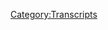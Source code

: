{{DEFAULTSORT:
    #_TRANSCRIPT_0318:July 5, 2019
}}{{Transcript
    | title         = [[318: July 5, 2019]]
    | caption       = [https://knowledgefight.libsyn.com/knowledge-fight-july-5-2019 Listen to this episode on Libsyn]
    | episodeNumber = [[318: July 5, 2019|318]]
    | length        = 02:07:25
}}

{{MessageBox
    | header     = Warning: Bot Generated Content
    | text       = This transcript was automatically generated by transcription software and likely contains many mistakes and misattributions. Please check the audio for definitive quotes, attribution, and context.
    | image      = N3yvass4myg91.webp
    | imagewidth = 50px
    | id         = warning
}}

{{TranscriptBlock
    | name      = Unknown Speaker
    | timestamp = 00:00:00.000
    | text      = Andy in Kansas, you're on the air, thanks for holding.
}}

{{TranscriptBlock
    | name      = Unknown Speaker
    | timestamp = 00:00:04.000
    | text      = Hello Alex, I'm a first time caller, I'm a huge fan, I love your work.
}}

{{TranscriptBlock
    | name      = Unknown Speaker
    | timestamp = 00:00:07.280
    | text      = I love you. Hey everybody, welcome back to Knowledge Fade, I'm Dan. I'm Jordan.
}}

{{TranscriptBlock
    | name      = Unknown Speaker
    | timestamp = 00:00:10.640
    | text      = We're a couple dudes, like to sit around, drink novelty beverages, and talk a little
}}

{{TranscriptBlock
    | name      = Unknown Speaker
    | timestamp = 00:00:13.679
    | text      = bit about Alex Jones. Indeed we are, Dan. Jordan. Dan! Jordan.
}}

{{TranscriptBlock
    | name      = Unknown Speaker
    | timestamp = 00:00:17.839
    | text      = How do you feel about international competitions? Do you root for the United
}}

{{TranscriptBlock
    | name      = Unknown Speaker
    | timestamp = 00:00:21.519
    | text      = States? You know, like in the Olympics? Not always,
}}

{{TranscriptBlock
    | name      = Unknown Speaker
    | timestamp = 00:00:24.480
    | text      = but I'm always thrilled when the United States does well,
}}

{{TranscriptBlock
    | name      = Unknown Speaker
    | timestamp = 00:00:27.359
    | text      = you know, especially when it's camaraderie based.
}}

{{TranscriptBlock
    | name      = Unknown Speaker
    | timestamp = 00:00:30.320
    | text      = You know, it's not like crushing other countries.
}}

{{TranscriptBlock
    | name      = Unknown Speaker
    | timestamp = 00:00:34.880
    | text      = Like when it's not actually feel, when it doesn't feel like
}}

{{TranscriptBlock
    | name      = Unknown Speaker
    | timestamp = 00:00:38.000
    | text      = war. Yeah, I can always feel a little bit of national pride. Yeah.
}}

{{TranscriptBlock
    | name      = Unknown Speaker
    | timestamp = 00:00:41.359
    | text      = But I remember when I was younger, I guess,
}}

{{TranscriptBlock
    | name      = Unknown Speaker
    | timestamp = 00:00:44.479
    | text      = I don't know what years it would have been, but it was around when like Thierry
}}

{{TranscriptBlock
    | name      = Unknown Speaker
    | timestamp = 00:00:47.439
    | text      = Henri and Zinedine Zidane were around. Oh man.
}}

{{TranscriptBlock
    | name      = Unknown Speaker
    | timestamp = 00:00:50.560
    | text      = I was a fan of the French. Headbutt Zidane. I liked the French.
}}

{{TranscriptBlock
    | name      = Unknown Speaker
    | timestamp = 00:00:53.840
    | text      = Headbutt assholes. World Cup team, yeah. I don't know why. I think my brother was
}}

{{TranscriptBlock
    | name      = Unknown Speaker
    | timestamp = 00:00:58.159
    | text      = into the French team. He was much more into soccer than I was,
}}

{{TranscriptBlock
    | name      = Unknown Speaker
    | timestamp = 00:01:01.280
    | text      = so I think I kind of took a little bit by osmosis from him. Yeah.
}}

{{TranscriptBlock
    | name      = Unknown Speaker
    | timestamp = 00:01:04.560
    | text      = And then I studied French in high school, so I always had like a little bit of a
}}

{{TranscriptBlock
    | name      = Unknown Speaker
    | timestamp = 00:01:08.959
    | text      = little je ne sais quoi about the culture. And a little little
}}

{{TranscriptBlock
    | name      = Unknown Speaker
    | timestamp = 00:01:13.359
    | text      = connection. An affinity. Yeah, absolutely. I was a
}}

{{TranscriptBlock
    | name      = Unknown Speaker
    | timestamp = 00:01:15.920
    | text      = Francophile. Yeah. So like I could cheer for them even if they were against the
}}

{{TranscriptBlock
    | name      = Unknown Speaker
    | timestamp = 00:01:20.159
    | text      = United States. Right, right. I could see myself
}}

{{TranscriptBlock
    | name      = Unknown Speaker
    | timestamp = 00:01:24.400
    | text      = endorsing another team. I'm not, you know, I'm not one of these USA or bust
}}

{{TranscriptBlock
    | name      = Unknown Speaker
    | timestamp = 00:01:28.480
    | text      = guys, but I also appreciate it. I know you're bringing this up because
}}

{{TranscriptBlock
    | name      = Unknown Speaker
    | timestamp = 00:01:31.599
    | text      = the women's... They won! Yeah, congratulations. And revenue kicked ass!
}}

{{TranscriptBlock
    | name      = Unknown Speaker
    | timestamp = 00:01:36.799
    | text      = Yeah, absolutely. It was awesome. Yeah, I feel very thrilled for our country.
}}

{{TranscriptBlock
    | name      = Unknown Speaker
    | timestamp = 00:01:40.400
    | text      = And the women's team, congratulations on a back-to-back, man. Oh yeah. That's
}}

{{TranscriptBlock
    | name      = Unknown Speaker
    | timestamp = 00:01:46.400
    | text      = great. I remember, I don't watch football at all, but... Soccer or football? Yes, soccer.
}}

{{TranscriptBlock
    | name      = Unknown Speaker
    | timestamp = 00:01:51.760
    | text      = Okay. Actually, I don't watch either anymore.
}}

{{TranscriptBlock
    | name      = Unknown Speaker
    | timestamp = 00:01:55.280
    | text      = But I got so into the 2015 Women's National Team World Cup win,
}}

{{TranscriptBlock
    | name      = Unknown Speaker
    | timestamp = 00:02:01.519
    | text      = like it was intense. And so ever since then, I watch
}}

{{TranscriptBlock
    | name      = Unknown Speaker
    | timestamp = 00:02:05.439
    | text      = the shit out of women's soccer internationally when I can. I would say
}}

{{TranscriptBlock
    | name      = Unknown Speaker
    | timestamp = 00:02:09.360
    | text      = that probably this is a little bit fucked up to...
}}

{{TranscriptBlock
    | name      = Unknown Speaker
    | timestamp = 00:02:12.960
    | text      = It's not fucked up, but it's weird to admit, but like probably the sport I
}}

{{TranscriptBlock
    | name      = Unknown Speaker
    | timestamp = 00:02:17.520
    | text      = watch most is pro wrestling. Yeah, yeah. I don't even watch a ton of pro wrestling
}}

{{TranscriptBlock
    | name      = Unknown Speaker
    | timestamp = 00:02:22.319
    | text      = anymore or regularly, but the little amount of other sports I watch is
}}

{{TranscriptBlock
    | name      = Unknown Speaker
    | timestamp = 00:02:28.319
    | text      = eclipsed by... You're not a huge sports guy. Yeah, and I don't see, I don't know if there's a ton of
}}

{{TranscriptBlock
    | name      = Unknown Speaker
    | timestamp = 00:02:32.719
    | text      = international competition in pro wrestling. Yeah, unless it's in Saudi Arabia.
}}

{{TranscriptBlock
    | name      = Unknown Speaker
    | timestamp = 00:02:37.919
    | text      = Oh, that Iran versus Saudi Arabia thing was
}}

{{TranscriptBlock
    | name      = Unknown Speaker
    | timestamp = 00:02:44.000
    | text      = not well played. Yeah, that wasn't great. Poorly done, WWE.
}}

{{TranscriptBlock
    | name      = Unknown Speaker
    | timestamp = 00:02:48.800
    | text      = So, Jordan, there's a podcast where I know a lot about
}}

{{TranscriptBlock
    | name      = Unknown Speaker
    | timestamp = 00:02:52.159
    | text      = international competition and Alex Jones. And I only know a lot about the first
}}

{{TranscriptBlock
    | name      = Unknown Speaker
    | timestamp = 00:02:56.319
    | text      = one, second one not so much. Jordan, today we have a very interesting
}}

{{TranscriptBlock
    | name      = Unknown Speaker
    | timestamp = 00:02:59.919
    | text      = episode to go over. We are going to be talking about July 5th,
}}

{{TranscriptBlock
    | name      = Unknown Speaker
    | timestamp = 00:03:03.120
    | text      = 2019, which is a present-day episode. I want to say one thing
}}

{{TranscriptBlock
    | name      = Unknown Speaker
    | timestamp = 00:03:07.039
    | text      = very clearly. I have gotten a lot of feedback from
}}

{{TranscriptBlock
    | name      = Unknown Speaker
    | timestamp = 00:03:10.159
    | text      = listeners that are expressing a sentiment that
}}

{{TranscriptBlock
    | name      = Unknown Speaker
    | timestamp = 00:03:14.400
    | text      = this is too much Alex Jones in a row. We need a wacky Wednesday break.
}}

{{TranscriptBlock
    | name      = Unknown Speaker
    | timestamp = 00:03:18.719
    | text      = Yeah. And I empathize. And you've gotten that from me. Yes, absolutely.
}}

{{TranscriptBlock
    | name      = Unknown Speaker
    | timestamp = 00:03:22.560
    | text      = Listeners and you and the voice in my head.
}}

{{TranscriptBlock
    | name      = Unknown Speaker
    | timestamp = 00:03:26.080
    | text      = Absolutely. I understand that and I feel it. I absolutely do.
}}

{{TranscriptBlock
    | name      = Unknown Speaker
    | timestamp = 00:03:30.479
    | text      = One of the considerations, though, is that there's a lot going on in Alex's
}}

{{TranscriptBlock
    | name      = Unknown Speaker
    | timestamp = 00:03:34.879
    | text      = world right now. It takes a lot of attention
}}

{{TranscriptBlock
    | name      = Unknown Speaker
    | timestamp = 00:03:38.080
    | text      = that's required. You've got to focus on this stuff.
}}

{{TranscriptBlock
    | name      = Unknown Speaker
    | timestamp = 00:03:41.599
    | text      = One of the other issues is that it's a time suck. Like,
}}

{{TranscriptBlock
    | name      = Unknown Speaker
    | timestamp = 00:03:44.879
    | text      = if I check in on something as a potential wacky Wednesday thing
}}

{{TranscriptBlock
    | name      = Unknown Speaker
    | timestamp = 00:03:48.879
    | text      = and I listen to like two hours of somebody talk
}}

{{TranscriptBlock
    | name      = Unknown Speaker
    | timestamp = 00:03:52.159
    | text      = and like, this isn't good, this doesn't work, then that's two hours lost.
}}

{{TranscriptBlock
    | name      = Unknown Speaker
    | timestamp = 00:03:55.919
    | text      = Right. And that has happened a bunch. Yeah, well, when we have a schedule like we
}}

{{TranscriptBlock
    | name      = Unknown Speaker
    | timestamp = 00:04:00.240
    | text      = do. Yeah, it's very difficult to
}}

{{TranscriptBlock
    | name      = Unknown Speaker
    | timestamp = 00:04:03.199
    | text      = fit that stuff in. And I empathize. Today is a modern day
}}

{{TranscriptBlock
    | name      = Unknown Speaker
    | timestamp = 00:04:07.280
    | text      = Alex episode, but it'll be also a hybrid wacky
}}

{{TranscriptBlock
    | name      = Unknown Speaker
    | timestamp = 00:04:10.719
    | text      = Wednesday episode. Excellent. So that, I think that will be
}}

{{TranscriptBlock
    | name      = Unknown Speaker
    | timestamp = 00:04:15.439
    | text      = satisfying for some people. Right. And it'll all become very clear
}}

{{TranscriptBlock
    | name      = Unknown Speaker
    | timestamp = 00:04:20.160
    | text      = what I mean as we get into this. But before we do,
}}

{{TranscriptBlock
    | name      = Unknown Speaker
    | timestamp = 00:04:23.120
    | text      = Jordan, I have to take a moment to say thank you to the people who have signed
}}

{{TranscriptBlock
    | name      = Unknown Speaker
    | timestamp = 00:04:26.160
    | text      = up and are supporting the show. I really appreciate it and I completely
}}

{{TranscriptBlock
    | name      = Unknown Speaker
    | timestamp = 00:04:29.120
    | text      = forgot to give any shout outs on the last episode. Yeah, I noticed that halfway through and I
}}

{{TranscriptBlock
    | name      = Unknown Speaker
    | timestamp = 00:04:33.360
    | text      = couldn't bring it up. So we're behind. First, Andrew, thank you
}}

{{TranscriptBlock
    | name      = Unknown Speaker
    | timestamp = 00:04:37.920
    | text      = so much. You are now policy wonk. I'm a policy wonk. Thank you, Andy. Thank you,
}}

{{TranscriptBlock
    | name      = Unknown Speaker
    | timestamp = 00:04:41.519
    | text      = Andrew. Next, Candace, thank you so much. You are
}}

{{TranscriptBlock
    | name      = Unknown Speaker
    | timestamp = 00:04:44.079
    | text      = now a policy wonk. I'm a policy wonk. Thank you, Candace. Thank you, Candace.
}}

{{TranscriptBlock
    | name      = Unknown Speaker
    | timestamp = 00:04:48.240
    | text      = Next, Spencer, thank you so much. You are now a policy wonk.
}}

{{TranscriptBlock
    | name      = Unknown Speaker
    | timestamp = 00:04:51.600
    | text      = I'm a policy wonk. Thank you, Spence. Yeah, thanks, Spence.
}}

{{TranscriptBlock
    | name      = Unknown Speaker
    | timestamp = 00:04:56.720
    | text      = Next, Zach, thank you so much. You are now a policy wonk.
}}

{{TranscriptBlock
    | name      = Unknown Speaker
    | timestamp = 00:04:59.839
    | text      = I'm a policy wonk. Thanks, Zachy. Thank you, Space Command.
}}

{{TranscriptBlock
    | name      = Unknown Speaker
    | timestamp = 00:05:03.120
    | text      = Could be. Could be Alex's secret source. Could be.
}}

{{TranscriptBlock
    | name      = Unknown Speaker
    | timestamp = 00:05:06.000
    | text      = Then finally, I'd say thank you to somebody who donated on an elevated
}}

{{TranscriptBlock
    | name      = Unknown Speaker
    | timestamp = 00:05:08.800
    | text      = level. We appreciate it very much. So, Drew, thank you so much. You are now a
}}

{{TranscriptBlock
    | name      = Unknown Speaker
    | timestamp = 00:05:12.959
    | text      = technocrat. I'm a policy wonk. Crikey, mate. That's
}}

{{TranscriptBlock
    | name      = Unknown Speaker
    | timestamp = 00:05:16.399
    | text      = fantastic. Have yourself a brew. How's your 401k doing, bro? All right, we
}}

{{TranscriptBlock
    | name      = Unknown Speaker
    | timestamp = 00:05:20.160
    | text      = got to go full tilt boogie on this, Watson, all right?
}}

{{TranscriptBlock
    | name      = Unknown Speaker
    | timestamp = 00:05:22.639
    | text      = Let's just get down to business. We ain't making that money off that heroin.
}}

{{TranscriptBlock
    | name      = Unknown Speaker
    | timestamp = 00:05:26.000
    | text      = Why you pimps so good? My neck is freakishly large.
}}

{{TranscriptBlock
    | name      = Unknown Speaker
    | timestamp = 00:05:29.680
    | text      = I declare info war on you. Ah, thank you so much, Drew.
}}

{{TranscriptBlock
    | name      = Unknown Speaker
    | timestamp = 00:05:33.920
    | text      = Thank you very much, Drew. If you're out there listening and you're
}}

{{TranscriptBlock
    | name      = Unknown Speaker
    | timestamp = 00:05:36.319
    | text      = thinking, hey, I'd like to support the show, I like what these guys do, please
}}

{{TranscriptBlock
    | name      = Unknown Speaker
    | timestamp = 00:05:40.000
    | text      = feel free to do so by going to our website, knowledgefight.com. There's a
}}

{{TranscriptBlock
    | name      = Unknown Speaker
    | timestamp = 00:05:43.199
    | text      = button that says support the show. We would appreciate it. It would be lovely.
}}

{{TranscriptBlock
    | name      = Unknown Speaker
    | timestamp = 00:05:45.839
    | text      = So, Jordan, July 5th, 2019, day after the 4th. Day after Independence Day. We've
}}

{{TranscriptBlock
    | name      = Unknown Speaker
    | timestamp = 00:05:51.199
    | text      = already got tanks rolling through the the capital. Alex had predicted that
}}

{{TranscriptBlock
    | name      = Unknown Speaker
    | timestamp = 00:05:55.439
    | text      = Antifa was going to commit chemical warfare against all manner of
}}

{{TranscriptBlock
    | name      = Unknown Speaker
    | timestamp = 00:05:59.439
    | text      = conservatives. If you're out there with your kids, they're going to blind them.
}}

{{TranscriptBlock
    | name      = Unknown Speaker
    | timestamp = 00:06:03.040
    | text      = They did say that, yes. With magical milkshakes. None of that has
}}

{{TranscriptBlock
    | name      = Unknown Speaker
    | timestamp = 00:06:07.279
    | text      = come to pass. We're recording this on Sunday and there was a whole weekend of
}}

{{TranscriptBlock
    | name      = Unknown Speaker
    | timestamp = 00:06:11.120
    | text      = nonsensical bullshit, so if something pops off tonight, don't blame us for not
}}

{{TranscriptBlock
    | name      = Unknown Speaker
    | timestamp = 00:06:15.279
    | text      = knowing about it. It's in the future from when we recorded. But the 4th of July
}}

{{TranscriptBlock
    | name      = Unknown Speaker
    | timestamp = 00:06:19.279
    | text      = predictions that Alex had did not come true at all. Surprisingly. So he's got to
}}

{{TranscriptBlock
    | name      = Unknown Speaker
    | timestamp = 00:06:25.759
    | text      = kind of take a different approach when he comes in. Well, everything I said
}}

{{TranscriptBlock
    | name      = Unknown Speaker
    | timestamp = 00:06:31.360
    | text      = before the 4th is wrong, so... He has to kind of ignore that that was a legitimate
}}

{{TranscriptBlock
    | name      = Unknown Speaker
    | timestamp = 00:06:38.160
    | text      = prediction and fear he was trying to stoke in people. And so instead of
}}

{{TranscriptBlock
    | name      = Unknown Speaker
    | timestamp = 00:06:42.800
    | text      = focusing on how wrong he was, he decides, I am going to go fucking hard about how
}}

{{TranscriptBlock
    | name      = Unknown Speaker
    | timestamp = 00:06:50.240
    | text      = great Trump's speech was on the 4th. Oh no. And here is him introducing the theme
}}

{{TranscriptBlock
    | name      = Unknown Speaker
    | timestamp = 00:06:55.439
    | text      = that's going to develop throughout this episode. Ladies and gentlemen, we are
}}

{{TranscriptBlock
    | name      = Unknown Speaker
    | timestamp = 00:06:59.600
    | text      = broadcasting worldwide on July 5th, 2019. I am your host, Alex Jones. Last night, I
}}

{{TranscriptBlock
    | name      = Unknown Speaker
    | timestamp = 00:07:08.240
    | text      = watched Trump's speech when they re-aired it on C-SPAN. C-SPAN. And it was
}}

{{TranscriptBlock
    | name      = Unknown Speaker
    | timestamp = 00:07:16.240
    | text      = very powerful and a confirmation of just how far we're going as a culture and a
}}

{{TranscriptBlock
    | name      = Unknown Speaker
    | timestamp = 00:07:21.839
    | text      = society against the globalists. And this was a exorcism against the New World
}}

{{TranscriptBlock
    | name      = Unknown Speaker
    | timestamp = 00:07:27.199
    | text      = Order and against the America-hating systems that want to demoralize us. This
}}

{{TranscriptBlock
    | name      = Unknown Speaker
    | timestamp = 00:07:31.199
    | text      = was a very Christian, very Americana, pure Western Renaissance moment. This was
}}

{{TranscriptBlock
    | name      = Unknown Speaker
    | timestamp = 00:07:39.040
    | text      = absolutely amazing. I am so honored by it all. Really? We've come this far
}}

{{TranscriptBlock
    | name      = Unknown Speaker
    | timestamp = 00:07:45.040
    | text      = together. And I know a lot of you are very, very happy right now. This is a big
}}

{{TranscriptBlock
    | name      = Unknown Speaker
    | timestamp = 00:07:48.079
    | text      = deal. It's totally triggering the globalist. There's no way today that
}}

{{TranscriptBlock
    | name      = Unknown Speaker
    | timestamp = 00:07:52.160
    | text      = we're going to even be able to do justice to this. I'm going to do a whole
}}

{{TranscriptBlock
    | name      = Unknown Speaker
    | timestamp = 00:07:55.360
    | text      = special 36-hour broadcast, we've decided, kicking off next Wednesday, just to
}}

{{TranscriptBlock
    | name      = Unknown Speaker
    | timestamp = 00:08:01.519
    | text      = dissect this speech and go over the people of 1776 worldwide. It's all coming
}}

{{TranscriptBlock
    | name      = Unknown Speaker
    | timestamp = 00:08:05.920
    | text      = up at the start of the next segment. But first, proof Democrats hate America and
}}

{{TranscriptBlock
    | name      = Unknown Speaker
    | timestamp = 00:08:09.839
    | text      = want civil war compared to what we're trying to do. Here it is. Okay, so I
}}

{{TranscriptBlock
    | name      = Unknown Speaker
    | timestamp = 00:08:13.519
    | text      = guess there is still a little bit of civil war. It certainly de-escalated in
}}

{{TranscriptBlock
    | name      = Unknown Speaker
    | timestamp = 00:08:18.720
    | text      = terms of the immediacy of it. They're coming to kill all of us. Well, they
}}

{{TranscriptBlock
    | name      = Unknown Speaker
    | timestamp = 00:08:23.120
    | text      = didn't, but have you heard this speech? It was an exorcism. It was an exorcism. Trump
}}

{{TranscriptBlock
    | name      = Unknown Speaker
    | timestamp = 00:08:28.399
    | text      = is a witch. I must exorcise the demons. Yeah, so that's kind of the vibe that
}}

{{TranscriptBlock
    | name      = Unknown Speaker
    | timestamp = 00:08:33.600
    | text      = Alex is going to be putting out, is that Trump was presiding over some sort of a
}}

{{TranscriptBlock
    | name      = Unknown Speaker
    | timestamp = 00:08:40.559
    | text      = pseudo-pagan Christian ritual in order to exorcise the anti-American forces. All
}}

{{TranscriptBlock
    | name      = Unknown Speaker
    | timestamp = 00:08:46.480
    | text      = right, all right. It's really fucked up if you consider, like, if you just take a
}}

{{TranscriptBlock
    | name      = Unknown Speaker
    | timestamp = 00:08:50.639
    | text      = step back and you forget about the fact that Alex has had the career he's had,
}}

{{TranscriptBlock
    | name      = Unknown Speaker
    | timestamp = 00:08:55.360
    | text      = he's presumably someone who's read things, he's legitimately up here saying
}}

{{TranscriptBlock
    | name      = Unknown Speaker
    | timestamp = 00:08:59.759
    | text      = Trump is doing magic. You just strip away all the other stuff. It's like,
}}

{{TranscriptBlock
    | name      = Unknown Speaker
    | timestamp = 00:09:04.080
    | text      = all right, man. Yeah, you know what? I think in that regard, he really does
}}

{{TranscriptBlock
    | name      = Unknown Speaker
    | timestamp = 00:09:09.279
    | text      = agree with Trump, because I'm guessing Trump thinks he's up there doing magic,
}}

{{TranscriptBlock
    | name      = Unknown Speaker
    | timestamp = 00:09:13.360
    | text      = too. I think that Trump would probably not believe it as literally as Alex is
}}

{{TranscriptBlock
    | name      = Unknown Speaker
    | timestamp = 00:09:17.600
    | text      = presenting. I don't know. Like, I got the magic in me or something like that.
}}

{{TranscriptBlock
    | name      = Unknown Speaker
    | timestamp = 00:09:20.879
    | text      = At this point, I don't know, man. All bets are off.
}}

{{TranscriptBlock
    | name      = Unknown Speaker
    | timestamp = 00:09:23.279
    | text      = Yeah, who knows. So, in this next clip, Alex brings up one of the reasons that
}}

{{TranscriptBlock
    | name      = Unknown Speaker
    | timestamp = 00:09:28.399
    | text      = he believes that Trump and Melania were aware that this was a magical ritual
}}

{{TranscriptBlock
    | name      = Unknown Speaker
    | timestamp = 00:09:33.840
    | text      = they were conducting. All right.
}}

{{TranscriptBlock
    | name      = Unknown Speaker
    | timestamp = 00:09:35.360
    | text      = And that is that they were super emotional. We'll see.
}}

{{TranscriptBlock
    | name      = Unknown Speaker
    | timestamp = 00:09:40.000
    | text      = Oh, boy. The C-SPAN 2 shot was a different mix of cameras and was closer
}}

{{TranscriptBlock
    | name      = Unknown Speaker
    | timestamp = 00:09:44.960
    | text      = up on Melania and Trump's faces. And I've got to get that.
}}

{{TranscriptBlock
    | name      = Unknown Speaker
    | timestamp = 00:09:49.519
    | text      = I need those faces. I need them. Because Trump almost broke down crying three
}}

{{TranscriptBlock
    | name      = Unknown Speaker
    | timestamp = 00:09:55.759
    | text      = times. And you could see him gulping back, never seen his body language.
}}

{{TranscriptBlock
    | name      = Unknown Speaker
    | timestamp = 00:09:59.600
    | text      = Get a psychopath, do that. Melania was on fire.
}}

{{TranscriptBlock
    | name      = Unknown Speaker
    | timestamp = 00:10:03.120
    | text      = She did get lit on fire. Like some angelic queen and was radiating
}}

{{TranscriptBlock
    | name      = Unknown Speaker
    | timestamp = 00:10:10.639
    | text      = Americana and the love of the country. And they know exactly what they're
}}

{{TranscriptBlock
    | name      = Unknown Speaker
    | timestamp = 00:10:15.360
    | text      = doing. This is really a ritual of bringing Christianity back into America
}}

{{TranscriptBlock
    | name      = Unknown Speaker
    | timestamp = 00:10:23.279
    | text      = and love of our nation and love of our people and unity. The exact opposite
}}

{{TranscriptBlock
    | name      = Unknown Speaker
    | timestamp = 00:10:27.440
    | text      = of what the globalists are saying and what the globalists are doing.
}}

{{TranscriptBlock
    | name      = Unknown Speaker
    | timestamp = 00:10:32.879
    | text      = I watched some of the videos that Alex was pointing to where he's like,
}}

{{TranscriptBlock
    | name      = Unknown Speaker
    | timestamp = 00:10:36.879
    | text      = Trump is about to cry. He just looks confused. He's a confused old man.
}}

{{TranscriptBlock
    | name      = Unknown Speaker
    | timestamp = 00:10:40.720
    | text      = But that's the Rorschach test that is Trump's face. Alex can see almost
}}

{{TranscriptBlock
    | name      = Unknown Speaker
    | timestamp = 00:10:45.840
    | text      = crying. I can see sundowning. Yeah, right, right, right.
}}

{{TranscriptBlock
    | name      = Unknown Speaker
    | timestamp = 00:10:50.240
    | text      = It's all kind of similar visually. You know, I think when I think angelic
}}

{{TranscriptBlock
    | name      = Unknown Speaker
    | timestamp = 00:10:57.519
    | text      = beauty and love towards America, I think of a woman who wore a jacket
}}

{{TranscriptBlock
    | name      = Unknown Speaker
    | timestamp = 00:11:03.919
    | text      = that said, I don't care on the back of it. Right. That's what I think of.
}}

{{TranscriptBlock
    | name      = Unknown Speaker
    | timestamp = 00:11:08.000
    | text      = Nothing is more godly than not giving a shit about the death of the poor.
}}

{{TranscriptBlock
    | name      = Unknown Speaker
    | timestamp = 00:11:12.159
    | text      = Alex might think that is Americana. That's true, that actually might be
}}

{{TranscriptBlock
    | name      = Unknown Speaker
    | timestamp = 00:11:16.799
    | text      = true. So he might not be internally inconsistent. I can find no evidence
}}

{{TranscriptBlock
    | name      = Unknown Speaker
    | timestamp = 00:11:22.720
    | text      = of them crying. There might have been something that appeared to be tears,
}}

{{TranscriptBlock
    | name      = Unknown Speaker
    | timestamp = 00:11:26.799
    | text      = but that might have been the rain. Yeah. I find this like before the clip
}}

{{TranscriptBlock
    | name      = Unknown Speaker
    | timestamp = 00:11:32.480
    | text      = started, you said this is flimsy. I agree. Yeah, flimsy, flimsy as shit.
}}

{{TranscriptBlock
    | name      = Unknown Speaker
    | timestamp = 00:11:38.720
    | text      = A light way of putting it. Yeah. But I mean, Alex really goes hard on
}}

{{TranscriptBlock
    | name      = Unknown Speaker
    | timestamp = 00:11:44.799
    | text      = this, this narrative. It is all a religious ritual and he just beats it
}}

{{TranscriptBlock
    | name      = Unknown Speaker
    | timestamp = 00:11:49.600
    | text      = into his audience's head. I saw not a power trip, not someone loving
}}

{{TranscriptBlock
    | name      = Unknown Speaker
    | timestamp = 00:11:58.240
    | text      = that crowd of people there, but I saw Trump in the office of president
}}

{{TranscriptBlock
    | name      = Unknown Speaker
    | timestamp = 00:12:03.919
    | text      = with his wife, turning the tide with all those people together in a huge
}}

{{TranscriptBlock
    | name      = Unknown Speaker
    | timestamp = 00:12:10.480
    | text      = ritual. I'm going to go with the first two. Headlines on info wars.com.
}}

{{TranscriptBlock
    | name      = Unknown Speaker
    | timestamp = 00:12:14.159
    | text      = Trump successfully performs exorcism against the globalist and the left.
}}

{{TranscriptBlock
    | name      = Unknown Speaker
    | timestamp = 00:12:24.799
    | text      = In fact, let's pull up the exact headline if we can. So he, this is
}}

{{TranscriptBlock
    | name      = Unknown Speaker
    | timestamp = 00:12:29.440
    | text      = crazy on a couple levels because the first thing is Alex is reporting
}}

{{TranscriptBlock
    | name      = Unknown Speaker
    | timestamp = 00:12:33.360
    | text      = that this was an exorcism. And then the second thing that's crazy is
}}

{{TranscriptBlock
    | name      = Unknown Speaker
    | timestamp = 00:12:37.440
    | text      = that it's now being reported as successful. Yeah. So not only is this a
}}

{{TranscriptBlock
    | name      = Unknown Speaker
    | timestamp = 00:12:42.240
    | text      = magical ritual, but it worked. So how do, but how would you know it
}}

{{TranscriptBlock
    | name      = Unknown Speaker
    | timestamp = 00:12:45.519
    | text      = worked, especially on the fifth? I would say if you're just making it
}}

{{TranscriptBlock
    | name      = Unknown Speaker
    | timestamp = 00:12:48.879
    | text      = up, I would say that that's a pretty good way you could be confident in
}}

{{TranscriptBlock
    | name      = Unknown Speaker
    | timestamp = 00:12:53.600
    | text      = your report. Well, I mean, maybe what he's saying is that there were,
}}

{{TranscriptBlock
    | name      = Unknown Speaker
    | timestamp = 00:12:56.399
    | text      = they were demon possessed and now everybody that was a globalist was
}}

{{TranscriptBlock
    | name      = Unknown Speaker
    | timestamp = 00:13:00.480
    | text      = woken up. Show me one person. Oh, Janet Reno? I don't know if she's a
}}

{{TranscriptBlock
    | name      = Unknown Speaker
    | timestamp = 00:13:06.320
    | text      = globalist. I mean, I'm sure she is. Why did I protest? So one of the
}}

{{TranscriptBlock
    | name      = Unknown Speaker
    | timestamp = 00:13:14.639
    | text      = things that Alex is talking about being these forces that need
}}

{{TranscriptBlock
    | name      = Unknown Speaker
    | timestamp = 00:13:20.080
    | text      = exercising, he gets into them a little bit. And this is probably the
}}

{{TranscriptBlock
    | name      = Unknown Speaker
    | timestamp = 00:13:25.840
    | text      = only point of the episode that I think is like, this isn't what I want
}}

{{TranscriptBlock
    | name      = Unknown Speaker
    | timestamp = 00:13:30.559
    | text      = to cover. The rest of this is going to be really fun, but he's got to
}}

{{TranscriptBlock
    | name      = Unknown Speaker
    | timestamp = 00:13:33.919
    | text      = yell about like drag queen story time and pride parade a little bit.
}}

{{TranscriptBlock
    | name      = Unknown Speaker
    | timestamp = 00:13:38.159
    | text      = And I only even include these clips because of a specific thing that
}}

{{TranscriptBlock
    | name      = Unknown Speaker
    | timestamp = 00:13:43.039
    | text      = he's saying about them that I think needs to be pushed back on a little
}}

{{TranscriptBlock
    | name      = Unknown Speaker
    | timestamp = 00:13:49.519
    | text      = bit. Otherwise it would just be like, yeah, he's talking shit again.
}}

{{TranscriptBlock
    | name      = Unknown Speaker
    | timestamp = 00:13:52.960
    | text      = Let's ignore it. Yeah. I have scores of articles with them now
}}

{{TranscriptBlock
    | name      = Unknown Speaker
    | timestamp = 00:13:56.639
    | text      = admitting that at drag queen story time sponsored by NAMBLA, children
}}

{{TranscriptBlock
    | name      = Unknown Speaker
    | timestamp = 00:14:01.039
    | text      = are mounted on top men and hump the men. What? We have videos and
}}

{{TranscriptBlock
    | name      = Unknown Speaker
    | timestamp = 00:14:06.240
    | text      = photos of this. At gay pride parades, they hump children now. He's just
}}

{{TranscriptBlock
    | name      = Unknown Speaker
    | timestamp = 00:14:11.200
    | text      = making this up. Drag queen story time is not sponsored by NAMBLA. I
}}

{{TranscriptBlock
    | name      = Unknown Speaker
    | timestamp = 00:14:14.639
    | text      = would be surprised if NAMBLA sponsors anything in 20-fucking-19.
}}

{{TranscriptBlock
    | name      = Unknown Speaker
    | timestamp = 00:14:19.039
    | text      = Yeah. I don't think they even, other than Jeffrey Epstein's defense team.
}}

{{TranscriptBlock
    | name      = Unknown Speaker
    | timestamp = 00:14:23.360
    | text      = Yeah. They don't exist as a actual organization that has any real
}}

{{TranscriptBlock
    | name      = Unknown Speaker
    | timestamp = 00:14:30.159
    | text      = formal structure to it at all. Yeah. Who's the CEO of NAMBLA, Dan?
}}

{{TranscriptBlock
    | name      = Unknown Speaker
    | timestamp = 00:14:34.320
    | text      = There might actually be somebody. That might actually exist.
}}

{{TranscriptBlock
    | name      = Unknown Speaker
    | timestamp = 00:14:37.679
    | text      = That might? They don't have a CFO. I'll tell you that right now.
}}

{{TranscriptBlock
    | name      = Unknown Speaker
    | timestamp = 00:14:40.159
    | text      = Probably not. So Alex there at the end is saying that like they just
}}

{{TranscriptBlock
    | name      = Unknown Speaker
    | timestamp = 00:14:44.639
    | text      = grow up kids at pride. And I was like, that's really fucked up. I
}}

{{TranscriptBlock
    | name      = Unknown Speaker
    | timestamp = 00:14:50.080
    | text      = don't think that's true. And I was wondering where he was getting this
}}

{{TranscriptBlock
    | name      = Unknown Speaker
    | timestamp = 00:14:53.600
    | text      = from. And he gives me a clue in this next clip. We have videos and
}}

{{TranscriptBlock
    | name      = Unknown Speaker
    | timestamp = 00:14:57.759
    | text      = photos of this. At gay pride parades, they hump children now. And you're
}}

{{TranscriptBlock
    | name      = Unknown Speaker
    | timestamp = 00:15:02.799
    | text      = like, well, that's insane. In Europe, they have sex with the children in
}}

{{TranscriptBlock
    | name      = Unknown Speaker
    | timestamp = 00:15:06.720
    | text      = public. And so many of them did it just two weeks ago at gay pride
}}

{{TranscriptBlock
    | name      = Unknown Speaker
    | timestamp = 00:15:11.360
    | text      = parades in two European cities. The police couldn't do anything because it
}}

{{TranscriptBlock
    | name      = Unknown Speaker
    | timestamp = 00:15:14.559
    | text      = was mayors and others openly having sex with the children in mass
}}

{{TranscriptBlock
    | name      = Unknown Speaker
    | timestamp = 00:15:19.279
    | text      = rebellion. I really don't think that's true. You don't? I really don't
}}

{{TranscriptBlock
    | name      = Unknown Speaker
    | timestamp = 00:15:22.799
    | text      = think that's true. Oh, that's interesting. I think I would have
}}

{{TranscriptBlock
    | name      = Unknown Speaker
    | timestamp = 00:15:24.639
    | text      = heard more about that if two European cities had mayor's fucking kids
}}

{{TranscriptBlock
    | name      = Unknown Speaker
    | timestamp = 00:15:29.759
    | text      = outside. Yeah, that's a completely made up thing Alex is saying to
}}

{{TranscriptBlock
    | name      = Unknown Speaker
    | timestamp = 00:15:32.480
    | text      = demonize the LGBTQ community. It's become an incredibly common occurrence
}}

{{TranscriptBlock
    | name      = Unknown Speaker
    | timestamp = 00:15:36.879
    | text      = on this show to hear Alex say shit like this that's just completely not
}}

{{TranscriptBlock
    | name      = Unknown Speaker
    | timestamp = 00:15:40.559
    | text      = true. But it hits that you're fresh and offensive nonetheless because of
}}

{{TranscriptBlock
    | name      = Unknown Speaker
    | timestamp = 00:15:43.440
    | text      = the scale of what he's lying about. Alex is repeating talking points from
}}

{{TranscriptBlock
    | name      = Unknown Speaker
    | timestamp = 00:15:48.080
    | text      = the far right in a fascist smear campaign coming out of Europe, which
}}

{{TranscriptBlock
    | name      = Unknown Speaker
    | timestamp = 00:15:52.879
    | text      = these attacks have been directed against the LGBTQ community in recent
}}

{{TranscriptBlock
    | name      = Unknown Speaker
    | timestamp = 00:15:56.320
    | text      = weeks. This traces back to backlash from a recent pride parade held in
}}

{{TranscriptBlock
    | name      = Unknown Speaker
    | timestamp = 00:16:00.879
    | text      = Warsaw. And as we discussed in the episode where we covered Stefan
}}

{{TranscriptBlock
    | name      = Unknown Speaker
    | timestamp = 00:16:04.720
    | text      = Molyneux going to Poland to become a white nationalist, Warsaw and Poland
}}

{{TranscriptBlock
    | name      = Unknown Speaker
    | timestamp = 00:16:08.799
    | text      = is not the chillest place in the world right now for non-heterosexual
}}

{{TranscriptBlock
    | name      = Unknown Speaker
    | timestamp = 00:16:12.159
    | text      = white dudes. Nope. JarisÅ‚aw Krasinski, the head of the Law and Justice
}}

{{TranscriptBlock
    | name      = Unknown Speaker
    | timestamp = 00:16:16.399
    | text      = Party and the power behind the Polish president at the moment, he is labeled
}}

{{TranscriptBlock
    | name      = Unknown Speaker
    | timestamp = 00:16:20.559
    | text      = the LGBTQ rights movement a foreign import and a threat. Right. Just
}}

{{TranscriptBlock
    | name      = Unknown Speaker
    | timestamp = 00:16:25.440
    | text      = before the pride parade, a far right journalist from Poland called for
}}

{{TranscriptBlock
    | name      = Unknown Speaker
    | timestamp = 00:16:29.279
    | text      = people to shoot on LGBTQ activists. That's not good. But he was quick to
}}

{{TranscriptBlock
    | name      = Unknown Speaker
    | timestamp = 00:16:34.000
    | text      = point out that he didn't mean it literally and then he compared pride
}}

{{TranscriptBlock
    | name      = Unknown Speaker
    | timestamp = 00:16:36.799
    | text      = parade organizers to Nazis. According to the Independent, quote, some
}}

{{TranscriptBlock
    | name      = Unknown Speaker
    | timestamp = 00:16:42.240
    | text      = town council leaders have also made a point of saying that their
}}

{{TranscriptBlock
    | name      = Unknown Speaker
    | timestamp = 00:16:44.879
    | text      = municipality is LGBT free in recent months. There is a real negative trend
}}

{{TranscriptBlock
    | name      = Unknown Speaker
    | timestamp = 00:16:51.759
    | text      = that you're seeing from the far right in Poland. The environment in
}}

{{TranscriptBlock
    | name      = Unknown Speaker
    | timestamp = 00:16:55.600
    | text      = Poland is not good from a political perspective right now. From articles
}}

{{TranscriptBlock
    | name      = Unknown Speaker
    | timestamp = 00:16:59.519
    | text      = that I've read and information I've found, it does appear that socially
}}

{{TranscriptBlock
    | name      = Unknown Speaker
    | timestamp = 00:17:02.720
    | text      = the population is trending towards greater acceptance and support for LGBTQ
}}

{{TranscriptBlock
    | name      = Unknown Speaker
    | timestamp = 00:17:07.039
    | text      = folk. But that's caused a harsh backlash from the far right ruling
}}

{{TranscriptBlock
    | name      = Unknown Speaker
    | timestamp = 00:17:10.960
    | text      = party. That's a surprise. Part of that backlash has been attacking
}}

{{TranscriptBlock
    | name      = Unknown Speaker
    | timestamp = 00:17:14.559
    | text      = Warsaw mayor Rafal Razakowski for participating in the Warsaw pride
}}

{{TranscriptBlock
    | name      = Unknown Speaker
    | timestamp = 00:17:19.839
    | text      = parade and for saying, quote, not everyone has to go to equality parade,
}}

{{TranscriptBlock
    | name      = Unknown Speaker
    | timestamp = 00:17:24.160
    | text      = but everyone should respect minority rights. It's really important for me
}}

{{TranscriptBlock
    | name      = Unknown Speaker
    | timestamp = 00:17:28.400
    | text      = that Warsaw be open and Warsaw be tolerant. That is a sentiment that is
}}

{{TranscriptBlock
    | name      = Unknown Speaker
    | timestamp = 00:17:32.720
    | text      = in direct opposition to the far right agenda in Poland. And so to
}}

{{TranscriptBlock
    | name      = Unknown Speaker
    | timestamp = 00:17:36.559
    | text      = attack the rising tide of public acceptance of LGBTQ rights, they've
}}

{{TranscriptBlock
    | name      = Unknown Speaker
    | timestamp = 00:17:40.400
    | text      = launched a public campaign to portray the demands of equality as actually
}}

{{TranscriptBlock
    | name      = Unknown Speaker
    | timestamp = 00:17:44.240
    | text      = being an attack on families and an attempt to sexualize children. So
}}

{{TranscriptBlock
    | name      = Unknown Speaker
    | timestamp = 00:17:48.799
    | text      = weird to see bigots across the world from Warsaw to Austin coming up with
}}

{{TranscriptBlock
    | name      = Unknown Speaker
    | timestamp = 00:17:52.799
    | text      = the exact same smears and narratives, almost like they're working out of the
}}

{{TranscriptBlock
    | name      = Unknown Speaker
    | timestamp = 00:17:56.480
    | text      = exact same playbook. It's like, wait a second, did Poland get invaded by the
}}

{{TranscriptBlock
    | name      = Unknown Speaker
    | timestamp = 00:18:01.920
    | text      = Nazis or were they Nazis secretly the whole fucking time? I don't know. Why
}}

{{TranscriptBlock
    | name      = Unknown Speaker
    | timestamp = 00:18:06.480
    | text      = don't you write a blog about it? I think I will. The day after the march,
}}

{{TranscriptBlock
    | name      = Unknown Speaker
    | timestamp = 00:18:11.039
    | text      = a march for life and the family was held in 130 towns in Poland. The march
}}

{{TranscriptBlock
    | name      = Unknown Speaker
    | timestamp = 00:18:16.480
    | text      = had been held in previous years to protest abortion, but this year was
}}

{{TranscriptBlock
    | name      = Unknown Speaker
    | timestamp = 00:18:19.839
    | text      = co-opted by this anti-LGBTQ momentum, and it made its theme, quote,
}}

{{TranscriptBlock
    | name      = Unknown Speaker
    | timestamp = 00:18:24.720
    | text      = protecting children from premature sexualization. All of this is
}}

{{TranscriptBlock
    | name      = Unknown Speaker
    | timestamp = 00:18:28.799
    | text      = absolutely what Alex is lying about and embellishing when he says that a
}}

{{TranscriptBlock
    | name      = Unknown Speaker
    | timestamp = 00:18:31.680
    | text      = mayor in Europe was having sex with children in the street. That is Alex
}}

{{TranscriptBlock
    | name      = Unknown Speaker
    | timestamp = 00:18:35.200
    | text      = knowing that his audience is full of dumb bigots who will accept his
}}

{{TranscriptBlock
    | name      = Unknown Speaker
    | timestamp = 00:18:38.240
    | text      = version of the story when in reality the mayor of Warsaw just expressed
}}

{{TranscriptBlock
    | name      = Unknown Speaker
    | timestamp = 00:18:42.319
    | text      = support for the pride parade. That is what he is embellishing and lying
}}

{{TranscriptBlock
    | name      = Unknown Speaker
    | timestamp = 00:18:46.240
    | text      = about. And this is why I never accept those arguments that people make that
}}

{{TranscriptBlock
    | name      = Unknown Speaker
    | timestamp = 00:18:50.079
    | text      = it's like, Alex is just an over the top guy leading you to the truth. They're
}}

{{TranscriptBlock
    | name      = Unknown Speaker
    | timestamp = 00:18:53.920
    | text      = like, he just wakes you up out of your slumber by being hyperbolic. He
}}

{{TranscriptBlock
    | name      = Unknown Speaker
    | timestamp = 00:18:58.799
    | text      = literally said that a mayor is having sex with children in Europe. What he
}}

{{TranscriptBlock
    | name      = Unknown Speaker
    | timestamp = 00:19:04.240
    | text      = is embellishing is a mayor expressing support for a pride parade. That is
}}

{{TranscriptBlock
    | name      = Unknown Speaker
    | timestamp = 00:19:09.279
    | text      = not leading you to the truth. That is leading you towards accepting far
}}

{{TranscriptBlock
    | name      = Unknown Speaker
    | timestamp = 00:19:13.200
    | text      = right fascist smears coming out of Europe in service of dehumanizing,
}}

{{TranscriptBlock
    | name      = Unknown Speaker
    | timestamp = 00:19:18.559
    | text      = delegitimizing, and oppressing LGBTQ individuals who are just trying to
}}

{{TranscriptBlock
    | name      = Unknown Speaker
    | timestamp = 00:19:24.640
    | text      = accept, or be accepted. It's not a trivial issue.
}}

{{TranscriptBlock
    | name      = Unknown Speaker
    | timestamp = 00:19:28.000
    | text      = No.
}}

{{TranscriptBlock
    | name      = Unknown Speaker
    | timestamp = 00:19:28.640
    | text      = So that's it for Alex's sort of...
}}

{{TranscriptBlock
    | name      = Unknown Speaker
    | timestamp = 00:19:32.400
    | text      = Piece of shittery.
}}

{{TranscriptBlock
    | name      = Unknown Speaker
    | timestamp = 00:19:33.359
    | text      = Eh, no.
}}

{{TranscriptBlock
    | name      = Unknown Speaker
    | timestamp = 00:19:34.960
    | text      = Yeah, well.
}}

{{TranscriptBlock
    | name      = Unknown Speaker
    | timestamp = 00:19:35.359
    | text      = But the stuff that's like, ugh.
}}

{{TranscriptBlock
    | name      = Unknown Speaker
    | timestamp = 00:19:38.559
    | text      = But in this next clip, Alex gets back to talking about how Trump's 4th of
}}

{{TranscriptBlock
    | name      = Unknown Speaker
    | timestamp = 00:19:42.640
    | text      = July speech was a ritual. But then he kind of goes off the rails.
}}

{{TranscriptBlock
    | name      = Unknown Speaker
    | timestamp = 00:19:48.720
    | text      = I haven't hit the ritual Trump conducted yet, and I'm gonna do it next
}}

{{TranscriptBlock
    | name      = Unknown Speaker
    | timestamp = 00:19:52.960
    | text      = segment.
}}

{{TranscriptBlock
    | name      = Unknown Speaker
    | timestamp = 00:19:53.839
    | text      = What? He knows what ritual?
}}

{{TranscriptBlock
    | name      = Unknown Speaker
    | timestamp = 00:19:56.240
    | text      = Come hook or crook. But it was absolutely incredible. Absolutely insane.
}}

{{TranscriptBlock
    | name      = Unknown Speaker
    | timestamp = 00:20:06.559
    | text      = I agree.
}}

{{TranscriptBlock
    | name      = Unknown Speaker
    | timestamp = 00:20:07.039
    | text      = That they're attacking it, and it just really shows you the two different
}}

{{TranscriptBlock
    | name      = Unknown Speaker
    | timestamp = 00:20:12.079
    | text      = sides here. Crystal clear and confirms everything we always knew about the
}}

{{TranscriptBlock
    | name      = Unknown Speaker
    | timestamp = 00:20:15.039
    | text      = left. They want our guns. They hate our country. They want to have sex with
}}

{{TranscriptBlock
    | name      = Unknown Speaker
    | timestamp = 00:20:18.799
    | text      = our children. They're just evil. And history shows that you go through
}}

{{TranscriptBlock
    | name      = Unknown Speaker
    | timestamp = 00:20:22.960
    | text      = these periods. We're gonna go to break. This is the last few days of the
}}

{{TranscriptBlock
    | name      = Unknown Speaker
    | timestamp = 00:20:28.480
    | text      = Save in Full Wars 4th of July mega special.
}}

{{TranscriptBlock
    | name      = Unknown Speaker
    | timestamp = 00:20:31.119
    | text      = Okay.
}}

{{TranscriptBlock
    | name      = Unknown Speaker
    | timestamp = 00:20:31.599
    | text      = The last few days are the day after.
}}

{{TranscriptBlock
    | name      = Unknown Speaker
    | timestamp = 00:20:33.839
    | text      = Yeah, mega special. Save in Full Wars.
}}

{{TranscriptBlock
    | name      = Unknown Speaker
    | timestamp = 00:20:35.920
    | text      = Yeah, yeah, yeah.
}}

{{TranscriptBlock
    | name      = Unknown Speaker
    | timestamp = 00:20:36.799
    | text      = So when we talk about the idea that Alex is hyperbolic in order to wake
}}

{{TranscriptBlock
    | name      = Unknown Speaker
    | timestamp = 00:20:40.400
    | text      = people up and that being complete bullshit, you see here, the thing that
}}

{{TranscriptBlock
    | name      = Unknown Speaker
    | timestamp = 00:20:43.519
    | text      = he is being hyperbolic about and the thing that he is exaggerating, which
}}

{{TranscriptBlock
    | name      = Unknown Speaker
    | timestamp = 00:20:48.079
    | text      = is they want to fuck your kids, he then turns around and uses as an
}}

{{TranscriptBlock
    | name      = Unknown Speaker
    | timestamp = 00:20:52.400
    | text      = introduction for his sales pitch about why he needs to keep existing to
}}

{{TranscriptBlock
    | name      = Unknown Speaker
    | timestamp = 00:20:56.799
    | text      = fight back against this imaginary bullshit that he has exaggerated to
}}

{{TranscriptBlock
    | name      = Unknown Speaker
    | timestamp = 00:21:02.000
    | text      = make you scared of, to make you worried about. This is a very easy game
}}

{{TranscriptBlock
    | name      = Unknown Speaker
    | timestamp = 00:21:06.160
    | text      = to figure out.
}}

{{TranscriptBlock
    | name      = Unknown Speaker
    | timestamp = 00:21:06.960
    | text      = Yeah.
}}

{{TranscriptBlock
    | name      = Unknown Speaker
    | timestamp = 00:21:07.279
    | text      = If you just pay attention to the structure of his show. Now, one of the
}}

{{TranscriptBlock
    | name      = Unknown Speaker
    | timestamp = 00:21:13.119
    | text      = things about Alex is that he knows a lot about history.
}}

{{TranscriptBlock
    | name      = Unknown Speaker
    | timestamp = 00:21:16.000
    | text      = Ah, he knows a lot about lore.
}}

{{TranscriptBlock
    | name      = Unknown Speaker
    | timestamp = 00:21:18.319
    | text      = Well, history is lore, so you...
}}

{{TranscriptBlock
    | name      = Unknown Speaker
    | timestamp = 00:21:21.200
    | text      = Hm, I see you, hm.
}}

{{TranscriptBlock
    | name      = Unknown Speaker
    | timestamp = 00:21:24.640
    | text      = He knows a lot about real stuff, for sure. I'm trying to find a better way
}}

{{TranscriptBlock
    | name      = Unknown Speaker
    | timestamp = 00:21:28.799
    | text      = to phrase this, but I'm just gonna have to let it slide.
}}

{{TranscriptBlock
    | name      = Unknown Speaker
    | timestamp = 00:21:31.039
    | text      = Yeah. He has a lovely imagination.
}}

{{TranscriptBlock
    | name      = Unknown Speaker
    | timestamp = 00:21:33.440
    | text      = Oh, sure. And what he likes to imagine is the left getting mad about things.
}}

{{TranscriptBlock
    | name      = Unknown Speaker
    | timestamp = 00:21:39.200
    | text      = That seems to be something he obsesses about.
}}

{{TranscriptBlock
    | name      = Unknown Speaker
    | timestamp = 00:21:41.200
    | text      = Yeah.
}}

{{TranscriptBlock
    | name      = Unknown Speaker
    | timestamp = 00:21:41.759
    | text      = Um, unfortunately, he doesn't understand what the things that he thinks
}}

{{TranscriptBlock
    | name      = Unknown Speaker
    | timestamp = 00:21:46.480
    | text      = anger the liberals are.
}}

{{TranscriptBlock
    | name      = Unknown Speaker
    | timestamp = 00:21:48.079
    | text      = Yeah, that sounds right.
}}

{{TranscriptBlock
    | name      = Unknown Speaker
    | timestamp = 00:21:49.119
    | text      = It's pretty clearly demonstrated by this next clip.
}}

{{TranscriptBlock
    | name      = Unknown Speaker
    | timestamp = 00:21:52.640
    | text      = You can see how much they love seeing America come back from the dead and
}}

{{TranscriptBlock
    | name      = Unknown Speaker
    | timestamp = 00:21:56.319
    | text      = stopping the demoralization of the people. So let's start rolling Battle
}}

{{TranscriptBlock
    | name      = Unknown Speaker
    | timestamp = 00:22:00.240
    | text      = Hymn of the Republic, a Christian song, triggering the left massively.
}}

{{TranscriptBlock
    | name      = Unknown Speaker
    | timestamp = 00:22:17.200
    | text      = Ooh, that was bad.
}}

{{TranscriptBlock
    | name      = Unknown Speaker
    | timestamp = 00:22:18.079
    | text      = That's enough of that.
}}

{{TranscriptBlock
    | name      = Unknown Speaker
    | timestamp = 00:22:19.119
    | text      = Ah, it's really funny that Alex thinks that the Battle Hymn of the Republic
}}

{{TranscriptBlock
    | name      = Unknown Speaker
    | timestamp = 00:22:22.720
    | text      = is somehow gonna trigger Libs, or that it's in any way in line with his
}}

{{TranscriptBlock
    | name      = Unknown Speaker
    | timestamp = 00:22:26.160
    | text      = distorted version of Christianity, or even American history.
}}

{{TranscriptBlock
    | name      = Unknown Speaker
    | timestamp = 00:22:29.680
    | text      = For one thing, the song itself is just a new set of lyrics that were written
}}

{{TranscriptBlock
    | name      = Unknown Speaker
    | timestamp = 00:22:33.119
    | text      = in 1861 and set to a pre-existing tune from the song John Brown's Body,
}}

{{TranscriptBlock
    | name      = Unknown Speaker
    | timestamp = 00:22:38.079
    | text      = which itself is based on a folk song whose precise origins are a matter of
}}

{{TranscriptBlock
    | name      = Unknown Speaker
    | timestamp = 00:22:41.359
    | text      = dispute. A good many scholars have argued that it has its roots in
}}

{{TranscriptBlock
    | name      = Unknown Speaker
    | timestamp = 00:22:44.720
    | text      = African-American communities in the pre-Civil War South.
}}

{{TranscriptBlock
    | name      = Unknown Speaker
    | timestamp = 00:22:48.400
    | text      = Do you mean like most music? Or at least good? Never mind.
}}

{{TranscriptBlock
    | name      = Unknown Speaker
    | timestamp = 00:22:52.319
    | text      = Both John Brown's Body and the Battle Hymn of the Republic are strongly
}}

{{TranscriptBlock
    | name      = Unknown Speaker
    | timestamp = 00:22:55.920
    | text      = abolitionist songs.
}}

{{TranscriptBlock
    | name      = Unknown Speaker
    | timestamp = 00:22:57.359
    | text      = John Brown's Body was sung exclusively by Union soldiers, and it was
}}

{{TranscriptBlock
    | name      = Unknown Speaker
    | timestamp = 00:23:01.039
    | text      = decidedly anti-Confederacy, as evidenced by the lyrics, quote,
}}

{{TranscriptBlock
    | name      = Unknown Speaker
    | timestamp = 00:23:05.839
    | text      = they will hang Jeff Davis to a sour apple tree, and quote,
}}

{{TranscriptBlock
    | name      = Unknown Speaker
    | timestamp = 00:23:09.519
    | text      = now three rousing cheers for the Union.
}}

{{TranscriptBlock
    | name      = Unknown Speaker
    | timestamp = 00:23:12.160
    | text      = Not bad.
}}

{{TranscriptBlock
    | name      = Unknown Speaker
    | timestamp = 00:23:13.279
    | text      = Pretty overt.
}}

{{TranscriptBlock
    | name      = Unknown Speaker
    | timestamp = 00:23:14.480
    | text      = It's a little bit obvious, yeah.
}}

{{TranscriptBlock
    | name      = Unknown Speaker
    | timestamp = 00:23:15.839
    | text      = Yeah.
}}

{{TranscriptBlock
    | name      = Unknown Speaker
    | timestamp = 00:23:16.400
    | text      = I'm glad they changed the lyrics and we're not still singing the song
}}

{{TranscriptBlock
    | name      = Unknown Speaker
    | timestamp = 00:23:20.319
    | text      = that's like, we're gonna hang him, man.
}}

{{TranscriptBlock
    | name      = Unknown Speaker
    | timestamp = 00:23:21.920
    | text      = Hang Jefferson Davis to a sour apple tree.
}}

{{TranscriptBlock
    | name      = Unknown Speaker
    | timestamp = 00:23:23.920
    | text      = We're gonna do it.
}}

{{TranscriptBlock
    | name      = Unknown Speaker
    | timestamp = 00:23:24.960
    | text      = The Battle Hymn of the Republic was written by Julia Ward Howe, someone
}}

{{TranscriptBlock
    | name      = Unknown Speaker
    | timestamp = 00:23:29.279
    | text      = who Alex would absolutely have called an SJDUB if he was around in the
}}

{{TranscriptBlock
    | name      = Unknown Speaker
    | timestamp = 00:23:34.400
    | text      = 1800s.
}}

{{TranscriptBlock
    | name      = Unknown Speaker
    | timestamp = 00:23:36.000
    | text      = She was decidedly a dedicated abolitionist and wrote her song
}}

{{TranscriptBlock
    | name      = Unknown Speaker
    | timestamp = 00:23:40.319
    | text      = specifically to give a more cleaned up version of John Brown's body to
}}

{{TranscriptBlock
    | name      = Unknown Speaker
    | timestamp = 00:23:43.519
    | text      = rally the Union army to defeat the Confederacy.
}}

{{TranscriptBlock
    | name      = Unknown Speaker
    | timestamp = 00:23:46.480
    | text      = After the Civil War, Howe dedicated herself to the battle for women's
}}

{{TranscriptBlock
    | name      = Unknown Speaker
    | timestamp = 00:23:49.680
    | text      = suffrage, putting her squarely on the right side of history on two
}}

{{TranscriptBlock
    | name      = Unknown Speaker
    | timestamp = 00:23:52.640
    | text      = important issues of her time.
}}

{{TranscriptBlock
    | name      = Unknown Speaker
    | timestamp = 00:23:53.839
    | text      = I'm so triggered.
}}

{{TranscriptBlock
    | name      = Unknown Speaker
    | timestamp = 00:23:55.279
    | text      = Though her version was a little bit less overt, it didn't include the
}}

{{TranscriptBlock
    | name      = Unknown Speaker
    | timestamp = 00:23:59.039
    | text      = part about hanging Confederate President Jefferson Davis.
}}

{{TranscriptBlock
    | name      = Unknown Speaker
    | timestamp = 00:24:01.279
    | text      = Which made me so.
}}

{{TranscriptBlock
    | name      = Unknown Speaker
    | timestamp = 00:24:02.400
    | text      = It was still pretty clearly anti-Confederate.
}}

{{TranscriptBlock
    | name      = Unknown Speaker
    | timestamp = 00:24:05.119
    | text      = One verse in particular stands out.
}}

{{TranscriptBlock
    | name      = Unknown Speaker
    | timestamp = 00:24:07.200
    | text      = Quote, in the beauty of the lilies, Christ was born across the sea with
}}

{{TranscriptBlock
    | name      = Unknown Speaker
    | timestamp = 00:24:10.960
    | text      = the glory in his bosom that transfigures you and me.
}}

{{TranscriptBlock
    | name      = Unknown Speaker
    | timestamp = 00:24:13.759
    | text      = As he died to make men holy, let us die to make men free while God is
}}

{{TranscriptBlock
    | name      = Unknown Speaker
    | timestamp = 00:24:18.160
    | text      = marching on.
}}

{{TranscriptBlock
    | name      = Unknown Speaker
    | timestamp = 00:24:19.599
    | text      = The only people who should be triggered by the playing of the Battle Hymn of
}}

{{TranscriptBlock
    | name      = Unknown Speaker
    | timestamp = 00:24:22.799
    | text      = the Republic are people like Alex, whose family fought for the
}}

{{TranscriptBlock
    | name      = Unknown Speaker
    | timestamp = 00:24:25.759
    | text      = Confederacy.
}}

{{TranscriptBlock
    | name      = Unknown Speaker
    | timestamp = 00:24:27.039
    | text      = This song is literally about killing his family members who took up arms
}}

{{TranscriptBlock
    | name      = Unknown Speaker
    | timestamp = 00:24:31.279
    | text      = to defend slavery.
}}

{{TranscriptBlock
    | name      = Unknown Speaker
    | timestamp = 00:24:33.279
    | text      = I don't think that people who don't know about the song's histories would
}}

{{TranscriptBlock
    | name      = Unknown Speaker
    | timestamp = 00:24:36.880
    | text      = be that triggered by it either.
}}

{{TranscriptBlock
    | name      = Unknown Speaker
    | timestamp = 00:24:38.160
    | text      = I feel like most people who don't really think about it all that much
}}

{{TranscriptBlock
    | name      = Unknown Speaker
    | timestamp = 00:24:40.799
    | text      = just kind of accept it as a patriotic classic that gets brought out every
}}

{{TranscriptBlock
    | name      = Unknown Speaker
    | timestamp = 00:24:45.039
    | text      = time we have an America fetishizing holiday.
}}

{{TranscriptBlock
    | name      = Unknown Speaker
    | timestamp = 00:24:47.119
    | text      = I used to play it in the marching band every year.
}}

{{TranscriptBlock
    | name      = Unknown Speaker
    | timestamp = 00:24:50.720
    | text      = I think most people kind of it rolls off them like, eh, whatever.
}}

{{TranscriptBlock
    | name      = Unknown Speaker
    | timestamp = 00:24:54.079
    | text      = Yeah, yeah, yeah.
}}

{{TranscriptBlock
    | name      = Unknown Speaker
    | timestamp = 00:24:55.359
    | text      = Still doing that, huh?
}}

{{TranscriptBlock
    | name      = Unknown Speaker
    | timestamp = 00:24:56.079
    | text      = But anybody who knows anything about the history of the song would know
}}

{{TranscriptBlock
    | name      = Unknown Speaker
    | timestamp = 00:24:58.720
    | text      = like that these are specifically abolitionist songs.
}}

{{TranscriptBlock
    | name      = Unknown Speaker
    | timestamp = 00:25:03.440
    | text      = Right, right, right.
}}

{{TranscriptBlock
    | name      = Unknown Speaker
    | timestamp = 00:25:04.880
    | text      = Let's kill the slave owners.
}}

{{TranscriptBlock
    | name      = Unknown Speaker
    | timestamp = 00:25:06.720
    | text      = Right?
}}

{{TranscriptBlock
    | name      = Unknown Speaker
    | timestamp = 00:25:08.799
    | text      = Let's fuck up Alex's great grandfather.
}}

{{TranscriptBlock
    | name      = Unknown Speaker
    | timestamp = 00:25:11.200
    | text      = Yeah, exactly.
}}

{{TranscriptBlock
    | name      = Unknown Speaker
    | timestamp = 00:25:12.640
    | text      = That would be so funny if he did happen to be in the song.
}}

{{TranscriptBlock
    | name      = Unknown Speaker
    | timestamp = 00:25:16.480
    | text      = Alex legitimately believes that he is his ancestors.
}}

{{TranscriptBlock
    | name      = Unknown Speaker
    | timestamp = 00:25:19.920
    | text      = Yes.
}}

{{TranscriptBlock
    | name      = Unknown Speaker
    | timestamp = 00:25:20.079
    | text      = He has that idea that like your ancestors live on through you.
}}

{{TranscriptBlock
    | name      = Unknown Speaker
    | timestamp = 00:25:23.680
    | text      = So his Confederate ancestors are him.
}}

{{TranscriptBlock
    | name      = Unknown Speaker
    | timestamp = 00:25:26.559
    | text      = Right.
}}

{{TranscriptBlock
    | name      = Unknown Speaker
    | timestamp = 00:25:26.880
    | text      = That song is legitimately...
}}

{{TranscriptBlock
    | name      = Unknown Speaker
    | timestamp = 00:25:29.200
    | text      = Still trying to kill him.
}}

{{TranscriptBlock
    | name      = Unknown Speaker
    | timestamp = 00:25:32.880
    | text      = It is the only reason we keep singing it is because it has followed his family through him.
}}

{{TranscriptBlock
    | name      = Unknown Speaker
    | timestamp = 00:25:37.279
    | text      = If anybody should hate that song, it's him.
}}

{{TranscriptBlock
    | name      = Unknown Speaker
    | timestamp = 00:25:40.079
    | text      = Absolutely.
}}

{{TranscriptBlock
    | name      = Unknown Speaker
    | timestamp = 00:25:40.640
    | text      = That's the only reason to hate that song.
}}

{{TranscriptBlock
    | name      = Unknown Speaker
    | timestamp = 00:25:43.519
    | text      = And because he's his ancestors, the wound should still be fresh.
}}

{{TranscriptBlock
    | name      = Unknown Speaker
    | timestamp = 00:25:46.559
    | text      = Absolutely.
}}

{{TranscriptBlock
    | name      = Unknown Speaker
    | timestamp = 00:25:46.880
    | text      = You know, he's still bitter about that song.
}}

{{TranscriptBlock
    | name      = Unknown Speaker
    | timestamp = 00:25:49.039
    | text      = Yeah. So I don't know, I think he's just talking shit about the Battle Hymn of the Republic,
}}

{{TranscriptBlock
    | name      = Unknown Speaker
    | timestamp = 00:25:53.920
    | text      = but that is par for the course.
}}

{{TranscriptBlock
    | name      = Unknown Speaker
    | timestamp = 00:25:55.440
    | text      = Right.
}}

{{TranscriptBlock
    | name      = Unknown Speaker
    | timestamp = 00:25:56.079
    | text      = In this next clip, Alex gets really weird.
}}

{{TranscriptBlock
    | name      = Unknown Speaker
    | timestamp = 00:25:59.599
    | text      = And sort of...
}}

{{TranscriptBlock
    | name      = Unknown Speaker
    | timestamp = 00:26:01.200
    | text      = These are the kind of clips I really enjoy seeing.
}}

{{TranscriptBlock
    | name      = Unknown Speaker
    | timestamp = 00:26:04.000
    | text      = This is Alex adding a new layer to his past history that makes him into just a big old hero.
}}

{{TranscriptBlock
    | name      = Unknown Speaker
    | timestamp = 00:26:13.599
    | text      = I don't think I've heard him bring this up before.
}}

{{TranscriptBlock
    | name      = Unknown Speaker
    | timestamp = 00:26:15.680
    | text      = I think he might have brought this up if this was something that was true.
}}

{{TranscriptBlock
    | name      = Unknown Speaker
    | timestamp = 00:26:19.119
    | text      = Yeah.
}}

{{TranscriptBlock
    | name      = Unknown Speaker
    | timestamp = 00:26:19.519
    | text      = I think this is just a retcon.
}}

{{TranscriptBlock
    | name      = Unknown Speaker
    | timestamp = 00:26:21.039
    | text      = While he was selling oil paintings, he tackled a would-be mugger?
}}

{{TranscriptBlock
    | name      = Unknown Speaker
    | timestamp = 00:26:25.599
    | text      = Nope.
}}

{{TranscriptBlock
    | name      = Unknown Speaker
    | timestamp = 00:26:26.000
    | text      = But I'm sure he did.
}}

{{TranscriptBlock
    | name      = Unknown Speaker
    | timestamp = 00:26:28.079
    | text      = This is spiritual war, ladies and gentlemen.
}}

{{TranscriptBlock
    | name      = Unknown Speaker
    | timestamp = 00:26:30.799
    | text      = And I used to think I was crazy when I was a little kid.
}}

{{TranscriptBlock
    | name      = Unknown Speaker
    | timestamp = 00:26:35.759
    | text      = You were.
}}

{{TranscriptBlock
    | name      = Unknown Speaker
    | timestamp = 00:26:36.559
    | text      = Because you don't really call it the visions.
}}

{{TranscriptBlock
    | name      = Unknown Speaker
    | timestamp = 00:26:39.200
    | text      = It's just a knowing and of a job you've got to do.
}}

{{TranscriptBlock
    | name      = Unknown Speaker
    | timestamp = 00:26:42.400
    | text      = And then never even, as you get older, even thinking about what you thought when you were
}}

{{TranscriptBlock
    | name      = Unknown Speaker
    | timestamp = 00:26:46.000
    | text      = a kid.
}}

{{TranscriptBlock
    | name      = Unknown Speaker
    | timestamp = 00:26:46.799
    | text      = And then once you're in college and things like that...
}}

{{TranscriptBlock
    | name      = Unknown Speaker
    | timestamp = 00:26:48.799
    | text      = You weren't in college.
}}

{{TranscriptBlock
    | name      = Unknown Speaker
    | timestamp = 00:26:49.839
    | text      = When you were young, like 4, 5, 6 years old, God telling you you have a mission.
}}

{{TranscriptBlock
    | name      = Unknown Speaker
    | timestamp = 00:26:53.759
    | text      = And then envisioning what was going to happen.
}}

{{TranscriptBlock
    | name      = Unknown Speaker
    | timestamp = 00:26:56.000
    | text      = And then later it happens and you look back and you say,
}}

{{TranscriptBlock
    | name      = Unknown Speaker
    | timestamp = 00:26:58.799
    | text      = that wasn't like Oprah Winfrey's The Secret, where you just say something...
}}

{{TranscriptBlock
    | name      = Unknown Speaker
    | timestamp = 00:27:02.319
    | text      = Oprah Winfrey's The Secret?
}}

{{TranscriptBlock
    | name      = Unknown Speaker
    | timestamp = 00:27:03.359
    | text      = It's all about destiny and providence and bloodlines and backgrounds and ongoing wars
}}

{{TranscriptBlock
    | name      = Unknown Speaker
    | timestamp = 00:27:09.920
    | text      = and God's plan and providence.
}}

{{TranscriptBlock
    | name      = Unknown Speaker
    | timestamp = 00:27:12.640
    | text      = And you step into that.
}}

{{TranscriptBlock
    | name      = Unknown Speaker
    | timestamp = 00:27:14.400
    | text      = It's not that God's making things happen.
}}

{{TranscriptBlock
    | name      = Unknown Speaker
    | timestamp = 00:27:17.359
    | text      = God's put forward these different future roads.
}}

{{TranscriptBlock
    | name      = Unknown Speaker
    | timestamp = 00:27:21.279
    | text      = And then you've got to choose the path you're going to go on.
}}

{{TranscriptBlock
    | name      = Unknown Speaker
    | timestamp = 00:27:23.920
    | text      = But the paths are predestined.
}}

{{TranscriptBlock
    | name      = Unknown Speaker
    | timestamp = 00:27:26.160
    | text      = If he's saying that cause and effect exists, then I guess I agree with him.
}}

{{TranscriptBlock
    | name      = Unknown Speaker
    | timestamp = 00:27:31.519
    | text      = But the part that's really strange to me is that what he's expressing is that from the
}}

{{TranscriptBlock
    | name      = Unknown Speaker
    | timestamp = 00:27:36.960
    | text      = age, a very young age, he's had visions of what he's doing now.
}}

{{TranscriptBlock
    | name      = Unknown Speaker
    | timestamp = 00:27:41.599
    | text      = Right.
}}

{{TranscriptBlock
    | name      = Unknown Speaker
    | timestamp = 00:27:42.240
    | text      = Which I don't believe at all.
}}

{{TranscriptBlock
    | name      = Unknown Speaker
    | timestamp = 00:27:43.440
    | text      = No, it's cause God gave him.
}}

{{TranscriptBlock
    | name      = Unknown Speaker
    | timestamp = 00:27:44.799
    | text      = I don't believe that at all.
}}

{{TranscriptBlock
    | name      = Unknown Speaker
    | timestamp = 00:27:46.160
    | text      = His life would not be so full of complete 90 degree turns down bizarre roads.
}}

{{TranscriptBlock
    | name      = Unknown Speaker
    | timestamp = 00:27:53.359
    | text      = He didn't tell you what the paths looked like, Dan.
}}

{{TranscriptBlock
    | name      = Unknown Speaker
    | timestamp = 00:27:55.599
    | text      = I guess so.
}}

{{TranscriptBlock
    | name      = Unknown Speaker
    | timestamp = 00:27:56.240
    | text      = God set out these paths, which again makes no sense.
}}

{{TranscriptBlock
    | name      = Unknown Speaker
    | timestamp = 00:28:00.160
    | text      = It doesn't.
}}

{{TranscriptBlock
    | name      = Unknown Speaker
    | timestamp = 00:28:00.640
    | text      = It makes no sense because if God has already preordained certain paths,
}}

{{TranscriptBlock
    | name      = Unknown Speaker
    | timestamp = 00:28:04.160
    | text      = it doesn't matter which ones you go down.
}}

{{TranscriptBlock
    | name      = Unknown Speaker
    | timestamp = 00:28:06.319
    | text      = You don't have any control over it.
}}

{{TranscriptBlock
    | name      = Unknown Speaker
    | timestamp = 00:28:08.079
    | text      = That's stupid.
}}

{{TranscriptBlock
    | name      = Unknown Speaker
    | timestamp = 00:28:09.119
    | text      = In this next clip, Alex talks more about how the Trumps were crying during the speech.
}}

{{TranscriptBlock
    | name      = Unknown Speaker
    | timestamp = 00:28:13.599
    | text      = And again, I just have to stress, I have no evidence of this.
}}

{{TranscriptBlock
    | name      = Unknown Speaker
    | timestamp = 00:28:18.240
    | text      = Also, I don't care.
}}

{{TranscriptBlock
    | name      = Unknown Speaker
    | timestamp = 00:28:19.359
    | text      = Right.
}}

{{TranscriptBlock
    | name      = Unknown Speaker
    | timestamp = 00:28:19.680
    | text      = Oh yeah.
}}

{{TranscriptBlock
    | name      = Unknown Speaker
    | timestamp = 00:28:20.079
    | text      = That's another point.
}}

{{TranscriptBlock
    | name      = Unknown Speaker
    | timestamp = 00:28:20.799
    | text      = Yeah, yeah, yeah.
}}

{{TranscriptBlock
    | name      = Unknown Speaker
    | timestamp = 00:28:21.599
    | text      = Alex, she's not from here.
}}

{{TranscriptBlock
    | name      = Unknown Speaker
    | timestamp = 00:28:44.720
    | text      = She was an illegal immigrant.
}}

{{TranscriptBlock
    | name      = Unknown Speaker
    | timestamp = 00:29:01.039
    | text      = So, I mean, this is just turning like Trump into a God King.
}}

{{TranscriptBlock
    | name      = Unknown Speaker
    | timestamp = 00:29:05.119
    | text      = That's what's going on here.
}}

{{TranscriptBlock
    | name      = Unknown Speaker
    | timestamp = 00:29:06.640
    | text      = This is almost like an attempt to deify, which Alex has been on that tip for a long time,
}}

{{TranscriptBlock
    | name      = Unknown Speaker
    | timestamp = 00:29:13.599
    | text      = but like, it's so overt.
}}

{{TranscriptBlock
    | name      = Unknown Speaker
    | timestamp = 00:29:15.440
    | text      = It's so insanely naked, this attempt to inexorably tie American providence
}}

{{TranscriptBlock
    | name      = Unknown Speaker
    | timestamp = 00:29:24.240
    | text      = and what it means to be patriotic with this singular executive.
}}

{{TranscriptBlock
    | name      = Unknown Speaker
    | timestamp = 00:29:30.880
    | text      = Right.
}}

{{TranscriptBlock
    | name      = Unknown Speaker
    | timestamp = 00:29:31.119
    | text      = Which seems to be against what Alex pretends to stand for, but who knows?
}}

{{TranscriptBlock
    | name      = Unknown Speaker
    | timestamp = 00:29:35.440
    | text      = Well, you know what?
}}

{{TranscriptBlock
    | name      = Unknown Speaker
    | timestamp = 00:29:36.240
    | text      = Ramsey's the second, his main rallying cry was 1776 2.0, I believe, yeah.
}}

{{TranscriptBlock
    | name      = Unknown Speaker
    | timestamp = 00:29:43.440
    | text      = Right.
}}

{{TranscriptBlock
    | name      = Unknown Speaker
    | timestamp = 00:29:44.000
    | text      = As Ozzie Mandamus.
}}

{{TranscriptBlock
    | name      = Unknown Speaker
    | timestamp = 00:29:45.359
    | text      = Ozzie Mandamus was an enhanced Americana.
}}

{{TranscriptBlock
    | name      = Unknown Speaker
    | timestamp = 00:29:48.079
    | text      = Yeah, exactly.
}}

{{TranscriptBlock
    | name      = Unknown Speaker
    | timestamp = 00:29:49.039
    | text      = If I know anything.
}}

{{TranscriptBlock
    | name      = Unknown Speaker
    | timestamp = 00:29:50.559
    | text      = So Alex, on this episode, one of his big narratives that is convoluted and I don't really care
}}

{{TranscriptBlock
    | name      = Unknown Speaker
    | timestamp = 00:29:57.200
    | text      = about is that he was looking at responses to Trump's speech.
}}

{{TranscriptBlock
    | name      = Unknown Speaker
    | timestamp = 00:30:02.799
    | text      = Sure.
}}

{{TranscriptBlock
    | name      = Unknown Speaker
    | timestamp = 00:30:03.279
    | text      = And he saw the mainstream media come out with a bunch of hit pieces about how Trump's stupid
}}

{{TranscriptBlock
    | name      = Unknown Speaker
    | timestamp = 00:30:08.640
    | text      = and all this is like Trump is making this about himself.
}}

{{TranscriptBlock
    | name      = Unknown Speaker
    | timestamp = 00:30:11.680
    | text      = But then those pieces were immediately taken down because the media realized they were
}}

{{TranscriptBlock
    | name      = Unknown Speaker
    | timestamp = 00:30:17.920
    | text      = going to come out with this attack, but then no one liked it.
}}

{{TranscriptBlock
    | name      = Unknown Speaker
    | timestamp = 00:30:20.640
    | text      = So they doubled back.
}}

{{TranscriptBlock
    | name      = Unknown Speaker
    | timestamp = 00:30:21.920
    | text      = I don't, I don't know that this is true.
}}

{{TranscriptBlock
    | name      = Unknown Speaker
    | timestamp = 00:30:24.079
    | text      = I have no way I can confirm or deny this.
}}

{{TranscriptBlock
    | name      = Unknown Speaker
    | timestamp = 00:30:28.079
    | text      = I think what Alex is talking about is other people posted like streams or rebroadcasts
}}

{{TranscriptBlock
    | name      = Unknown Speaker
    | timestamp = 00:30:37.119
    | text      = of like CNN or MSNBC and those got hit with copyright strikes.
}}

{{TranscriptBlock
    | name      = Unknown Speaker
    | timestamp = 00:30:42.480
    | text      = Right.
}}

{{TranscriptBlock
    | name      = Unknown Speaker
    | timestamp = 00:30:42.880
    | text      = That's what I'm guessing he's talking about, but I'm not really sure.
}}

{{TranscriptBlock
    | name      = Unknown Speaker
    | timestamp = 00:30:47.119
    | text      = He's not specific enough that there's any threads I can pull and I don't care.
}}

{{TranscriptBlock
    | name      = Unknown Speaker
    | timestamp = 00:30:52.079
    | text      = Right.
}}

{{TranscriptBlock
    | name      = Unknown Speaker
    | timestamp = 00:30:52.400
    | text      = I think he's just making shit up.
}}

{{TranscriptBlock
    | name      = Unknown Speaker
    | timestamp = 00:30:53.839
    | text      = It could just be completely made up.
}}

{{TranscriptBlock
    | name      = Unknown Speaker
    | timestamp = 00:30:55.519
    | text      = Right. But part and parcel of this narrative is that the reason that they ended up taking
}}

{{TranscriptBlock
    | name      = Unknown Speaker
    | timestamp = 00:31:00.720
    | text      = all these things down was because the backlash from the Patriots and the good Americans was
}}

{{TranscriptBlock
    | name      = Unknown Speaker
    | timestamp = 00:31:06.240
    | text      = so strong.
}}

{{TranscriptBlock
    | name      = Unknown Speaker
    | timestamp = 00:31:07.920
    | text      = Now, if you're wondering how Alex gauges that, he explains in this next clip and it's not
}}

{{TranscriptBlock
    | name      = Unknown Speaker
    | timestamp = 00:31:13.200
    | text      = very good.
}}

{{TranscriptBlock
    | name      = Unknown Speaker
    | timestamp = 00:31:14.559
    | text      = It was so exciting.
}}

{{TranscriptBlock
    | name      = Unknown Speaker
    | timestamp = 00:31:15.440
    | text      = As I said last night, as I typed in Trump into YouTube and every video for 10 pages
}}

{{TranscriptBlock
    | name      = Unknown Speaker
    | timestamp = 00:31:22.799
    | text      = deep was vicious attacks with headlines like critics say it was terrible.
}}

{{TranscriptBlock
    | name      = Unknown Speaker
    | timestamp = 00:31:28.720
    | text      = Trump's horrible.
}}

{{TranscriptBlock
    | name      = Unknown Speaker
    | timestamp = 00:31:29.920
    | text      = Trump made it all about himself.
}}

{{TranscriptBlock
    | name      = Unknown Speaker
    | timestamp = 00:31:31.599
    | text      = Public hates it.
}}

{{TranscriptBlock
    | name      = Unknown Speaker
    | timestamp = 00:31:32.640
    | text      = Small crowds.
}}

{{TranscriptBlock
    | name      = Unknown Speaker
    | timestamp = 00:31:34.240
    | text      = And I clicked on dozens of them.
}}

{{TranscriptBlock
    | name      = Unknown Speaker
    | timestamp = 00:31:37.279
    | text      = I looked at the comments and every comment on the ones I clicked was just I'm done.
}}

{{TranscriptBlock
    | name      = Unknown Speaker
    | timestamp = 00:31:42.160
    | text      = You're pathetic.
}}

{{TranscriptBlock
    | name      = Unknown Speaker
    | timestamp = 00:31:43.119
    | text      = This was a great event.
}}

{{TranscriptBlock
    | name      = Unknown Speaker
    | timestamp = 00:31:45.119
    | text      = He didn't make it about himself.
}}

{{TranscriptBlock
    | name      = Unknown Speaker
    | timestamp = 00:31:46.160
    | text      = It made it about all of us coming together.
}}

{{TranscriptBlock
    | name      = Unknown Speaker
    | timestamp = 00:31:47.519
    | text      = I'm so proud of my country.
}}

{{TranscriptBlock
    | name      = Unknown Speaker
    | timestamp = 00:31:48.799
    | text      = You know, I used to be a liberal, but now I learned they really do hate America.
}}

{{TranscriptBlock
    | name      = Unknown Speaker
    | timestamp = 00:31:51.839
    | text      = They want us all to hate each other to control us.
}}

{{TranscriptBlock
    | name      = Unknown Speaker
    | timestamp = 00:31:53.680
    | text      = I mean, the comments were all on fire.
}}

{{TranscriptBlock
    | name      = Unknown Speaker
    | timestamp = 00:31:56.400
    | text      = If you're gauging public sentiment by YouTube comments, yeah, you're not doing good.
}}

{{TranscriptBlock
    | name      = Unknown Speaker
    | timestamp = 00:32:02.880
    | text      = No, that's the marketplace of ideas.
}}

{{TranscriptBlock
    | name      = Unknown Speaker
    | timestamp = 00:32:04.880
    | text      = That's that's where that's the Acropolis of our times, Dan.
}}

{{TranscriptBlock
    | name      = Unknown Speaker
    | timestamp = 00:32:08.240
    | text      = I would suggest that if you had better information, you wouldn't use YouTube comments as a reinforcement
}}

{{TranscriptBlock
    | name      = Unknown Speaker
    | timestamp = 00:32:17.440
    | text      = of your argument.
}}

{{TranscriptBlock
    | name      = Unknown Speaker
    | timestamp = 00:32:18.079
    | text      = I don't know, I would say that, generally speaking, not very serious people cherry pick
}}

{{TranscriptBlock
    | name      = Unknown Speaker
    | timestamp = 00:32:24.319
    | text      = YouTube comments in order to, like, reinforce it.
}}

{{TranscriptBlock
    | name      = Unknown Speaker
    | timestamp = 00:32:27.599
    | text      = I would say that this is a damning indictment of Alex's process and what he considers relevant
}}

{{TranscriptBlock
    | name      = Unknown Speaker
    | timestamp = 00:32:33.440
    | text      = information.
}}

{{TranscriptBlock
    | name      = Unknown Speaker
    | timestamp = 00:32:34.480
    | text      = If he thinks that YouTube comments are somehow worth being a part of a discussion, I think
}}

{{TranscriptBlock
    | name      = Unknown Speaker
    | timestamp = 00:32:40.960
    | text      = that I don't know.
}}

{{TranscriptBlock
    | name      = Unknown Speaker
    | timestamp = 00:32:44.079
    | text      = It's just embarrassing.
}}

{{TranscriptBlock
    | name      = Unknown Speaker
    | timestamp = 00:32:45.039
    | text      = Like, if if he wasn't playing a stacked game, like if he didn't have an audience that demanded
}}

{{TranscriptBlock
    | name      = Unknown Speaker
    | timestamp = 00:32:51.119
    | text      = so little of him, he would be like, if we did that, we would be pillory.
}}

{{TranscriptBlock
    | name      = Unknown Speaker
    | timestamp = 00:32:56.720
    | text      = Oh, no, it would be a nightmare.
}}

{{TranscriptBlock
    | name      = Unknown Speaker
    | timestamp = 00:32:58.079
    | text      = Like, that would be nuts.
}}

{{TranscriptBlock
    | name      = Unknown Speaker
    | timestamp = 00:32:59.759
    | text      = If you cited as one of your sources a YouTube comment, everyone would go apeshit in YouTube
}}

{{TranscriptBlock
    | name      = Unknown Speaker
    | timestamp = 00:33:06.160
    | text      = comments.
}}

{{TranscriptBlock
    | name      = Unknown Speaker
    | timestamp = 00:33:07.759
    | text      = Even if I used specifics.
}}

{{TranscriptBlock
    | name      = Unknown Speaker
    | timestamp = 00:33:09.440
    | text      = Yeah, it's like, hey, you know what?
}}

{{TranscriptBlock
    | name      = Unknown Speaker
    | timestamp = 00:33:10.720
    | text      = Everybody hates Trump.
}}

{{TranscriptBlock
    | name      = Unknown Speaker
    | timestamp = 00:33:11.839
    | text      = And here's why I believe that look at these YouTube comments.
}}

{{TranscriptBlock
    | name      = Unknown Speaker
    | timestamp = 00:33:14.960
    | text      = Yeah.
}}

{{TranscriptBlock
    | name      = Unknown Speaker
    | timestamp = 00:33:15.759
    | text      = Holy shit.
}}

{{TranscriptBlock
    | name      = Unknown Speaker
    | timestamp = 00:33:17.039
    | text      = Also, it kind of suggests that when he says that he watched dozens and dozens of YouTube
}}

{{TranscriptBlock
    | name      = Unknown Speaker
    | timestamp = 00:33:21.119
    | text      = videos and looked at the comments, it's more like he went to dozens of videos and looked
}}

{{TranscriptBlock
    | name      = Unknown Speaker
    | timestamp = 00:33:25.440
    | text      = at the comments without watching the video.
}}

{{TranscriptBlock
    | name      = Unknown Speaker
    | timestamp = 00:33:27.839
    | text      = I don't even know what he's saying.
}}

{{TranscriptBlock
    | name      = Unknown Speaker
    | timestamp = 00:33:29.200
    | text      = It does not matter to me.
}}

{{TranscriptBlock
    | name      = Unknown Speaker
    | timestamp = 00:33:30.880
    | text      = Who has time for dozens and dozens of YouTube videos?
}}

{{TranscriptBlock
    | name      = Unknown Speaker
    | timestamp = 00:33:33.920
    | text      = Yeah, but you know, these YouTube videos that he was watching that may or may not have been
}}

{{TranscriptBlock
    | name      = Unknown Speaker
    | timestamp = 00:33:37.680
    | text      = taken down, they were expressing a real hatred of America.
}}

{{TranscriptBlock
    | name      = Unknown Speaker
    | timestamp = 00:33:41.680
    | text      = Because they hate Trump.
}}

{{TranscriptBlock
    | name      = Unknown Speaker
    | timestamp = 00:33:43.119
    | text      = Yeah.
}}

{{TranscriptBlock
    | name      = Unknown Speaker
    | timestamp = 00:33:44.000
    | text      = Now, it wasn't just YouTube videos that Alex found.
}}

{{TranscriptBlock
    | name      = Unknown Speaker
    | timestamp = 00:33:46.799
    | text      = There were also articles that were written that are America hating.
}}

{{TranscriptBlock
    | name      = Unknown Speaker
    | timestamp = 00:33:53.359
    | text      = Yes.
}}

{{TranscriptBlock
    | name      = Unknown Speaker
    | timestamp = 00:33:53.839
    | text      = And Alex has found one.
}}

{{TranscriptBlock
    | name      = Unknown Speaker
    | timestamp = 00:33:55.200
    | text      = And this is how he decides to cover it.
}}

{{TranscriptBlock
    | name      = Unknown Speaker
    | timestamp = 00:33:58.000
    | text      = Vox reporter says the US would have been better off staying with England.
}}

{{TranscriptBlock
    | name      = Unknown Speaker
    | timestamp = 00:34:04.480
    | text      = And you look at the guy.
}}

{{TranscriptBlock
    | name      = Unknown Speaker
    | timestamp = 00:34:07.200
    | text      = That's how you're going to judge what he said.
}}

{{TranscriptBlock
    | name      = Unknown Speaker
    | timestamp = 00:34:10.000
    | text      = Yeah.
}}

{{TranscriptBlock
    | name      = Unknown Speaker
    | timestamp = 00:34:10.320
    | text      = Look at this guy.
}}

{{TranscriptBlock
    | name      = Unknown Speaker
    | timestamp = 00:34:12.480
    | text      = Look at this guy.
}}

{{TranscriptBlock
    | name      = Unknown Speaker
    | timestamp = 00:34:14.079
    | text      = Now, now, don't celebrate 4th of July by saying the American Revolution was a mistake.
}}

{{TranscriptBlock
    | name      = Unknown Speaker
    | timestamp = 00:34:18.800
    | text      = Let me explain something.
}}

{{TranscriptBlock
    | name      = Unknown Speaker
    | timestamp = 00:34:20.400
    | text      = Every reporter they've had on me from BuzzFeed or any of these places looks like this.
}}

{{TranscriptBlock
    | name      = Unknown Speaker
    | timestamp = 00:34:24.880
    | text      = Whether it's a woman or a man, put him back on screen, please.
}}

{{TranscriptBlock
    | name      = Unknown Speaker
    | timestamp = 00:34:28.239
    | text      = And blow up his face for people.
}}

{{TranscriptBlock
    | name      = Unknown Speaker
    | timestamp = 00:34:29.920
    | text      = He's got a face that's more evil than Brian Stelters.
}}

{{TranscriptBlock
    | name      = Unknown Speaker
    | timestamp = 00:34:32.960
    | text      = Full screen, please.
}}

{{TranscriptBlock
    | name      = Unknown Speaker
    | timestamp = 00:34:33.840
    | text      = That is an insult, sir.
}}

{{TranscriptBlock
    | name      = Unknown Speaker
    | timestamp = 00:34:35.280
    | text      = Now, think about that.
}}

{{TranscriptBlock
    | name      = Unknown Speaker
    | timestamp = 00:34:43.599
    | text      = And you look at him, he's got this satisfied, evil, creepy, dirty, oily look.
}}

{{TranscriptBlock
    | name      = Unknown Speaker
    | timestamp = 00:34:49.599
    | text      = And then I googled his name and more photos.
}}

{{TranscriptBlock
    | name      = Unknown Speaker
    | timestamp = 00:34:51.519
    | text      = Each one looks more creepy after the next.
}}

{{TranscriptBlock
    | name      = Unknown Speaker
    | timestamp = 00:34:54.960
    | text      = Good analysis so far.
}}

{{TranscriptBlock
    | name      = Unknown Speaker
    | timestamp = 00:34:56.320
    | text      = The disingenuousness of him.
}}

{{TranscriptBlock
    | name      = Unknown Speaker
    | timestamp = 00:34:59.119
    | text      = Right.
}}

{{TranscriptBlock
    | name      = Unknown Speaker
    | timestamp = 00:34:59.440
    | text      = Photos of a writer.
}}

{{TranscriptBlock
    | name      = Unknown Speaker
    | timestamp = 00:35:02.559
    | text      = This is a guy on July 4th telling you how much America sucks.
}}

{{TranscriptBlock
    | name      = Unknown Speaker
    | timestamp = 00:35:08.960
    | text      = And you wouldn't let that guy clean your toilets.
}}

{{TranscriptBlock
    | name      = Unknown Speaker
    | timestamp = 00:35:12.480
    | text      = You wouldn't let him work on your pool.
}}

{{TranscriptBlock
    | name      = Unknown Speaker
    | timestamp = 00:35:14.000
    | text      = You wouldn't let him get anywhere near your children.
}}

{{TranscriptBlock
    | name      = Unknown Speaker
    | timestamp = 00:35:16.880
    | text      = Okay.
}}

{{TranscriptBlock
    | name      = Unknown Speaker
    | timestamp = 00:35:17.360
    | text      = This is gross.
}}

{{TranscriptBlock
    | name      = Unknown Speaker
    | timestamp = 00:35:18.800
    | text      = So Alex is going really hard after Vox reporter Dylan Matthews and Alex's primary complaint
}}

{{TranscriptBlock
    | name      = Unknown Speaker
    | timestamp = 00:35:24.239
    | text      = seems to be that Dylan isn't attractive.
}}

{{TranscriptBlock
    | name      = Unknown Speaker
    | timestamp = 00:35:26.400
    | text      = This is pretty weak stuff.
}}

{{TranscriptBlock
    | name      = Unknown Speaker
    | timestamp = 00:35:28.000
    | text      = Yeah.
}}

{{TranscriptBlock
    | name      = Unknown Speaker
    | timestamp = 00:35:28.320
    | text      = Alex, what did you write?
}}

{{TranscriptBlock
    | name      = Unknown Speaker
    | timestamp = 00:35:30.079
    | text      = Well, I'll give you some context.
}}

{{TranscriptBlock
    | name      = Unknown Speaker
    | timestamp = 00:35:31.199
    | text      = The article that Alex is responding to is something that Dylan wrote in 2015.
}}

{{TranscriptBlock
    | name      = Unknown Speaker
    | timestamp = 00:35:35.920
    | text      = The article was updated this year, but I compared the articles and it appears that the only
}}

{{TranscriptBlock
    | name      = Unknown Speaker
    | timestamp = 00:35:40.079
    | text      = update was giving it a new headline.
}}

{{TranscriptBlock
    | name      = Unknown Speaker
    | timestamp = 00:35:42.159
    | text      = Apparently that gives Alex just enough justification to report on a four-year-old article that
}}

{{TranscriptBlock
    | name      = Unknown Speaker
    | timestamp = 00:35:47.360
    | text      = was written and published while Obama was president as if it's somehow a recent thing
}}

{{TranscriptBlock
    | name      = Unknown Speaker
    | timestamp = 00:35:52.159
    | text      = and an attack on Trump.
}}

{{TranscriptBlock
    | name      = Unknown Speaker
    | timestamp = 00:35:53.280
    | text      = And it was the last time the US women's national team won the Women's World Cup.
}}

{{TranscriptBlock
    | name      = Unknown Speaker
    | timestamp = 00:35:56.480
    | text      = So we're all good together.
}}

{{TranscriptBlock
    | name      = Unknown Speaker
    | timestamp = 00:35:58.320
    | text      = Dylan's argument comes down to three points as to why staying with the British empire
}}

{{TranscriptBlock
    | name      = Unknown Speaker
    | timestamp = 00:36:02.639
    | text      = might have led to a better outcome, generally speaking.
}}

{{TranscriptBlock
    | name      = Unknown Speaker
    | timestamp = 00:36:05.199
    | text      = Yeah.
}}

{{TranscriptBlock
    | name      = Unknown Speaker
    | timestamp = 00:36:05.679
    | text      = The first is that slavery would have been abolished sooner.
}}

{{TranscriptBlock
    | name      = Unknown Speaker
    | timestamp = 00:36:08.559
    | text      = And this is not a debatable point.
}}

{{TranscriptBlock
    | name      = Unknown Speaker
    | timestamp = 00:36:10.719
    | text      = England had abolished slavery before the American Revolution and abolished it in all of its
}}

{{TranscriptBlock
    | name      = Unknown Speaker
    | timestamp = 00:36:15.039
    | text      = colonies except India in 1834, with India following along in 1843.
}}

{{TranscriptBlock
    | name      = Unknown Speaker
    | timestamp = 00:36:20.800
    | text      = The Emancipation Proclamation didn't formally abolish slavery in the United States until
}}

{{TranscriptBlock
    | name      = Unknown Speaker
    | timestamp = 00:36:24.559
    | text      = 1865.
}}

{{TranscriptBlock
    | name      = Unknown Speaker
    | timestamp = 00:36:26.079
    | text      = I'm sure Alex would probably say that who cares about an extra 22 years of non-slavery,
}}

{{TranscriptBlock
    | name      = Unknown Speaker
    | timestamp = 00:36:30.400
    | text      = but I think that's a pretty dumb argument.
}}

{{TranscriptBlock
    | name      = Unknown Speaker
    | timestamp = 00:36:32.480
    | text      = So Dylan's first point is absolutely correct.
}}

{{TranscriptBlock
    | name      = Unknown Speaker
    | timestamp = 00:36:35.039
    | text      = If we were still in the British empire, slavery would have been outlawed sooner and possibly
}}

{{TranscriptBlock
    | name      = Unknown Speaker
    | timestamp = 00:36:38.639
    | text      = even without a civil war being needed to do it.
}}

{{TranscriptBlock
    | name      = Unknown Speaker
    | timestamp = 00:36:41.119
    | text      = Right.
}}

{{TranscriptBlock
    | name      = Unknown Speaker
    | timestamp = 00:36:41.679
    | text      = The second argument that he makes is that while there would have been inevitable conflict
}}

{{TranscriptBlock
    | name      = Unknown Speaker
    | timestamp = 00:36:45.440
    | text      = and violence between the colonists and Native Americans, it would have been far less horrible
}}

{{TranscriptBlock
    | name      = Unknown Speaker
    | timestamp = 00:36:49.920
    | text      = if the colonies had remained as a part of the British empire.
}}

{{TranscriptBlock
    | name      = Unknown Speaker
    | timestamp = 00:36:53.840
    | text      = Dylan's not painting a utopian version of what would possibly have been.
}}

{{TranscriptBlock
    | name      = Unknown Speaker
    | timestamp = 00:36:58.719
    | text      = Rather, he's just pointing out that the ethnic cleansing that took place in our early
}}

{{TranscriptBlock
    | name      = Unknown Speaker
    | timestamp = 00:37:02.079
    | text      = history was the direct result of an insatiable hunger for Western expansion, which the British
}}

{{TranscriptBlock
    | name      = Unknown Speaker
    | timestamp = 00:37:06.960
    | text      = set limits on with their proclamation of 1763.
}}

{{TranscriptBlock
    | name      = Unknown Speaker
    | timestamp = 00:37:10.559
    | text      = It's hard to know exactly how things would have played out, but if you look back at what
}}

{{TranscriptBlock
    | name      = Unknown Speaker
    | timestamp = 00:37:13.840
    | text      = our independent country did to Native peoples, it kind of does make you think a little bit.
}}

{{TranscriptBlock
    | name      = Unknown Speaker
    | timestamp = 00:37:18.159
    | text      = Yeah.
}}

{{TranscriptBlock
    | name      = Unknown Speaker
    | timestamp = 00:37:18.480
    | text      = It's possible.
}}

{{TranscriptBlock
    | name      = Unknown Speaker
    | timestamp = 00:37:19.199
    | text      = It's possible that's a decent point.
}}

{{TranscriptBlock
    | name      = Unknown Speaker
    | timestamp = 00:37:20.880
    | text      = No, it is.
}}

{{TranscriptBlock
    | name      = Unknown Speaker
    | timestamp = 00:37:21.280
    | text      = You're arguing a counterfactual, and that's always very difficult.
}}

{{TranscriptBlock
    | name      = Unknown Speaker
    | timestamp = 00:37:23.920
    | text      = Right.
}}

{{TranscriptBlock
    | name      = Unknown Speaker
    | timestamp = 00:37:24.320
    | text      = Like, imagine possible worlds, but there's something worth thinking about there.
}}

{{TranscriptBlock
    | name      = Unknown Speaker
    | timestamp = 00:37:28.800
    | text      = Yeah, especially...
}}

{{TranscriptBlock
    | name      = Unknown Speaker
    | timestamp = 00:37:29.599
    | text      = But, you know, it's in terms of the dominoes that would have fallen, you cannot make any...
}}

{{TranscriptBlock
    | name      = Unknown Speaker
    | timestamp = 00:37:35.039
    | text      = But that's why he has tons of caveats in there about, like, there still would have been fighting,
}}

{{TranscriptBlock
    | name      = Unknown Speaker
    | timestamp = 00:37:38.480
    | text      = people still would have been violent towards each other.
}}

{{TranscriptBlock
    | name      = Unknown Speaker
    | timestamp = 00:37:40.480
    | text      = For sure, for sure.
}}

{{TranscriptBlock
    | name      = Unknown Speaker
    | timestamp = 00:37:41.360
    | text      = But just possibly the Trail of Tears wouldn't have happened.
}}

{{TranscriptBlock
    | name      = Unknown Speaker
    | timestamp = 00:37:43.840
    | text      = Yeah.
}}

{{TranscriptBlock
    | name      = Unknown Speaker
    | timestamp = 00:37:44.239
    | text      = Possibly reservations wouldn't have happened.
}}

{{TranscriptBlock
    | name      = Unknown Speaker
    | timestamp = 00:37:46.639
    | text      = Who knows?
}}

{{TranscriptBlock
    | name      = Unknown Speaker
    | timestamp = 00:37:47.280
    | text      = Yeah.
}}

{{TranscriptBlock
    | name      = Unknown Speaker
    | timestamp = 00:37:47.760
    | text      = Yeah, the last point Dylan makes is that the parliamentary system of government is more
}}

{{TranscriptBlock
    | name      = Unknown Speaker
    | timestamp = 00:37:52.159
    | text      = stable than what we have come up with.
}}

{{TranscriptBlock
    | name      = Unknown Speaker
    | timestamp = 00:37:54.639
    | text      = Parliamentary systems, he says, are less likely to collapse into dictatorships since they lack
}}

{{TranscriptBlock
    | name      = Unknown Speaker
    | timestamp = 00:37:59.360
    | text      = the focus on a singular authority, which characterizes presidential systems.
}}

{{TranscriptBlock
    | name      = Unknown Speaker
    | timestamp = 00:38:04.079
    | text      = He further points out that parliamentary systems generally experience less gridlock,
}}

{{TranscriptBlock
    | name      = Unknown Speaker
    | timestamp = 00:38:08.880
    | text      = and legislation can be generally passed much easier in that sort of system,
}}

{{TranscriptBlock
    | name      = Unknown Speaker
    | timestamp = 00:38:13.440
    | text      = as opposed to our conflict-based system that often ends up in a situation where one side
}}

{{TranscriptBlock
    | name      = Unknown Speaker
    | timestamp = 00:38:18.960
    | text      = wants something, one side wants the opposite of something, and no one can make any headway.
}}

{{TranscriptBlock
    | name      = Unknown Speaker
    | timestamp = 00:38:24.000
    | text      = Complete gridlock, yeah.
}}

{{TranscriptBlock
    | name      = Unknown Speaker
    | timestamp = 00:38:25.199
    | text      = Agree or disagree with Dylan Matthews' points, it's not fair to say that he hates America
}}

{{TranscriptBlock
    | name      = Unknown Speaker
    | timestamp = 00:38:29.280
    | text      = from the text of this article.
}}

{{TranscriptBlock
    | name      = Unknown Speaker
    | timestamp = 00:38:30.960
    | text      = It's one thing to dispute his premises, it's entirely another to accuse him of being a
}}

{{TranscriptBlock
    | name      = Unknown Speaker
    | timestamp = 00:38:35.440
    | text      = demon because you don't want to engage with his ideas, then do a little segment on your
}}

{{TranscriptBlock
    | name      = Unknown Speaker
    | timestamp = 00:38:39.679
    | text      = show where you call him ugly and imply he's a danger to children.
}}

{{TranscriptBlock
    | name      = Unknown Speaker
    | timestamp = 00:38:43.039
    | text      = This is childish bullshit, but it's no surprise coming from Alex.
}}

{{TranscriptBlock
    | name      = Unknown Speaker
    | timestamp = 00:38:46.079
    | text      = Absolutely not.
}}

{{TranscriptBlock
    | name      = Unknown Speaker
    | timestamp = 00:38:47.360
    | text      = Dylan's article was originally published on July 2nd, 2015, and on July 7th, 2015,
}}

{{TranscriptBlock
    | name      = Unknown Speaker
    | timestamp = 00:38:53.519
    | text      = Vox published a response article with the headline, quote,
}}

{{TranscriptBlock
    | name      = Unknown Speaker
    | timestamp = 00:38:56.559
    | text      = No, the American Revolution was not a mistake.
}}

{{TranscriptBlock
    | name      = Unknown Speaker
    | timestamp = 00:38:59.440
    | text      = In this article, Jeff Stein does exactly what Alex Jones is incapable of doing, taking Dylan's
}}

{{TranscriptBlock
    | name      = Unknown Speaker
    | timestamp = 00:39:05.039
    | text      = points, considering them, and expressing counterpoints that he feels make a better argument.
}}

{{TranscriptBlock
    | name      = Unknown Speaker
    | timestamp = 00:39:10.079
    | text      = Surprisingly, not once in Stein's article does he call Dylan ugly.
}}

{{TranscriptBlock
    | name      = Unknown Speaker
    | timestamp = 00:39:13.599
    | text      = No, he had to have at least once.
}}

{{TranscriptBlock
    | name      = Unknown Speaker
    | timestamp = 00:39:14.800
    | text      = He doesn't.
}}

{{TranscriptBlock
    | name      = Unknown Speaker
    | timestamp = 00:39:15.360
    | text      = The headline was, here's a response to this ugly dude's bullshit.
}}

{{TranscriptBlock
    | name      = Unknown Speaker
    | timestamp = 00:39:18.480
    | text      = Also, look at this, I'll go.
}}

{{TranscriptBlock
    | name      = Unknown Speaker
    | timestamp = 00:39:19.599
    | text      = Yeah.
}}

{{TranscriptBlock
    | name      = Unknown Speaker
    | timestamp = 00:39:21.280
    | text      = No, the American Revolution was a good idea.
}}

{{TranscriptBlock
    | name      = Unknown Speaker
    | timestamp = 00:39:23.440
    | text      = Get a load of this guy.
}}

{{TranscriptBlock
    | name      = Unknown Speaker
    | timestamp = 00:39:24.400
    | text      = Yeah.
}}

{{TranscriptBlock
    | name      = Unknown Speaker
    | timestamp = 00:39:25.519
    | text      = Vox published both of these articles because they both bring up interesting perspective
}}

{{TranscriptBlock
    | name      = Unknown Speaker
    | timestamp = 00:39:29.519
    | text      = on history.
}}

{{TranscriptBlock
    | name      = Unknown Speaker
    | timestamp = 00:39:30.480
    | text      = They both use primary sources to defend their differing views on how things would have been
}}

{{TranscriptBlock
    | name      = Unknown Speaker
    | timestamp = 00:39:34.079
    | text      = different if the United States hadn't declared independence.
}}

{{TranscriptBlock
    | name      = Unknown Speaker
    | timestamp = 00:39:37.199
    | text      = Vox published both of these articles not because they hate America, but because they're media
}}

{{TranscriptBlock
    | name      = Unknown Speaker
    | timestamp = 00:39:41.760
    | text      = outlets that are interested in publishing interesting content.
}}

{{TranscriptBlock
    | name      = Unknown Speaker
    | timestamp = 00:39:44.880
    | text      = In contrast to that, Infowars is a media outlet interested in publishing content based on
}}

{{TranscriptBlock
    | name      = Unknown Speaker
    | timestamp = 00:39:49.280
    | text      = personal insults, making shit up, and lying about headlines.
}}

{{TranscriptBlock
    | name      = Unknown Speaker
    | timestamp = 00:39:53.119
    | text      = Yeah.
}}

{{TranscriptBlock
    | name      = Unknown Speaker
    | timestamp = 00:39:53.840
    | text      = The difference could not be clearer.
}}

{{TranscriptBlock
    | name      = Unknown Speaker
    | timestamp = 00:39:56.000
    | text      = Right.
}}

{{TranscriptBlock
    | name      = Unknown Speaker
    | timestamp = 00:39:56.639
    | text      = It's really interesting to me, especially within the context of these free speech
}}

{{TranscriptBlock
    | name      = Unknown Speaker
    | timestamp = 00:40:00.800
    | text      = dumb-dumbs, this whole idea of dangerous ideas, you guys can't exist in the marketplace of
}}

{{TranscriptBlock
    | name      = Unknown Speaker
    | timestamp = 00:40:07.360
    | text      = ideas and debate our ideas.
}}

{{TranscriptBlock
    | name      = Unknown Speaker
    | timestamp = 00:40:09.599
    | text      = Alex is talking about a four-year-old Vox article that they themselves published a response
}}

{{TranscriptBlock
    | name      = Unknown Speaker
    | timestamp = 00:40:15.840
    | text      = to from another author where there was a debate between the two.
}}

{{TranscriptBlock
    | name      = Unknown Speaker
    | timestamp = 00:40:19.280
    | text      = These articles are not just articles that exist where a guy made this point and completely
}}

{{TranscriptBlock
    | name      = Unknown Speaker
    | timestamp = 00:40:25.679
    | text      = unrelated, another guy made a different point.
}}

{{TranscriptBlock
    | name      = Unknown Speaker
    | timestamp = 00:40:28.719
    | text      = Yeah.
}}

{{TranscriptBlock
    | name      = Unknown Speaker
    | timestamp = 00:40:29.840
    | text      = Jeff Stein's article is a direct response to Dylan Matthews' article.
}}

{{TranscriptBlock
    | name      = Unknown Speaker
    | timestamp = 00:40:33.599
    | text      = There is an interplay that's happening between them within a media source.
}}

{{TranscriptBlock
    | name      = Unknown Speaker
    | timestamp = 00:40:39.199
    | text      = Right.
}}

{{TranscriptBlock
    | name      = Unknown Speaker
    | timestamp = 00:40:39.760
    | text      = Vox is allowing these ideas to be discussed and interact with each other for public consumption.
}}

{{TranscriptBlock
    | name      = Unknown Speaker
    | timestamp = 00:40:47.199
    | text      = Yeah.
}}

{{TranscriptBlock
    | name      = Unknown Speaker
    | timestamp = 00:40:47.679
    | text      = That is a marketplace of ideas.
}}

{{TranscriptBlock
    | name      = Unknown Speaker
    | timestamp = 00:40:49.519
    | text      = Right.
}}

{{TranscriptBlock
    | name      = Unknown Speaker
    | timestamp = 00:40:49.840
    | text      = One guy saying, American Revolution, bad.
}}

{{TranscriptBlock
    | name      = Unknown Speaker
    | timestamp = 00:40:51.760
    | text      = The other saying, aha, no, good.
}}

{{TranscriptBlock
    | name      = Unknown Speaker
    | timestamp = 00:40:53.760
    | text      = It was good.
}}

{{TranscriptBlock
    | name      = Unknown Speaker
    | timestamp = 00:40:54.719
    | text      = And in fact, I disagree with some of your points.
}}

{{TranscriptBlock
    | name      = Unknown Speaker
    | timestamp = 00:40:56.719
    | text      = And here's why I disagree with those points.
}}

{{TranscriptBlock
    | name      = Unknown Speaker
    | timestamp = 00:40:59.280
    | text      = That is what Alex and his dickhole friends pretend they want to do.
}}

{{TranscriptBlock
    | name      = Unknown Speaker
    | timestamp = 00:41:05.039
    | text      = In reality, what Alex wants to do is say that these people are a bunch of globalist fucks
}}

{{TranscriptBlock
    | name      = Unknown Speaker
    | timestamp = 00:41:09.199
    | text      = and call them ugly and then imply that they want to hurt your kids and then make money
}}

{{TranscriptBlock
    | name      = Unknown Speaker
    | timestamp = 00:41:14.000
    | text      = off of doing that.
}}

{{TranscriptBlock
    | name      = Unknown Speaker
    | timestamp = 00:41:16.239
    | text      = That's what it is.
}}

{{TranscriptBlock
    | name      = Unknown Speaker
    | timestamp = 00:41:16.960
    | text      = It's a con.
}}

{{TranscriptBlock
    | name      = Unknown Speaker
    | timestamp = 00:41:17.840
    | text      = Any free speech advocate on the right, all they really want is to be wrong loudly and
}}

{{TranscriptBlock
    | name      = Unknown Speaker
    | timestamp = 00:41:24.639
    | text      = never have to deal with it.
}}

{{TranscriptBlock
    | name      = Unknown Speaker
    | timestamp = 00:41:26.159
    | text      = They don't want any argument.
}}

{{TranscriptBlock
    | name      = Unknown Speaker
    | timestamp = 00:41:27.920
    | text      = They don't want any kind of learning possibility.
}}

{{TranscriptBlock
    | name      = Unknown Speaker
    | timestamp = 00:41:31.119
    | text      = They don't want any pushback.
}}

{{TranscriptBlock
    | name      = Unknown Speaker
    | timestamp = 00:41:32.800
    | text      = They want to be able to say what they want to say, no matter how wrong, no matter how
}}

{{TranscriptBlock
    | name      = Unknown Speaker
    | timestamp = 00:41:36.800
    | text      = racist, no matter how stupid, without ever having to deal with the consequences.
}}

{{TranscriptBlock
    | name      = Unknown Speaker
    | timestamp = 00:41:41.440
    | text      = Free speech.
}}

{{TranscriptBlock
    | name      = Unknown Speaker
    | timestamp = 00:41:42.159
    | text      = Exactly.
}}

{{TranscriptBlock
    | name      = Unknown Speaker
    | timestamp = 00:41:43.199
    | text      = Jordan, I've been texting you since yesterday and telling you that I have found something
}}

{{TranscriptBlock
    | name      = Unknown Speaker
    | timestamp = 00:41:51.280
    | text      = completely amazing.
}}

{{TranscriptBlock
    | name      = Unknown Speaker
    | timestamp = 00:41:52.400
    | text      = Game changing.
}}

{{TranscriptBlock
    | name      = Unknown Speaker
    | timestamp = 00:41:53.519
    | text      = Game changing.
}}

{{TranscriptBlock
    | name      = Unknown Speaker
    | timestamp = 00:41:54.320
    | text      = You said game changing.
}}

{{TranscriptBlock
    | name      = Unknown Speaker
    | timestamp = 00:41:55.599
    | text      = This to me is game changing.
}}

{{TranscriptBlock
    | name      = Unknown Speaker
    | timestamp = 00:41:57.920
    | text      = The game will be changed.
}}

{{TranscriptBlock
    | name      = Unknown Speaker
    | timestamp = 00:41:59.440
    | text      = And this is also dovetailing into where we reach the point of the episode where things
}}

{{TranscriptBlock
    | name      = Unknown Speaker
    | timestamp = 00:42:04.639
    | text      = take a little bit of a feel of a wacky Wednesday episode.
}}

{{TranscriptBlock
    | name      = Unknown Speaker
    | timestamp = 00:42:08.639
    | text      = And that is because Alex gets a guest to come into studio.
}}

{{TranscriptBlock
    | name      = Unknown Speaker
    | timestamp = 00:42:12.079
    | text      = This is a guest that we're aware of.
}}

{{TranscriptBlock
    | name      = Unknown Speaker
    | timestamp = 00:42:13.840
    | text      = We've met this guy before, but I don't know if we've paid him nearly enough attention.
}}

{{TranscriptBlock
    | name      = Unknown Speaker
    | timestamp = 00:42:18.559
    | text      = This is a guy who's Italian.
}}

{{TranscriptBlock
    | name      = Unknown Speaker
    | timestamp = 00:42:20.400
    | text      = He pretends that he knows shit about the Vatican.
}}

{{TranscriptBlock
    | name      = Unknown Speaker
    | timestamp = 00:42:22.559
    | text      = Oh, no.
}}

{{TranscriptBlock
    | name      = Unknown Speaker
    | timestamp = 00:42:23.360
    | text      = Ladies and gentlemen, I present to you Alex Jones hanging out with Leo Zagami.
}}

{{TranscriptBlock
    | name      = Unknown Speaker
    | timestamp = 00:42:27.519
    | text      = Jesus Christ.
}}

{{TranscriptBlock
    | name      = Unknown Speaker
    | timestamp = 00:42:28.400
    | text      = Leo came here Wednesday and he said, I brought you a bottle of champagne that was very expensive
}}

{{TranscriptBlock
    | name      = Unknown Speaker
    | timestamp = 00:42:36.159
    | text      = in all the news in Italy when Trump won three years ago.
}}

{{TranscriptBlock
    | name      = Unknown Speaker
    | timestamp = 00:42:42.000
    | text      = And so he brought me a bottle of it.
}}

{{TranscriptBlock
    | name      = Unknown Speaker
    | timestamp = 00:42:44.960
    | text      = In fact, the decorative box is right over there on that desk.
}}

{{TranscriptBlock
    | name      = Unknown Speaker
    | timestamp = 00:42:48.239
    | text      = If somebody could bring it to me out of the dark over there.
}}

{{TranscriptBlock
    | name      = Unknown Speaker
    | timestamp = 00:42:50.400
    | text      = And I was kind of like, well, what are we going to celebrate?
}}

{{TranscriptBlock
    | name      = Unknown Speaker
    | timestamp = 00:42:52.639
    | text      = Well, just the fact that Trump's in there.
}}

{{TranscriptBlock
    | name      = Unknown Speaker
    | timestamp = 00:42:54.559
    | text      = But now that after this Fourth of July speech, that's his biggest yet, the way the left demonized
}}

{{TranscriptBlock
    | name      = Unknown Speaker
    | timestamp = 00:42:59.199
    | text      = it, lied about it, said it was all about him when it wasn't, how well it was received while
}}

{{TranscriptBlock
    | name      = Unknown Speaker
    | timestamp = 00:43:03.760
    | text      = they're trying to ban the American flag and, you know, trying to do all of this, this is
}}

{{TranscriptBlock
    | name      = Unknown Speaker
    | timestamp = 00:43:08.320
    | text      = a very good time to celebrate.
}}

{{TranscriptBlock
    | name      = Unknown Speaker
    | timestamp = 00:43:10.400
    | text      = So I don't normally have champagne, you know, at 1230 noon.
}}

{{TranscriptBlock
    | name      = Unknown Speaker
    | timestamp = 00:43:14.719
    | text      = I've actually don't really drink much these days, but in celebration of this, I am more
}}

{{TranscriptBlock
    | name      = Unknown Speaker
    | timestamp = 00:43:19.679
    | text      = than happy to do this with Leo Zagami and his lovely wife who's here.
}}

{{TranscriptBlock
    | name      = Unknown Speaker
    | timestamp = 00:43:23.119
    | text      = So in a minute, come up, share out of your glass.
}}

{{TranscriptBlock
    | name      = Unknown Speaker
    | timestamp = 00:43:25.119
    | text      = I've only got two glasses here, Leo Zagami.
}}

{{TranscriptBlock
    | name      = Unknown Speaker
    | timestamp = 00:43:28.000
    | text      = But he keeps being like, I should have had a third glass.
}}

{{TranscriptBlock
    | name      = Unknown Speaker
    | timestamp = 00:43:30.480
    | text      = Yeah, there's a there's a real sense of regret that I rarely see in him.
}}

{{TranscriptBlock
    | name      = Unknown Speaker
    | timestamp = 00:43:34.159
    | text      = Like, could have had a third glass.
}}

{{TranscriptBlock
    | name      = Unknown Speaker
    | timestamp = 00:43:35.760
    | text      = Ah, rude.
}}

{{TranscriptBlock
    | name      = Unknown Speaker
    | timestamp = 00:43:37.360
    | text      = It was just rude.
}}

{{TranscriptBlock
    | name      = Unknown Speaker
    | timestamp = 00:43:38.239
    | text      = Yeah.
}}

{{TranscriptBlock
    | name      = Unknown Speaker
    | timestamp = 00:43:38.559
    | text      = Also a funny story.
}}

{{TranscriptBlock
    | name      = Unknown Speaker
    | timestamp = 00:43:39.519
    | text      = Leo Zagami, his wife in 2017, published a book called Confessions of an Illuminati Princess
}}

{{TranscriptBlock
    | name      = Unknown Speaker
    | timestamp = 00:43:45.360
    | text      = that I do believe was maybe ghostwritten by Leo.
}}

{{TranscriptBlock
    | name      = Unknown Speaker
    | timestamp = 00:43:50.880
    | text      = OK, well, yeah.
}}

{{TranscriptBlock
    | name      = Unknown Speaker
    | timestamp = 00:43:51.760
    | text      = Or at least the blurb on Amazon is because it seems to glorify Leo.
}}

{{TranscriptBlock
    | name      = Unknown Speaker
    | timestamp = 00:43:58.159
    | text      = Of course.
}}

{{TranscriptBlock
    | name      = Unknown Speaker
    | timestamp = 00:43:59.039
    | text      = My wife wrote a book and it's all about how giant my penis is.
}}

{{TranscriptBlock
    | name      = Unknown Speaker
    | timestamp = 00:44:01.920
    | text      = Isn't that crazy?
}}

{{TranscriptBlock
    | name      = Unknown Speaker
    | timestamp = 00:44:02.639
    | text      = It's close to that, but replace giant penis with super important Illuminati insider.
}}

{{TranscriptBlock
    | name      = Unknown Speaker
    | timestamp = 00:44:07.519
    | text      = Exactly.
}}

{{TranscriptBlock
    | name      = Unknown Speaker
    | timestamp = 00:44:09.119
    | text      = Jordan, I've listened to Leo Zagami show up on Alex's show in the past.
}}

{{TranscriptBlock
    | name      = Unknown Speaker
    | timestamp = 00:44:14.320
    | text      = I've heard him even when he made an appearance on Project Camelot because he did.
}}

{{TranscriptBlock
    | name      = Unknown Speaker
    | timestamp = 00:44:18.639
    | text      = Yes, he did.
}}

{{TranscriptBlock
    | name      = Unknown Speaker
    | timestamp = 00:44:19.760
    | text      = I have listened to him a bunch and a lot of the stuff that I was able to find in my research
}}

{{TranscriptBlock
    | name      = Unknown Speaker
    | timestamp = 00:44:24.800
    | text      = today is not stuff that has ever come up.
}}

{{TranscriptBlock
    | name      = Unknown Speaker
    | timestamp = 00:44:27.280
    | text      = It is not stuff that Alex has ever saw fit to be like, hey, now I should tell you this
}}

{{TranscriptBlock
    | name      = Unknown Speaker
    | timestamp = 00:44:33.760
    | text      = about Leo Zagami.
}}

{{TranscriptBlock
    | name      = Unknown Speaker
    | timestamp = 00:44:35.360
    | text      = I cannot wait to tell you this is one of my favorite stories that I will ever tell on
}}

{{TranscriptBlock
    | name      = Unknown Speaker
    | timestamp = 00:44:38.960
    | text      = this podcast.
}}

{{TranscriptBlock
    | name      = Unknown Speaker
    | timestamp = 00:44:39.760
    | text      = And no matter how much I do this, I cannot oversell this.
}}

{{TranscriptBlock
    | name      = Unknown Speaker
    | timestamp = 00:44:43.840
    | text      = OK.
}}

{{TranscriptBlock
    | name      = Unknown Speaker
    | timestamp = 00:44:44.239
    | text      = All right.
}}

{{TranscriptBlock
    | name      = Unknown Speaker
    | timestamp = 00:44:45.039
    | text      = All right.
}}

{{TranscriptBlock
    | name      = Unknown Speaker
    | timestamp = 00:44:45.440
    | text      = You got a lot to live up to.
}}

{{TranscriptBlock
    | name      = Unknown Speaker
    | timestamp = 00:44:47.199
    | text      = So here's Leo just talking some shit.
}}

{{TranscriptBlock
    | name      = Unknown Speaker
    | timestamp = 00:44:50.880
    | text      = What would you call this historical time we're in right now?
}}

{{TranscriptBlock
    | name      = Unknown Speaker
    | timestamp = 00:44:53.840
    | text      = It's a time of real renaissance.
}}

{{TranscriptBlock
    | name      = Unknown Speaker
    | timestamp = 00:44:56.320
    | text      = It's a time of getting back what was taken from us.
}}

{{TranscriptBlock
    | name      = Unknown Speaker
    | timestamp = 00:45:00.880
    | text      = And we were in Italy, the first organization to believe in Trump before he became a president.
}}

{{TranscriptBlock
    | name      = Unknown Speaker
    | timestamp = 00:45:07.440
    | text      = Four years ago when he was first running, I met with you in Italy again.
}}

{{TranscriptBlock
    | name      = Unknown Speaker
    | timestamp = 00:45:10.400
    | text      = You said he's going to win.
}}

{{TranscriptBlock
    | name      = Unknown Speaker
    | timestamp = 00:45:11.840
    | text      = He's like Berlusconi, who I know you're friends with.
}}

{{TranscriptBlock
    | name      = Unknown Speaker
    | timestamp = 00:45:13.840
    | text      = And you were explaining it all to him.
}}

{{TranscriptBlock
    | name      = Unknown Speaker
    | timestamp = 00:45:14.880
    | text      = Oh, no.
}}

{{TranscriptBlock
    | name      = Unknown Speaker
    | timestamp = 00:45:15.519
    | text      = He's not friends with Berlusconi.
}}

{{TranscriptBlock
    | name      = Unknown Speaker
    | timestamp = 00:45:16.639
    | text      = Oh, OK.
}}

{{TranscriptBlock
    | name      = Unknown Speaker
    | timestamp = 00:45:17.440
    | text      = I was going to say, because if he's friends with Berlusconi, that would be a great starting
}}

{{TranscriptBlock
    | name      = Unknown Speaker
    | timestamp = 00:45:21.039
    | text      = point for the best story that you could ever tell on this podcast.
}}

{{TranscriptBlock
    | name      = Unknown Speaker
    | timestamp = 00:45:23.920
    | text      = I strongly believe that that is part of his mythology that he has just invented.
}}

{{TranscriptBlock
    | name      = Unknown Speaker
    | timestamp = 00:45:28.400
    | text      = I see no evidence that he's friends with Berlusconi.
}}

{{TranscriptBlock
    | name      = Unknown Speaker
    | timestamp = 00:45:31.519
    | text      = You're a big fan of Mussolini, right?
}}

{{TranscriptBlock
    | name      = Unknown Speaker
    | timestamp = 00:45:32.960
    | text      = You are a huge fan of that.
}}

{{TranscriptBlock
    | name      = Unknown Speaker
    | timestamp = 00:45:34.079
    | text      = Yes.
}}

{{TranscriptBlock
    | name      = Unknown Speaker
    | timestamp = 00:45:34.960
    | text      = So in this next clip, Leo confesses to a crime.
}}

{{TranscriptBlock
    | name      = Unknown Speaker
    | timestamp = 00:45:38.800
    | text      = A bottle like this costs 2,000 euros.
}}

{{TranscriptBlock
    | name      = Unknown Speaker
    | timestamp = 00:45:40.960
    | text      = That means approximately two thousand five hundred dollars.
}}

{{TranscriptBlock
    | name      = Unknown Speaker
    | timestamp = 00:45:43.840
    | text      = Wow.
}}

{{TranscriptBlock
    | name      = Unknown Speaker
    | timestamp = 00:45:44.480
    | text      = So we are about to open a very expensive bottle, which I advise you to keep for posterity because.
}}

{{TranscriptBlock
    | name      = Unknown Speaker
    | timestamp = 00:45:49.760
    | text      = Oh, I will.
}}

{{TranscriptBlock
    | name      = Unknown Speaker
    | timestamp = 00:45:50.239
    | text      = I've never I've never had a two thousand bottle of anything.
}}

{{TranscriptBlock
    | name      = Unknown Speaker
    | timestamp = 00:45:53.679
    | text      = I think a hundred dollars is fancy for me at a wedding or something.
}}

{{TranscriptBlock
    | name      = Unknown Speaker
    | timestamp = 00:45:57.280
    | text      = I work in class.
}}

{{TranscriptBlock
    | name      = Unknown Speaker
    | timestamp = 00:45:58.079
    | text      = Maybe I have to thank also the people at the Fiumicino Airport, my friend Andres Inini,
}}

{{TranscriptBlock
    | name      = Unknown Speaker
    | timestamp = 00:46:03.440
    | text      = who came to pick us up outside of the airport and brought us through the VIP line so we
}}

{{TranscriptBlock
    | name      = Unknown Speaker
    | timestamp = 00:46:08.159
    | text      = could avoid any control.
}}

{{TranscriptBlock
    | name      = Unknown Speaker
    | timestamp = 00:46:09.679
    | text      = That's right.
}}

{{TranscriptBlock
    | name      = Unknown Speaker
    | timestamp = 00:46:10.639
    | text      = You're not allowed to bring liquor or alcohol into a country, especially a luxury thing
}}

{{TranscriptBlock
    | name      = Unknown Speaker
    | timestamp = 00:46:14.559
    | text      = like a brand like this one, because if you go and check on the Internet the name of this
}}

{{TranscriptBlock
    | name      = Unknown Speaker
    | timestamp = 00:46:17.920
    | text      = brand, which is Maurice Trico.
}}

{{TranscriptBlock
    | name      = Unknown Speaker
    | timestamp = 00:46:19.840
    | text      = So quite a journey to get this here to us.
}}

{{TranscriptBlock
    | name      = Unknown Speaker
    | timestamp = 00:46:22.239
    | text      = Yes.
}}

{{TranscriptBlock
    | name      = Unknown Speaker
    | timestamp = 00:46:22.800
    | text      = Yes.
}}

{{TranscriptBlock
    | name      = Unknown Speaker
    | timestamp = 00:46:23.119
    | text      = Wow.
}}

{{TranscriptBlock
    | name      = Unknown Speaker
    | timestamp = 00:46:24.400
    | text      = One bottle of this is all that exists.
}}

{{TranscriptBlock
    | name      = Unknown Speaker
    | timestamp = 00:46:26.079
    | text      = That's it.
}}

{{TranscriptBlock
    | name      = Unknown Speaker
    | timestamp = 00:46:26.880
    | text      = He illegally trafficked champagne in the country.
}}

{{TranscriptBlock
    | name      = Unknown Speaker
    | timestamp = 00:46:30.480
    | text      = So if I understand correctly, they are celebrating somebody getting past customs and border protection.
}}

{{TranscriptBlock
    | name      = Unknown Speaker
    | timestamp = 00:46:36.719
    | text      = Yeah, yeah, yeah, yeah, yeah, yeah.
}}

{{TranscriptBlock
    | name      = Unknown Speaker
    | timestamp = 00:46:39.599
    | text      = Fun irony, when it's a really expensive bottle of champagne you get to enjoy.
}}

{{TranscriptBlock
    | name      = Unknown Speaker
    | timestamp = 00:46:43.280
    | text      = Yeah.
}}

{{TranscriptBlock
    | name      = Unknown Speaker
    | timestamp = 00:46:43.760
    | text      = Dumbass.
}}

{{TranscriptBlock
    | name      = Unknown Speaker
    | timestamp = 00:46:44.400
    | text      = Fun, fun.
}}

{{TranscriptBlock
    | name      = Unknown Speaker
    | timestamp = 00:46:44.880
    | text      = I don't really care about that.
}}

{{TranscriptBlock
    | name      = Unknown Speaker
    | timestamp = 00:46:46.159
    | text      = I may be...
}}

{{TranscriptBlock
    | name      = Unknown Speaker
    | timestamp = 00:46:47.039
    | text      = Hypocrisy means nothing anymore.
}}

{{TranscriptBlock
    | name      = Unknown Speaker
    | timestamp = 00:46:48.480
    | text      = No, no, but also I might be of the mind that I don't give a shit if you bring a bottle
}}

{{TranscriptBlock
    | name      = Unknown Speaker
    | timestamp = 00:46:53.199
    | text      = of champagne into the country.
}}

{{TranscriptBlock
    | name      = Unknown Speaker
    | timestamp = 00:46:54.480
    | text      = I don't know why that needs to be heavily controlled.
}}

{{TranscriptBlock
    | name      = Unknown Speaker
    | timestamp = 00:46:58.639
    | text      = I'm sure there's a reason, but who cares?
}}

{{TranscriptBlock
    | name      = Unknown Speaker
    | timestamp = 00:47:00.400
    | text      = What I'm saying is I'm not calling for Leo Zagami to get in trouble for bringing a bottle
}}

{{TranscriptBlock
    | name      = Unknown Speaker
    | timestamp = 00:47:04.000
    | text      = of champagne into the country.
}}

{{TranscriptBlock
    | name      = Unknown Speaker
    | timestamp = 00:47:05.039
    | text      = Absolutely not.
}}

{{TranscriptBlock
    | name      = Unknown Speaker
    | timestamp = 00:47:05.199
    | text      = No.
}}

{{TranscriptBlock
    | name      = Unknown Speaker
    | timestamp = 00:47:05.440
    | text      = It's just hilarious.
}}

{{TranscriptBlock
    | name      = Unknown Speaker
    | timestamp = 00:47:06.320
    | text      = I just want him to be detained in some sort of camp.
}}

{{TranscriptBlock
    | name      = Unknown Speaker
    | timestamp = 00:47:09.679
    | text      = So you remember earlier when you were talking about how Melania is an immigrant.
}}

{{TranscriptBlock
    | name      = Unknown Speaker
    | timestamp = 00:47:15.440
    | text      = She is an illegal immigrant for at least a year.
}}

{{TranscriptBlock
    | name      = Unknown Speaker
    | timestamp = 00:47:18.559
    | text      = Well, Alex makes an interesting, you know, little comment here.
}}

{{TranscriptBlock
    | name      = Unknown Speaker
    | timestamp = 00:47:25.360
    | text      = Here's to President Trump.
}}

{{TranscriptBlock
    | name      = Unknown Speaker
    | timestamp = 00:47:26.320
    | text      = Oh, and Melania, gee, boy, I want her to run for president.
}}

{{TranscriptBlock
    | name      = Unknown Speaker
    | timestamp = 00:47:29.440
    | text      = Yeah, yeah, she can't.
}}

{{TranscriptBlock
    | name      = Unknown Speaker
    | timestamp = 00:47:31.840
    | text      = Let's repeal the amendment that foreign born can't be president for her.
}}

{{TranscriptBlock
    | name      = Unknown Speaker
    | timestamp = 00:47:35.920
    | text      = But haven't the amendment only for her.
}}

{{TranscriptBlock
    | name      = Unknown Speaker
    | timestamp = 00:47:38.559
    | text      = See, it's funny because of all the stuff he said about Obama.
}}

{{TranscriptBlock
    | name      = Unknown Speaker
    | timestamp = 00:47:41.119
    | text      = Yeah, yeah, yeah, yeah.
}}

{{TranscriptBlock
    | name      = Unknown Speaker
    | timestamp = 00:47:42.559
    | text      = It's funny because she's married to a guy who was a birther.
}}

{{TranscriptBlock
    | name      = Unknown Speaker
    | timestamp = 00:47:46.000
    | text      = Right, right, right, right.
}}

{{TranscriptBlock
    | name      = Unknown Speaker
    | timestamp = 00:47:47.039
    | text      = It's funny because Alex doesn't really care about all the principles.
}}

{{TranscriptBlock
    | name      = Unknown Speaker
    | timestamp = 00:47:50.400
    | text      = Not even in the slightest.
}}

{{TranscriptBlock
    | name      = Unknown Speaker
    | timestamp = 00:47:51.760
    | text      = But it's funny.
}}

{{TranscriptBlock
    | name      = Unknown Speaker
    | timestamp = 00:47:52.480
    | text      = Because even then all he really wants is Trump to be telling her what to do while she's president.
}}

{{TranscriptBlock
    | name      = Unknown Speaker
    | timestamp = 00:47:57.599
    | text      = Right.
}}

{{TranscriptBlock
    | name      = Unknown Speaker
    | timestamp = 00:47:59.039
    | text      = Fucking stupid.
}}

{{TranscriptBlock
    | name      = Unknown Speaker
    | timestamp = 00:47:59.920
    | text      = Alex keeps talking about how hot Leo's wife is.
}}

{{TranscriptBlock
    | name      = Unknown Speaker
    | timestamp = 00:48:04.159
    | text      = Oh, great.
}}

{{TranscriptBlock
    | name      = Unknown Speaker
    | timestamp = 00:48:07.199
    | text      = It's weird and kind of uncomfortable.
}}

{{TranscriptBlock
    | name      = Unknown Speaker
    | timestamp = 00:48:09.360
    | text      = And it leads to this.
}}

{{TranscriptBlock
    | name      = Unknown Speaker
    | timestamp = 00:48:11.199
    | text      = I'm very glad to be here with my wife that shares with Melania the fact that they are
}}

{{TranscriptBlock
    | name      = Unknown Speaker
    | timestamp = 00:48:15.760
    | text      = both ex-models.
}}

{{TranscriptBlock
    | name      = Unknown Speaker
    | timestamp = 00:48:17.280
    | text      = And so it's a coincidence.
}}

{{TranscriptBlock
    | name      = Unknown Speaker
    | timestamp = 00:48:20.320
    | text      = But also we like fine ladies.
}}

{{TranscriptBlock
    | name      = Unknown Speaker
    | timestamp = 00:48:24.320
    | text      = Well, I'll tell you.
}}

{{TranscriptBlock
    | name      = Unknown Speaker
    | timestamp = 00:48:25.760
    | text      = And you have also a fine wife, which I met when you were not even, I think, married.
}}

{{TranscriptBlock
    | name      = Unknown Speaker
    | timestamp = 00:48:30.400
    | text      = Ah, we like fine women.
}}

{{TranscriptBlock
    | name      = Unknown Speaker
    | timestamp = 00:48:31.840
    | text      = So they just sort of talk a bit of shit for the first, you know, first glass of champagne
}}

{{TranscriptBlock
    | name      = Unknown Speaker
    | timestamp = 00:48:36.719
    | text      = sitting around a bowl.
}}

{{TranscriptBlock
    | name      = Unknown Speaker
    | timestamp = 00:48:38.400
    | text      = They're just talking about nothing.
}}

{{TranscriptBlock
    | name      = Unknown Speaker
    | timestamp = 00:48:40.079
    | text      = Yeah.
}}

{{TranscriptBlock
    | name      = Unknown Speaker
    | timestamp = 00:48:40.579
    | text      = So now, Jordan, we've talked about Leo Zagami a little bit in the past.
}}

{{TranscriptBlock
    | name      = Unknown Speaker
    | timestamp = 00:48:45.679
    | text      = He popped up in our 2015 investigation as a complete weirdo saying absurd things that
}}

{{TranscriptBlock
    | name      = Unknown Speaker
    | timestamp = 00:48:49.840
    | text      = Alex accepted as smart sounding because he thinks anyone with an accent is a genius.
}}

{{TranscriptBlock
    | name      = Unknown Speaker
    | timestamp = 00:48:54.239
    | text      = Yes.
}}

{{TranscriptBlock
    | name      = Unknown Speaker
    | timestamp = 00:48:54.739
    | text      = To recap for anyone who missed those episodes.
}}

{{TranscriptBlock
    | name      = Unknown Speaker
    | timestamp = 00:48:58.159
    | text      = Leo Zagami's whole thing is that he used to be in the Illuminati, but now he's become
}}

{{TranscriptBlock
    | name      = Unknown Speaker
    | timestamp = 00:49:02.239
    | text      = a whistleblower warning the world about their nefarious satanic plans.
}}

{{TranscriptBlock
    | name      = Unknown Speaker
    | timestamp = 00:49:06.079
    | text      = He also apparently is a Vatican insider, which I guess just comes with the territory.
}}

{{TranscriptBlock
    | name      = Unknown Speaker
    | timestamp = 00:49:10.159
    | text      = You know, like if you're in with the Illuminati, you probably get invited to some Vatican mixers.
}}

{{TranscriptBlock
    | name      = Unknown Speaker
    | timestamp = 00:49:14.320
    | text      = For sure.
}}

{{TranscriptBlock
    | name      = Unknown Speaker
    | timestamp = 00:49:14.880
    | text      = You know, a little cocktail hour at the Vatican.
}}

{{TranscriptBlock
    | name      = Unknown Speaker
    | timestamp = 00:49:16.880
    | text      = Yeah, I assume you go to every place of power, you know, like, you know.
}}

{{TranscriptBlock
    | name      = Unknown Speaker
    | timestamp = 00:49:21.519
    | text      = Masons.
}}

{{TranscriptBlock
    | name      = Unknown Speaker
    | timestamp = 00:49:22.480
    | text      = For sure.
}}

{{TranscriptBlock
    | name      = Unknown Speaker
    | timestamp = 00:49:23.119
    | text      = Here in the mix.
}}

{{TranscriptBlock
    | name      = Unknown Speaker
    | timestamp = 00:49:23.760
    | text      = Yeah, yeah, Getty Museum.
}}

{{TranscriptBlock
    | name      = Unknown Speaker
    | timestamp = 00:49:25.199
    | text      = For sure you're invited to the museum.
}}

{{TranscriptBlock
    | name      = Unknown Speaker
    | timestamp = 00:49:26.800
    | text      = For sure you're invited there all the time.
}}

{{TranscriptBlock
    | name      = Unknown Speaker
    | timestamp = 00:49:29.039
    | text      = He's running one of the simplest scams imaginable.
}}

{{TranscriptBlock
    | name      = Unknown Speaker
    | timestamp = 00:49:32.159
    | text      = The Illuminati doesn't exist, so he can just make up whatever shit he wants and trick
}}

{{TranscriptBlock
    | name      = Unknown Speaker
    | timestamp = 00:49:35.920
    | text      = idiots into thinking he has inside information about it.
}}

{{TranscriptBlock
    | name      = Unknown Speaker
    | timestamp = 00:49:38.639
    | text      = On the flip side, the Catholic Church is an insanely corrupt organization full of monsters
}}

{{TranscriptBlock
    | name      = Unknown Speaker
    | timestamp = 00:49:43.440
    | text      = and people who protect monsters.
}}

{{TranscriptBlock
    | name      = Unknown Speaker
    | timestamp = 00:49:45.199
    | text      = So they're pretty easy also to make shit up about and make it sound credible.
}}

{{TranscriptBlock
    | name      = Unknown Speaker
    | timestamp = 00:49:49.679
    | text      = If you just predict that a bunch of priests are going to be outed as abusers, there's
}}

{{TranscriptBlock
    | name      = Unknown Speaker
    | timestamp = 00:49:53.039
    | text      = a non-zero chance that even if you're making it up, your prediction may come true.
}}

{{TranscriptBlock
    | name      = Unknown Speaker
    | timestamp = 00:49:57.280
    | text      = I would say there's probably a hundred percent chance.
}}

{{TranscriptBlock
    | name      = Unknown Speaker
    | timestamp = 00:49:59.679
    | text      = It's a safe game he's playing.
}}

{{TranscriptBlock
    | name      = Unknown Speaker
    | timestamp = 00:50:01.599
    | text      = Yeah, yeah, yeah.
}}

{{TranscriptBlock
    | name      = Unknown Speaker
    | timestamp = 00:50:02.320
    | text      = There's very little reliable information about Leo Zagami online.
}}

{{TranscriptBlock
    | name      = Unknown Speaker
    | timestamp = 00:50:06.320
    | text      = For the most part, no one really cares about him outside of conspiracy circles, so the
}}

{{TranscriptBlock
    | name      = Unknown Speaker
    | timestamp = 00:50:10.000
    | text      = only real coverage of him comes from that perspective, which isn't super critical and
}}

{{TranscriptBlock
    | name      = Unknown Speaker
    | timestamp = 00:50:14.800
    | text      = all of it's pretty dicey.
}}

{{TranscriptBlock
    | name      = Unknown Speaker
    | timestamp = 00:50:16.079
    | text      = Yeah.
}}

{{TranscriptBlock
    | name      = Unknown Speaker
    | timestamp = 00:50:16.639
    | text      = However, there is an amazing story to be told here, and in order to tell you it, I've had
}}

{{TranscriptBlock
    | name      = Unknown Speaker
    | timestamp = 00:50:21.599
    | text      = to scour message boards, long dormant conspiracy sites, and foreign YouTube channels.
}}

{{TranscriptBlock
    | name      = Unknown Speaker
    | timestamp = 00:50:26.480
    | text      = What I'm going to present to you today is as close as I can get to the actual true story
}}

{{TranscriptBlock
    | name      = Unknown Speaker
    | timestamp = 00:50:31.440
    | text      = of how Leo Zagami got to where he is today and how he clearly demonstrates how little
}}

{{TranscriptBlock
    | name      = Unknown Speaker
    | timestamp = 00:50:36.559
    | text      = research Alex and his team do on somebody before they allow them to be presented as
}}

{{TranscriptBlock
    | name      = Unknown Speaker
    | timestamp = 00:50:41.280
    | text      = a credible guest on their show.
}}

{{TranscriptBlock
    | name      = Unknown Speaker
    | timestamp = 00:50:44.239
    | text      = So there isn't too much concrete information known about Leo Zagami pre-2008.
}}

{{TranscriptBlock
    | name      = Unknown Speaker
    | timestamp = 00:50:50.079
    | text      = Really important to have that if you're going to make bullshit up about the Illuminati.
}}

{{TranscriptBlock
    | name      = Unknown Speaker
    | timestamp = 00:50:53.840
    | text      = Yeah.
}}

{{TranscriptBlock
    | name      = Unknown Speaker
    | timestamp = 00:50:54.320
    | text      = According to the bio he has on his website, he was working as a DJ and record producer
}}

{{TranscriptBlock
    | name      = Unknown Speaker
    | timestamp = 00:50:58.800
    | text      = under the name Leo Young until 2006, at which point he decided to start exposing the Illuminati.
}}

{{TranscriptBlock
    | name      = Unknown Speaker
    | timestamp = 00:51:04.800
    | text      = His father was a professor of psychology named Elio Zagami, and his mother was Jessica Lyon
}}

{{TranscriptBlock
    | name      = Unknown Speaker
    | timestamp = 00:51:10.000
    | text      = Young, who Leo alleges is, quote, a member of the Queen Mother of England's family.
}}

{{TranscriptBlock
    | name      = Unknown Speaker
    | timestamp = 00:51:15.119
    | text      = Her middle name is literally Lyon.
}}

{{TranscriptBlock
    | name      = Unknown Speaker
    | timestamp = 00:51:17.039
    | text      = But that's his...
}}

{{TranscriptBlock
    | name      = Unknown Speaker
    | timestamp = 00:51:17.679
    | text      = His interpretation of it, or his...
}}

{{TranscriptBlock
    | name      = Unknown Speaker
    | timestamp = 00:51:20.880
    | text      = L-Y-O-N.
}}

{{TranscriptBlock
    | name      = Unknown Speaker
    | timestamp = 00:51:21.840
    | text      = Yeah, no, no, no.
}}

{{TranscriptBlock
    | name      = Unknown Speaker
    | timestamp = 00:51:23.119
    | text      = I know, but I mean, come on.
}}

{{TranscriptBlock
    | name      = Unknown Speaker
    | timestamp = 00:51:24.480
    | text      = Yeah, that's apparently his mother's, his maternal last name.
}}

{{TranscriptBlock
    | name      = Unknown Speaker
    | timestamp = 00:51:28.480
    | text      = Right.
}}

{{TranscriptBlock
    | name      = Unknown Speaker
    | timestamp = 00:51:29.039
    | text      = I don't know.
}}

{{TranscriptBlock
    | name      = Unknown Speaker
    | timestamp = 00:51:30.320
    | text      = He doesn't specify how he's related to the Queen Mother, and from digging around in as
}}

{{TranscriptBlock
    | name      = Unknown Speaker
    | timestamp = 00:51:35.039
    | text      = much as I can, I can't find any close relations with the Queen Mother who have that name.
}}

{{TranscriptBlock
    | name      = Unknown Speaker
    | timestamp = 00:51:39.199
    | text      = The only references I can find to Jessica Lyon Young being related to the royal family come
}}

{{TranscriptBlock
    | name      = Unknown Speaker
    | timestamp = 00:51:43.519
    | text      = from various websites that have reposted Leo's self-written bio. Given the other things I
}}

{{TranscriptBlock
    | name      = Unknown Speaker
    | timestamp = 00:51:48.400
    | text      = know about him, I strongly suspect he's making up his connection to the Queen Mother.
}}

{{TranscriptBlock
    | name      = Unknown Speaker
    | timestamp = 00:51:52.719
    | text      = Leo's life story up to going public against the Illuminati goes something like this.
}}

{{TranscriptBlock
    | name      = Unknown Speaker
    | timestamp = 00:51:59.119
    | text      = He was born into a Scottish Sicilian Illuminati aristocratic bloodline, and as such, he's
}}

{{TranscriptBlock
    | name      = Unknown Speaker
    | timestamp = 00:52:04.880
    | text      = been a part of the Illuminati since the day he was born.
}}

{{TranscriptBlock
    | name      = Unknown Speaker
    | timestamp = 00:52:07.280
    | text      = Of course.
}}

{{TranscriptBlock
    | name      = Unknown Speaker
    | timestamp = 00:52:07.840
    | text      = As a lifelong member, he was groomed as a prince of the Illuminati, reaching the rank
}}

{{TranscriptBlock
    | name      = Unknown Speaker
    | timestamp = 00:52:11.679
    | text      = of the 33rd degree of Masonic initiation at the notorious Italian P2 Lodge.
}}

{{TranscriptBlock
    | name      = Unknown Speaker
    | timestamp = 00:52:17.679
    | text      = Okay, okay.
}}

{{TranscriptBlock
    | name      = Unknown Speaker
    | timestamp = 00:52:18.400
    | text      = Before he decided to expose the secret society, he was set to replace the previous king of
}}

{{TranscriptBlock
    | name      = Unknown Speaker
    | timestamp = 00:52:22.639
    | text      = the Illuminati, but Leo was disgusted by the Satanism he was surrounded by, so he turned
}}

{{TranscriptBlock
    | name      = Unknown Speaker
    | timestamp = 00:52:27.760
    | text      = his back on it all and chose the path of light.
}}

{{TranscriptBlock
    | name      = Unknown Speaker
    | timestamp = 00:52:30.000
    | text      = So we're going, this is full Lion King here.
}}

{{TranscriptBlock
    | name      = Unknown Speaker
    | timestamp = 00:52:32.320
    | text      = You bet.
}}

{{TranscriptBlock
    | name      = Unknown Speaker
    | timestamp = 00:52:32.800
    | text      = Okay.
}}

{{TranscriptBlock
    | name      = Unknown Speaker
    | timestamp = 00:52:33.280
    | text      = This is an essential piece of his hero's journey. He stood to inherit everything,
}}

{{TranscriptBlock
    | name      = Unknown Speaker
    | timestamp = 00:52:37.280
    | text      = all the power in the world, all the riches, but because he cared too much about the world,
}}

{{TranscriptBlock
    | name      = Unknown Speaker
    | timestamp = 00:52:41.360
    | text      = he rejected it all.
}}

{{TranscriptBlock
    | name      = Unknown Speaker
    | timestamp = 00:52:43.280
    | text      = To fact check his story, I should point out that the lodge he claimed to be a part of,
}}

{{TranscriptBlock
    | name      = Unknown Speaker
    | timestamp = 00:52:46.880
    | text      = P2, was definitely real, but it also closed when Leo was six years old, so it seems unlikely
}}

{{TranscriptBlock
    | name      = Unknown Speaker
    | timestamp = 00:52:52.320
    | text      = he was a member there.
}}

{{TranscriptBlock
    | name      = Unknown Speaker
    | timestamp = 00:52:53.599
    | text      = The only direct evidence he's ever provided of his membership in any Masonic lodge is
}}

{{TranscriptBlock
    | name      = Unknown Speaker
    | timestamp = 00:52:57.920
    | text      = a picture of his membership badge from Kirby Lodge 2818.
}}

{{TranscriptBlock
    | name      = Unknown Speaker
    | timestamp = 00:53:02.559
    | text      = The thing that's important to understand about the Masons, though, is that they keep
}}

{{TranscriptBlock
    | name      = Unknown Speaker
    | timestamp = 00:53:05.920
    | text      = exhaustive records.
}}

{{TranscriptBlock
    | name      = Unknown Speaker
    | timestamp = 00:53:07.280
    | text      = Their entire organization basically revolves around ritual, and record keeping is a part
}}

{{TranscriptBlock
    | name      = Unknown Speaker
    | timestamp = 00:53:11.679
    | text      = of that.
}}

{{TranscriptBlock
    | name      = Unknown Speaker
    | timestamp = 00:53:12.480
    | text      = Included in their record keeping, of course, are reports where they kick people out of
}}

{{TranscriptBlock
    | name      = Unknown Speaker
    | timestamp = 00:53:16.719
    | text      = their lodge.
}}

{{TranscriptBlock
    | name      = Unknown Speaker
    | timestamp = 00:53:17.760
    | text      = Oh no.
}}

{{TranscriptBlock
    | name      = Unknown Speaker
    | timestamp = 00:53:19.119
    | text      = Leo's Agami was kicked out of Kirby Lodge within two years of joining for behavioral
}}

{{TranscriptBlock
    | name      = Unknown Speaker
    | timestamp = 00:53:23.280
    | text      = problems, including, but not limited to, excessive use of profanity.
}}

{{TranscriptBlock
    | name      = Unknown Speaker
    | timestamp = 00:53:27.920
    | text      = After that point, he started just joining a bunch of fake lodges that aren't even involved
}}

{{TranscriptBlock
    | name      = Unknown Speaker
    | timestamp = 00:53:31.840
    | text      = with the Masons, but they seek to create the illusion that they are.
}}

{{TranscriptBlock
    | name      = Unknown Speaker
    | timestamp = 00:53:35.280
    | text      = If he ever reached any high level of initiation anywhere, it's in fake Masonic lodges, which
}}

{{TranscriptBlock
    | name      = Unknown Speaker
    | timestamp = 00:53:41.280
    | text      = seems on brand.
}}

{{TranscriptBlock
    | name      = Unknown Speaker
    | timestamp = 00:53:42.239
    | text      = Yeah, yeah.
}}

{{TranscriptBlock
    | name      = Unknown Speaker
    | timestamp = 00:53:43.360
    | text      = Are they more like apostate Masonic lodges, or are they like a bunch of weekend dudes
}}

{{TranscriptBlock
    | name      = Unknown Speaker
    | timestamp = 00:53:49.840
    | text      = just like, we don't want to do the actual Masonic bullshit?
}}

{{TranscriptBlock
    | name      = Unknown Speaker
    | timestamp = 00:53:53.039
    | text      = I think it varies, and I think some of it is either of those groups, and I think there's
}}

{{TranscriptBlock
    | name      = Unknown Speaker
    | timestamp = 00:53:57.679
    | text      = even a third cross-section that is like, I want to be weirder than that.
}}

{{TranscriptBlock
    | name      = Unknown Speaker
    | timestamp = 00:54:02.320
    | text      = Yeah, of course, of course.
}}

{{TranscriptBlock
    | name      = Unknown Speaker
    | timestamp = 00:54:03.679
    | text      = Whatever I feel like is Masonic isn't actually, so I'm going to create my own lodge that adheres
}}

{{TranscriptBlock
    | name      = Unknown Speaker
    | timestamp = 00:54:10.079
    | text      = to my version of them praising aliens and shit.
}}

{{TranscriptBlock
    | name      = Unknown Speaker
    | timestamp = 00:54:15.199
    | text      = Yeah, yeah, it's just branding.
}}

{{TranscriptBlock
    | name      = Unknown Speaker
    | timestamp = 00:54:16.719
    | text      = Yeah.
}}

{{TranscriptBlock
    | name      = Unknown Speaker
    | timestamp = 00:54:17.199
    | text      = So in 2008, Leo found himself living in Norway.
}}

{{TranscriptBlock
    | name      = Unknown Speaker
    | timestamp = 00:54:21.519
    | text      = In March 2008, Carrie Cassidy over at Project Camelot received a message from a Norwegian
}}

{{TranscriptBlock
    | name      = Unknown Speaker
    | timestamp = 00:54:26.400
    | text      = politician who had a dire warning.
}}

{{TranscriptBlock
    | name      = Unknown Speaker
    | timestamp = 00:54:28.800
    | text      = Quote, the Norwegian government is building more and more underground bases in Norway
}}

{{TranscriptBlock
    | name      = Unknown Speaker
    | timestamp = 00:54:32.880
    | text      = and more underground bases in bunkers.
}}

{{TranscriptBlock
    | name      = Unknown Speaker
    | timestamp = 00:54:35.119
    | text      = Planet X is coming.
}}

{{TranscriptBlock
    | name      = Unknown Speaker
    | timestamp = 00:54:36.639
    | text      = Okay.
}}

{{TranscriptBlock
    | name      = Unknown Speaker
    | timestamp = 00:54:37.199
    | text      = The people that are going to be left on the surface will die, along with the others, and
}}

{{TranscriptBlock
    | name      = Unknown Speaker
    | timestamp = 00:54:42.000
    | text      = get no help whatsoever.
}}

{{TranscriptBlock
    | name      = Unknown Speaker
    | timestamp = 00:54:43.760
    | text      = The plan is that two million Norwegians are going to be safe, and the rest will die.
}}

{{TranscriptBlock
    | name      = Unknown Speaker
    | timestamp = 00:54:47.920
    | text      = All the governments in the world are aware of this, and they just say it is going to
}}

{{TranscriptBlock
    | name      = Unknown Speaker
    | timestamp = 00:54:51.840
    | text      = happen.
}}

{{TranscriptBlock
    | name      = Unknown Speaker
    | timestamp = 00:54:52.480
    | text      = I assure you 100% that things will happen.
}}

{{TranscriptBlock
    | name      = Unknown Speaker
    | timestamp = 00:54:55.679
    | text      = There are four years to prepare for the endgame.
}}

{{TranscriptBlock
    | name      = Unknown Speaker
    | timestamp = 00:54:57.840
    | text      = Get weapons and make survival groups, and a place where you can be safe with food for
}}

{{TranscriptBlock
    | name      = Unknown Speaker
    | timestamp = 00:55:02.480
    | text      = a long time.
}}

{{TranscriptBlock
    | name      = Unknown Speaker
    | timestamp = 00:55:03.039
    | text      = Okay, so he was on the 2012 tip.
}}

{{TranscriptBlock
    | name      = Unknown Speaker
    | timestamp = 00:55:05.599
    | text      = Well, this is from an alleged Norwegian politician.
}}

{{TranscriptBlock
    | name      = Unknown Speaker
    | timestamp = 00:55:08.800
    | text      = Right, right, right.
}}

{{TranscriptBlock
    | name      = Unknown Speaker
    | timestamp = 00:55:09.360
    | text      = It's just important to point out that at the time, Leo Zagami lived in Norway.
}}

{{TranscriptBlock
    | name      = Unknown Speaker
    | timestamp = 00:55:13.440
    | text      = That is, it does seem like those two facts might come.
}}

{{TranscriptBlock
    | name      = Unknown Speaker
    | timestamp = 00:55:16.159
    | text      = Mm-hmm.
}}

{{TranscriptBlock
    | name      = Unknown Speaker
    | timestamp = 00:55:17.840
    | text      = The politician offered to answer any questions Carrie might have, which led to a correspondence.
}}

{{TranscriptBlock
    | name      = Unknown Speaker
    | timestamp = 00:55:22.639
    | text      = In his messages, he makes a number of predictions that do not come true, and they should have,
}}

{{TranscriptBlock
    | name      = Unknown Speaker
    | timestamp = 00:55:27.679
    | text      = based on him saying that the things were set up in advance.
}}

{{TranscriptBlock
    | name      = Unknown Speaker
    | timestamp = 00:55:30.320
    | text      = They weren't predictions in the way he was saying it.
}}

{{TranscriptBlock
    | name      = Unknown Speaker
    | timestamp = 00:55:32.239
    | text      = They were saying this is what the plan is.
}}

{{TranscriptBlock
    | name      = Unknown Speaker
    | timestamp = 00:55:34.639
    | text      = For instance, he said that Siv Jansen would be elected Prime Minister of Norway in 2009,
}}

{{TranscriptBlock
    | name      = Unknown Speaker
    | timestamp = 00:55:39.599
    | text      = which didn't happen.
}}

{{TranscriptBlock
    | name      = Unknown Speaker
    | timestamp = 00:55:40.480
    | text      = Oh, okay.
}}

{{TranscriptBlock
    | name      = Unknown Speaker
    | timestamp = 00:55:41.599
    | text      = Interestingly, in February 2008, Leo Zagami had been interviewed on Project Camelot, so
}}

{{TranscriptBlock
    | name      = Unknown Speaker
    | timestamp = 00:55:47.360
    | text      = he was in place to be a valuable source to check in with about this letter from an alleged
}}

{{TranscriptBlock
    | name      = Unknown Speaker
    | timestamp = 00:55:51.679
    | text      = Norwegian politician, and that's exactly what happened.
}}

{{TranscriptBlock
    | name      = Unknown Speaker
    | timestamp = 00:55:54.639
    | text      = He ran a two-man, one-man game on Carrie Cassidy?
}}

{{TranscriptBlock
    | name      = Unknown Speaker
    | timestamp = 00:55:58.800
    | text      = Maybe.
}}

{{TranscriptBlock
    | name      = Unknown Speaker
    | timestamp = 00:55:59.280
    | text      = We'll get a bit more into this as it goes along.
}}

{{TranscriptBlock
    | name      = Unknown Speaker
    | timestamp = 00:56:02.639
    | text      = Okay.
}}

{{TranscriptBlock
    | name      = Unknown Speaker
    | timestamp = 00:56:02.639
    | text      = There's something very suspicious going on here.
}}

{{TranscriptBlock
    | name      = Unknown Speaker
    | timestamp = 00:56:04.079
    | text      = I am enjoying his temerity, Dan.
}}

{{TranscriptBlock
    | name      = Unknown Speaker
    | timestamp = 00:56:06.559
    | text      = Yeah.
}}

{{TranscriptBlock
    | name      = Unknown Speaker
    | timestamp = 00:56:07.440
    | text      = So Carrie called Leo to interview him about this alleged politician whistle-blower.
}}

{{TranscriptBlock
    | name      = Unknown Speaker
    | timestamp = 00:56:12.320
    | text      = Leo's profile in the conspiracy world was raised dramatically in the span of a couple
}}

{{TranscriptBlock
    | name      = Unknown Speaker
    | timestamp = 00:56:17.199
    | text      = months thanks to the platform of him being on Project Camelot.
}}

{{TranscriptBlock
    | name      = Unknown Speaker
    | timestamp = 00:56:23.199
    | text      = If you'll recall, when we covered Jessica Schaub, she specifically said that after she
}}

{{TranscriptBlock
    | name      = Unknown Speaker
    | timestamp = 00:56:27.280
    | text      = went on Project Camelot, she, quote, became famous overnight.
}}

{{TranscriptBlock
    | name      = Unknown Speaker
    | timestamp = 00:56:30.639
    | text      = Yeah.
}}

{{TranscriptBlock
    | name      = Unknown Speaker
    | timestamp = 00:56:31.360
    | text      = While it may seem like an irrelevant joke now, Project Camelot was a pretty large platform
}}

{{TranscriptBlock
    | name      = Unknown Speaker
    | timestamp = 00:56:36.400
    | text      = in the conspiracy community a decade ago, and Leo undoubtedly got a whole lot of traction
}}

{{TranscriptBlock
    | name      = Unknown Speaker
    | timestamp = 00:56:41.599
    | text      = out of being featured on the show and being mixed up in the story of this alleged Norwegian
}}

{{TranscriptBlock
    | name      = Unknown Speaker
    | timestamp = 00:56:45.840
    | text      = politician warning about Planet X.
}}

{{TranscriptBlock
    | name      = Unknown Speaker
    | timestamp = 00:56:48.639
    | text      = A cynical mind might suggest, as you kind of already have, given how wrong the alleged
}}

{{TranscriptBlock
    | name      = Unknown Speaker
    | timestamp = 00:56:52.960
    | text      = politician was about pretty much everything, it's likely that the letter was a bit of a
}}

{{TranscriptBlock
    | name      = Unknown Speaker
    | timestamp = 00:56:56.639
    | text      = stunt, and maybe the only person who stood to gain anything from that kind of stunt was
}}

{{TranscriptBlock
    | name      = Unknown Speaker
    | timestamp = 00:57:00.639
    | text      = Leo himself.
}}

{{TranscriptBlock
    | name      = Unknown Speaker
    | timestamp = 00:57:02.159
    | text      = I have no idea, though.
}}

{{TranscriptBlock
    | name      = Unknown Speaker
    | timestamp = 00:57:03.679
    | text      = I can't prove it either way.
}}

{{TranscriptBlock
    | name      = Unknown Speaker
    | timestamp = 00:57:05.119
    | text      = It could be an amazing coincidence that right after he got interviewed in Oslo for Project
}}

{{TranscriptBlock
    | name      = Unknown Speaker
    | timestamp = 00:57:09.760
    | text      = Camelot, Carrie received a mysterious whistle-blowing message from a Norwegian politician.
}}

{{TranscriptBlock
    | name      = Unknown Speaker
    | timestamp = 00:57:13.679
    | text      = Well, you know it was a Norwegian politician because it was sent from lzagami at gmail.com.
}}

{{TranscriptBlock
    | name      = Unknown Speaker
    | timestamp = 00:57:21.199
    | text      = Who else could send that Norwegian politician letter?
}}

{{TranscriptBlock
    | name      = Unknown Speaker
    | timestamp = 00:57:24.079
    | text      = Who knows.
}}

{{TranscriptBlock
    | name      = Unknown Speaker
    | timestamp = 00:57:24.480
    | text      = Soon after his appearance on Project Camelot, Leo's wife left him and took their son with
}}

{{TranscriptBlock
    | name      = Unknown Speaker
    | timestamp = 00:57:28.880
    | text      = her.
}}

{{TranscriptBlock
    | name      = Unknown Speaker
    | timestamp = 00:57:29.519
    | text      = It's very hard to determine what actually happened here, but I can tell you that I don't
}}

{{TranscriptBlock
    | name      = Unknown Speaker
    | timestamp = 00:57:33.360
    | text      = believe the version of the story that's repeated ad nauseum in conspiracy circles.
}}

{{TranscriptBlock
    | name      = Unknown Speaker
    | timestamp = 00:57:38.320
    | text      = As they tell it...
}}

{{TranscriptBlock
    | name      = Unknown Speaker
    | timestamp = 00:57:39.199
    | text      = Well, hold on.
}}

{{TranscriptBlock
    | name      = Unknown Speaker
    | timestamp = 00:57:40.000
    | text      = I'll just read to you from this blog called the Kentroversy Papers, which is written by
}}

{{TranscriptBlock
    | name      = Unknown Speaker
    | timestamp = 00:57:44.880
    | text      = someone who claims to be a personal friend of Leo's.
}}

{{TranscriptBlock
    | name      = Unknown Speaker
    | timestamp = 00:57:47.679
    | text      = Keep that in mind for later.
}}

{{TranscriptBlock
    | name      = Unknown Speaker
    | timestamp = 00:57:49.199
    | text      = Oh, god, no.
}}

{{TranscriptBlock
    | name      = Unknown Speaker
    | timestamp = 00:57:50.000
    | text      = Kentroversy Papers, hold on to that thought.
}}

{{TranscriptBlock
    | name      = Unknown Speaker
    | timestamp = 00:57:54.559
    | text      = This dude is Kevin Durant of conspiracy theories.
}}

{{TranscriptBlock
    | name      = Unknown Speaker
    | timestamp = 00:57:57.679
    | text      = Quote, Leo's wife, who had been working all along for the Illuminati, has accused him
}}

{{TranscriptBlock
    | name      = Unknown Speaker
    | timestamp = 00:58:02.159
    | text      = of spousal abuse.
}}

{{TranscriptBlock
    | name      = Unknown Speaker
    | timestamp = 00:58:04.800
    | text      = Accused.
}}

{{TranscriptBlock
    | name      = Unknown Speaker
    | timestamp = 00:58:05.519
    | text      = I don't know if the accusation of domestic violence is even...
}}

{{TranscriptBlock
    | name      = Unknown Speaker
    | timestamp = 00:58:08.719
    | text      = I don't know if it's true or even if the accusations were ever actually made, but I do know that
}}

{{TranscriptBlock
    | name      = Unknown Speaker
    | timestamp = 00:58:13.920
    | text      = I don't believe that his wife left because she was secretly working for the Illuminati.
}}

{{TranscriptBlock
    | name      = Unknown Speaker
    | timestamp = 00:58:18.639
    | text      = Doubtful.
}}

{{TranscriptBlock
    | name      = Unknown Speaker
    | timestamp = 00:58:19.280
    | text      = David Icke pulled this exact same stunt in 2012 when he divorced his second wife, Pamela
}}

{{TranscriptBlock
    | name      = Unknown Speaker
    | timestamp = 00:58:24.159
    | text      = Lee Richards, who said he decided they needed to split up after 11 years of marriage because
}}

{{TranscriptBlock
    | name      = Unknown Speaker
    | timestamp = 00:58:30.159
    | text      = he, quote, became suspicious that she was a shape-shifting alien.
}}

{{TranscriptBlock
    | name      = Unknown Speaker
    | timestamp = 00:58:34.159
    | text      = When intimacy deteriorates for these people, their loved ones strangely always end up being
}}

{{TranscriptBlock
    | name      = Unknown Speaker
    | timestamp = 00:58:39.119
    | text      = secretly involved with their imagined enemies.
}}

{{TranscriptBlock
    | name      = Unknown Speaker
    | timestamp = 00:58:42.800
    | text      = You can even see this with Alex Jones as he blurs the lines between the actions of the
}}

{{TranscriptBlock
    | name      = Unknown Speaker
    | timestamp = 00:58:46.480
    | text      = globalists and his ex-wife, the globalists want to take my kids away, that sort of thing.
}}

{{TranscriptBlock
    | name      = Unknown Speaker
    | timestamp = 00:58:51.920
    | text      = It used to be we just called them witches and burned them, you know?
}}

{{TranscriptBlock
    | name      = Unknown Speaker
    | timestamp = 00:58:55.199
    | text      = A simpler time for these assholes.
}}

{{TranscriptBlock
    | name      = Unknown Speaker
    | timestamp = 00:58:56.960
    | text      = Now, what's interesting is that Leo's first wife was Muslim.
}}

{{TranscriptBlock
    | name      = Unknown Speaker
    | timestamp = 00:59:01.920
    | text      = In fact, he repeatedly insists that she is a direct descendant of Muhammad.
}}

{{TranscriptBlock
    | name      = Unknown Speaker
    | timestamp = 00:59:06.480
    | text      = And you know what else?
}}

{{TranscriptBlock
    | name      = Unknown Speaker
    | timestamp = 00:59:07.760
    | text      = At that time, Leo was Muslim as well.
}}

{{TranscriptBlock
    | name      = Unknown Speaker
    | timestamp = 00:59:10.880
    | text      = In a message board post...
}}

{{TranscriptBlock
    | name      = Unknown Speaker
    | timestamp = 00:59:12.079
    | text      = What?
}}

{{TranscriptBlock
    | name      = Unknown Speaker
    | timestamp = 00:59:12.559
    | text      = Yeah.
}}

{{TranscriptBlock
    | name      = Unknown Speaker
    | timestamp = 00:59:13.599
    | text      = What?
}}

{{TranscriptBlock
    | name      = Unknown Speaker
    | timestamp = 00:59:14.400
    | text      = In a message board post, Leo wrote that his wife, quote,
}}

{{TranscriptBlock
    | name      = Unknown Speaker
    | timestamp = 00:59:17.199
    | text      = "...started to say to me that I should stop immediately my Illuminati confessions on the
}}

{{TranscriptBlock
    | name      = Unknown Speaker
    | timestamp = 00:59:21.119
    | text      = net and convert to a strict and more fundamentalist view of Islam, otherwise she will leave me.
}}

{{TranscriptBlock
    | name      = Unknown Speaker
    | timestamp = 00:59:26.480
    | text      = That was obviously a brainwashing imposition for me, and I couldn't accept such a proposal."
}}

{{TranscriptBlock
    | name      = Unknown Speaker
    | timestamp = 00:59:32.480
    | text      = Okay.
}}

{{TranscriptBlock
    | name      = Unknown Speaker
    | timestamp = 00:59:33.440
    | text      = Okay.
}}

{{TranscriptBlock
    | name      = Unknown Speaker
    | timestamp = 00:59:34.480
    | text      = All right.
}}

{{TranscriptBlock
    | name      = Unknown Speaker
    | timestamp = 00:59:35.280
    | text      = I'm riveted, first off.
}}

{{TranscriptBlock
    | name      = Unknown Speaker
    | timestamp = 00:59:37.440
    | text      = This goes so many different places.
}}

{{TranscriptBlock
    | name      = Unknown Speaker
    | timestamp = 00:59:38.800
    | text      = I have no idea what's going to happen next.
}}

{{TranscriptBlock
    | name      = Unknown Speaker
    | timestamp = 00:59:40.800
    | text      = So Leo would go on to later claim that he converted to Islam to infiltrate the religion,
}}

{{TranscriptBlock
    | name      = Unknown Speaker
    | timestamp = 00:59:45.599
    | text      = and he became a Muslim, quote,
}}

{{TranscriptBlock
    | name      = Unknown Speaker
    | timestamp = 00:59:47.360
    | text      = "...during an Illuminati ritual he made in Egypt under the Great Pyramid of Giza."
}}

{{TranscriptBlock
    | name      = Unknown Speaker
    | timestamp = 00:59:52.079
    | text      = That's how you become a Muslim?
}}

{{TranscriptBlock
    | name      = Unknown Speaker
    | timestamp = 00:59:53.519
    | text      = Apparently, yeah.
}}

{{TranscriptBlock
    | name      = Unknown Speaker
    | timestamp = 00:59:54.800
    | text      = By an Illuminati religion?
}}

{{TranscriptBlock
    | name      = Unknown Speaker
    | timestamp = 00:59:57.119
    | text      = Yeah, apparently so.
}}

{{TranscriptBlock
    | name      = Unknown Speaker
    | timestamp = 00:59:57.920
    | text      = Okay, okay.
}}

{{TranscriptBlock
    | name      = Unknown Speaker
    | timestamp = 00:59:59.760
    | text      = So he even had a Muslim alias, Khalid Saifullah Khan.
}}

{{TranscriptBlock
    | name      = Unknown Speaker
    | timestamp = 01:00:04.880
    | text      = If there's one thing that you learn about Leo Zagami when you look into him,
}}

{{TranscriptBlock
    | name      = Unknown Speaker
    | timestamp = 01:00:08.079
    | text      = you learn this very quickly, it's that he is a dude who has used a lot of different
}}

{{TranscriptBlock
    | name      = Unknown Speaker
    | timestamp = 01:00:11.760
    | text      = names in his career, which most normal people don't do, generally.
}}

{{TranscriptBlock
    | name      = Unknown Speaker
    | timestamp = 01:00:16.000
    | text      = That's because most normal people don't like to have a good time, Dan.
}}

{{TranscriptBlock
    | name      = Unknown Speaker
    | timestamp = 01:00:20.079
    | text      = That's why they don't do it.
}}

{{TranscriptBlock
    | name      = Unknown Speaker
    | timestamp = 01:00:21.519
    | text      = So after his wife left, he miraculously realized that the version of Islam that she followed was
}}

{{TranscriptBlock
    | name      = Unknown Speaker
    | timestamp = 01:00:27.360
    | text      = actually a form of New World Order brainwashing and represented a system that was afraid of Leo's
}}

{{TranscriptBlock
    | name      = Unknown Speaker
    | timestamp = 01:00:32.480
    | text      = life's work.
}}

{{TranscriptBlock
    | name      = Unknown Speaker
    | timestamp = 01:00:33.519
    | text      = Right, but wasn't he inducted into that same religion through the Illuminati?
}}

{{TranscriptBlock
    | name      = Unknown Speaker
    | timestamp = 01:00:39.199
    | text      = Don't worry about trying to make this make sense.
}}

{{TranscriptBlock
    | name      = Unknown Speaker
    | timestamp = 01:00:40.159
    | text      = Okay, you're right, I apologize.
}}

{{TranscriptBlock
    | name      = Unknown Speaker
    | timestamp = 01:00:41.760
    | text      = That was on me, that was on me.
}}

{{TranscriptBlock
    | name      = Unknown Speaker
    | timestamp = 01:00:44.159
    | text      = There are going to be a lot of similar problems with this.
}}

{{TranscriptBlock
    | name      = Unknown Speaker
    | timestamp = 01:00:47.039
    | text      = Okay.
}}

{{TranscriptBlock
    | name      = Unknown Speaker
    | timestamp = 01:00:47.760
    | text      = So because his wife was involved with this New World Order brainwashing that was afraid of him,
}}

{{TranscriptBlock
    | name      = Unknown Speaker
    | timestamp = 01:00:53.119
    | text      = Leo was punished by having his marriage broken up and having his child taken from him.
}}

{{TranscriptBlock
    | name      = Unknown Speaker
    | timestamp = 01:00:57.920
    | text      = Awful.
}}

{{TranscriptBlock
    | name      = Unknown Speaker
    | timestamp = 01:00:58.480
    | text      = Now, from what I know about Leo, and from what we can learn about him,
}}

{{TranscriptBlock
    | name      = Unknown Speaker
    | timestamp = 01:01:02.480
    | text      = and what we will learn about him today, I don't believe this angle.
}}

{{TranscriptBlock
    | name      = Unknown Speaker
    | timestamp = 01:01:05.760
    | text      = I think he's a maniacal shithead who, if not directly abusive, is someone who you might
}}

{{TranscriptBlock
    | name      = Unknown Speaker
    | timestamp = 01:01:11.519
    | text      = want to divorce from if you find yourself accidentally married to him.
}}

{{TranscriptBlock
    | name      = Unknown Speaker
    | timestamp = 01:01:14.880
    | text      = Yeah.
}}

{{TranscriptBlock
    | name      = Unknown Speaker
    | timestamp = 01:01:15.840
    | text      = From his account of what happened, quote,
}}

{{TranscriptBlock
    | name      = Unknown Speaker
    | timestamp = 01:01:18.239
    | text      = In any case, after two weeks of not seeing my son Isaac, I tried to put pressure on the
}}

{{TranscriptBlock
    | name      = Unknown Speaker
    | timestamp = 01:01:22.480
    | text      = religious movement of my wife in order to show me my son again.
}}

{{TranscriptBlock
    | name      = Unknown Speaker
    | timestamp = 01:01:25.760
    | text      = But instead, at 9 30 p.m. on the 4th of March, two policemen and a policewoman came to my house
}}

{{TranscriptBlock
    | name      = Unknown Speaker
    | timestamp = 01:01:31.679
    | text      = and arrest me, so I spent 12 hours in a cold prison cell.
}}

{{TranscriptBlock
    | name      = Unknown Speaker
    | timestamp = 01:01:35.519
    | text      = So to translate, Leo was harassing his wife, and she called the police,
}}

{{TranscriptBlock
    | name      = Unknown Speaker
    | timestamp = 01:01:38.960
    | text      = and they responded appropriately.
}}

{{TranscriptBlock
    | name      = Unknown Speaker
    | timestamp = 01:01:40.239
    | text      = Yes.
}}

{{TranscriptBlock
    | name      = Unknown Speaker
    | timestamp = 01:01:40.559
    | text      = Yeah, yeah.
}}

{{TranscriptBlock
    | name      = Unknown Speaker
    | timestamp = 01:01:41.360
    | text      = While Leo was in prison for that difficult 12 hours,
}}

{{TranscriptBlock
    | name      = Unknown Speaker
    | timestamp = 01:01:43.840
    | text      = he had a breakthrough when he met with a priest.
}}

{{TranscriptBlock
    | name      = Unknown Speaker
    | timestamp = 01:01:46.400
    | text      = He found the strength to tell the priest about his, quote,
}}

{{TranscriptBlock
    | name      = Unknown Speaker
    | timestamp = 01:01:48.880
    | text      = Forced conversion into Islam to please my wife's family,
}}

{{TranscriptBlock
    | name      = Unknown Speaker
    | timestamp = 01:01:52.079
    | text      = and the way they sold me out to the authorities, as only a true Judas could do.
}}

{{TranscriptBlock
    | name      = Unknown Speaker
    | timestamp = 01:01:56.800
    | text      = Yes, my wife sold me to my worst enemy, the Norwegian Freemasons.
}}

{{TranscriptBlock
    | name      = Unknown Speaker
    | timestamp = 01:02:00.239
    | text      = So the conversion to Islam was both forced by his wife and an intentional plan to infiltrate
}}

{{TranscriptBlock
    | name      = Unknown Speaker
    | timestamp = 01:02:04.800
    | text      = the religion.
}}

{{TranscriptBlock
    | name      = Unknown Speaker
    | timestamp = 01:02:06.239
    | text      = I got it.
}}

{{TranscriptBlock
    | name      = Unknown Speaker
    | timestamp = 01:02:06.800
    | text      = Okay, whatever.
}}

{{TranscriptBlock
    | name      = Unknown Speaker
    | timestamp = 01:02:07.840
    | text      = His greatest enemy is the Norwegian Masons?
}}

{{TranscriptBlock
    | name      = Unknown Speaker
    | timestamp = 01:02:10.719
    | text      = The Freemasons, of course.
}}

{{TranscriptBlock
    | name      = Unknown Speaker
    | timestamp = 01:02:13.039
    | text      = That is a fucking serious, specific, and esoteric grudge to hold forever.
}}

{{TranscriptBlock
    | name      = Unknown Speaker
    | timestamp = 01:02:20.159
    | text      = That's fun.
}}

{{TranscriptBlock
    | name      = Unknown Speaker
    | timestamp = 01:02:20.960
    | text      = Yep.
}}

{{TranscriptBlock
    | name      = Unknown Speaker
    | timestamp = 01:02:21.920
    | text      = Conveniently, when he was arrested for that 12 hours, the Jesuit Freemason Norwegian police
}}

{{TranscriptBlock
    | name      = Unknown Speaker
    | timestamp = 01:02:27.119
    | text      = confiscated his computers, which is where he kept all the proof about all the stories
}}

{{TranscriptBlock
    | name      = Unknown Speaker
    | timestamp = 01:02:30.960
    | text      = he tells about bigwigs and Illuminati.
}}

{{TranscriptBlock
    | name      = Unknown Speaker
    | timestamp = 01:02:32.880
    | text      = It is so amazing how all of his proof is just gone.
}}

{{TranscriptBlock
    | name      = Unknown Speaker
    | timestamp = 01:02:36.559
    | text      = And you know what?
}}

{{TranscriptBlock
    | name      = Unknown Speaker
    | timestamp = 01:02:38.400
    | text      = There are so many people who were in the CIA, and everybody that you would ask about it
}}

{{TranscriptBlock
    | name      = Unknown Speaker
    | timestamp = 01:02:43.039
    | text      = is dead.
}}

{{TranscriptBlock
    | name      = Unknown Speaker
    | timestamp = 01:02:43.599
    | text      = It's unfortunate how this happens so frequently, Dan.
}}

{{TranscriptBlock
    | name      = Unknown Speaker
    | timestamp = 01:02:46.559
    | text      = Yep.
}}

{{TranscriptBlock
    | name      = Unknown Speaker
    | timestamp = 01:02:47.039
    | text      = This is another essential piece of this hero's journey that he has.
}}

{{TranscriptBlock
    | name      = Unknown Speaker
    | timestamp = 01:02:50.400
    | text      = This tragedy that makes him unable to unequivocally prove his point to the masses.
}}

{{TranscriptBlock
    | name      = Unknown Speaker
    | timestamp = 01:02:55.199
    | text      = If his wife hadn't been brainwashed into filing false charges against him, he never would
}}

{{TranscriptBlock
    | name      = Unknown Speaker
    | timestamp = 01:02:59.599
    | text      = have had his computers seized, and he would still have all the proof he needs to take
}}

{{TranscriptBlock
    | name      = Unknown Speaker
    | timestamp = 01:03:02.719
    | text      = down the global satanic conspiracy.
}}

{{TranscriptBlock
    | name      = Unknown Speaker
    | timestamp = 01:03:05.280
    | text      = But now he just has to be totally right about everything, and everyone just looks at him
}}

{{TranscriptBlock
    | name      = Unknown Speaker
    | timestamp = 01:03:08.800
    | text      = like he's a madman.
}}

{{TranscriptBlock
    | name      = Unknown Speaker
    | timestamp = 01:03:09.760
    | text      = Right.
}}

{{TranscriptBlock
    | name      = Unknown Speaker
    | timestamp = 01:03:10.320
    | text      = Spoiler alert.
}}

{{TranscriptBlock
    | name      = Unknown Speaker
    | timestamp = 01:03:11.599
    | text      = He is a madman.
}}

{{TranscriptBlock
    | name      = Unknown Speaker
    | timestamp = 01:03:12.400
    | text      = Yeah, that does...
}}

{{TranscriptBlock
    | name      = Unknown Speaker
    | timestamp = 01:03:13.119
    | text      = So far, we're not getting a lot of...
}}

{{TranscriptBlock
    | name      = Unknown Speaker
    | timestamp = 01:03:15.519
    | text      = I would say there are a lot of red flags for madman coming up, you know?
}}

{{TranscriptBlock
    | name      = Unknown Speaker
    | timestamp = 01:03:18.800
    | text      = You have no idea where this is going.
}}

{{TranscriptBlock
    | name      = Unknown Speaker
    | timestamp = 01:03:20.719
    | text      = Leo's message board post continues.
}}

{{TranscriptBlock
    | name      = Unknown Speaker
    | timestamp = 01:03:22.960
    | text      = Quote, from the 5th of March, 2008, I'm officially a Christian again, as my sufferance has made
}}

{{TranscriptBlock
    | name      = Unknown Speaker
    | timestamp = 01:03:28.559
    | text      = me realize that.
}}

{{TranscriptBlock
    | name      = Unknown Speaker
    | timestamp = 01:03:29.679
    | text      = He is our only savior, and Muhammad is a false prophet whose descendants are involved in
}}

{{TranscriptBlock
    | name      = Unknown Speaker
    | timestamp = 01:03:33.599
    | text      = Satanism and the New World Order.
}}

{{TranscriptBlock
    | name      = Unknown Speaker
    | timestamp = 01:03:35.840
    | text      = So Leo left Islam and rejoined Christianity in 2008.
}}

{{TranscriptBlock
    | name      = Unknown Speaker
    | timestamp = 01:03:39.679
    | text      = But guess what, Jordan?
}}

{{TranscriptBlock
    | name      = Unknown Speaker
    | timestamp = 01:03:40.639
    | text      = That isn't the only thing he rejoined.
}}

{{TranscriptBlock
    | name      = Unknown Speaker
    | timestamp = 01:03:42.719
    | text      = According to his telling of it, he also rejoined the Illuminati.
}}

{{TranscriptBlock
    | name      = Unknown Speaker
    | timestamp = 01:03:46.079
    | text      = I really feel like they don't allow that.
}}

{{TranscriptBlock
    | name      = Unknown Speaker
    | timestamp = 01:03:47.679
    | text      = I'm just gonna say, I imagine, and that's just me, that somebody higher up in the Illuminati
}}

{{TranscriptBlock
    | name      = Unknown Speaker
    | timestamp = 01:03:55.360
    | text      = is like, no take backs.
}}

{{TranscriptBlock
    | name      = Unknown Speaker
    | timestamp = 01:03:56.960
    | text      = He can't tease this guy.
}}

{{TranscriptBlock
    | name      = Unknown Speaker
    | timestamp = 01:03:58.239
    | text      = Exactly.
}}

{{TranscriptBlock
    | name      = Unknown Speaker
    | timestamp = 01:04:00.400
    | text      = He stole all of our private information, and now we're just gonna be like, cool, come on
}}

{{TranscriptBlock
    | name      = Unknown Speaker
    | timestamp = 01:04:04.159
    | text      = back.
}}

{{TranscriptBlock
    | name      = Unknown Speaker
    | timestamp = 01:04:04.480
    | text      = I will say that it does work this way when you're making it up.
}}

{{TranscriptBlock
    | name      = Unknown Speaker
    | timestamp = 01:04:08.880
    | text      = Yes, that's true.
}}

{{TranscriptBlock
    | name      = Unknown Speaker
    | timestamp = 01:04:09.840
    | text      = That's true.
}}

{{TranscriptBlock
    | name      = Unknown Speaker
    | timestamp = 01:04:10.320
    | text      = That is helpful.
}}

{{TranscriptBlock
    | name      = Unknown Speaker
    | timestamp = 01:04:11.199
    | text      = So Leo claimed in May 2008 that he, quote, personally controls major parts of the Illuminati,
}}

{{TranscriptBlock
    | name      = Unknown Speaker
    | timestamp = 01:04:17.039
    | text      = but he was now using his influence in the organization for good.
}}

{{TranscriptBlock
    | name      = Unknown Speaker
    | timestamp = 01:04:20.960
    | text      = As you've already pointed out, this makes no sense.
}}

{{TranscriptBlock
    | name      = Unknown Speaker
    | timestamp = 01:04:23.360
    | text      = He claimed that he was protected by a 12,000-man strong paramilitary group called the Green
}}

{{TranscriptBlock
    | name      = Unknown Speaker
    | timestamp = 01:04:28.320
    | text      = Lions Security Team.
}}

{{TranscriptBlock
    | name      = Unknown Speaker
    | timestamp = 01:04:30.159
    | text      = Interestingly, lion being his maternal last name.
}}

{{TranscriptBlock
    | name      = Unknown Speaker
    | timestamp = 01:04:32.880
    | text      = Of course.
}}

{{TranscriptBlock
    | name      = Unknown Speaker
    | timestamp = 01:04:33.440
    | text      = There is no evidence that this group exists.
}}

{{TranscriptBlock
    | name      = Unknown Speaker
    | timestamp = 01:04:36.559
    | text      = Apparently, rejoining the Illuminati didn't protect Leo from legal trouble.
}}

{{TranscriptBlock
    | name      = Unknown Speaker
    | timestamp = 01:04:40.639
    | text      = Oh, but it seems like it would have to.
}}

{{TranscriptBlock
    | name      = Unknown Speaker
    | timestamp = 01:04:42.800
    | text      = Seems like it should.
}}

{{TranscriptBlock
    | name      = Unknown Speaker
    | timestamp = 01:04:43.679
    | text      = The Illuminati run everything.
}}

{{TranscriptBlock
    | name      = Unknown Speaker
    | timestamp = 01:04:45.360
    | text      = He's got 12,000 dudes protecting him, and nobody can get assault charges dropped?
}}

{{TranscriptBlock
    | name      = Unknown Speaker
    | timestamp = 01:04:51.039
    | text      = According to his own book, Confessions of an Illuminati Volume 2, he was arrested in
}}

{{TranscriptBlock
    | name      = Unknown Speaker
    | timestamp = 01:04:56.400
    | text      = July 2008 when he arrived at a courthouse for a child custody hearing.
}}

{{TranscriptBlock
    | name      = Unknown Speaker
    | timestamp = 01:05:00.800
    | text      = Apparently, he had recently appeared on an internet conspiracy show, and, quote, in a
}}

{{TranscriptBlock
    | name      = Unknown Speaker
    | timestamp = 01:05:05.519
    | text      = typical Italian act of bravado, he not only threatened to kill the Norwegian Prime Minister
}}

{{TranscriptBlock
    | name      = Unknown Speaker
    | timestamp = 01:05:10.079
    | text      = Jens Stoltenberg, but also had threatened to bring down the buildings of government
}}

{{TranscriptBlock
    | name      = Unknown Speaker
    | timestamp = 01:05:14.079
    | text      = and parliament in Norway.
}}

{{TranscriptBlock
    | name      = Unknown Speaker
    | timestamp = 01:05:15.360
    | text      = Right, right, right, right.
}}

{{TranscriptBlock
    | name      = Unknown Speaker
    | timestamp = 01:05:15.920
    | text      = That is in his own book.
}}

{{TranscriptBlock
    | name      = Unknown Speaker
    | timestamp = 01:05:17.440
    | text      = Yeah, that's probably a crime.
}}

{{TranscriptBlock
    | name      = Unknown Speaker
    | timestamp = 01:05:19.760
    | text      = And his defense that he offers towards this clear terrorist threat that he made wasn't
}}

{{TranscriptBlock
    | name      = Unknown Speaker
    | timestamp = 01:05:24.960
    | text      = to say that he never said those things, but he says, quote, he had not been serious about
}}

{{TranscriptBlock
    | name      = Unknown Speaker
    | timestamp = 01:05:30.400
    | text      = the death threats.
}}

{{TranscriptBlock
    | name      = Unknown Speaker
    | timestamp = 01:05:31.360
    | text      = It is the Italian way of expressing strong emotion through strong words.
}}

{{TranscriptBlock
    | name      = Unknown Speaker
    | timestamp = 01:05:38.239
    | text      = All right, all right, okay, all right.
}}

{{TranscriptBlock
    | name      = Unknown Speaker
    | timestamp = 01:05:41.039
    | text      = Yes, I threatened to kill him.
}}

{{TranscriptBlock
    | name      = Unknown Speaker
    | timestamp = 01:05:42.320
    | text      = I was Italian at the time.
}}

{{TranscriptBlock
    | name      = Unknown Speaker
    | timestamp = 01:05:44.239
    | text      = I was being Italian, hey!
}}

{{TranscriptBlock
    | name      = Unknown Speaker
    | timestamp = 01:05:45.760
    | text      = Bad excuse for terrorist threats towards the prime minister.
}}

{{TranscriptBlock
    | name      = Unknown Speaker
    | timestamp = 01:05:50.239
    | text      = Okay.
}}

{{TranscriptBlock
    | name      = Unknown Speaker
    | timestamp = 01:05:50.800
    | text      = Leo was lucky to walk away without facing any charges or jail time from that, but I
}}

{{TranscriptBlock
    | name      = Unknown Speaker
    | timestamp = 01:05:55.519
    | text      = would say that the experience probably didn't do much to help his already enormous persecution
}}

{{TranscriptBlock
    | name      = Unknown Speaker
    | timestamp = 01:06:00.239
    | text      = complex and tendencies towards grandiosity.
}}

{{TranscriptBlock
    | name      = Unknown Speaker
    | timestamp = 01:06:03.360
    | text      = He continued unabated, pretending that he was in charge of a large portion of the Illuminati.
}}

{{TranscriptBlock
    | name      = Unknown Speaker
    | timestamp = 01:06:07.920
    | text      = Not one to let this craziness cool down to room temperature, Leo Zagami made another
}}

{{TranscriptBlock
    | name      = Unknown Speaker
    | timestamp = 01:06:12.239
    | text      = interesting religious conversion in 2009.
}}

{{TranscriptBlock
    | name      = Unknown Speaker
    | timestamp = 01:06:15.119
    | text      = Shinto.
}}

{{TranscriptBlock
    | name      = Unknown Speaker
    | timestamp = 01:06:16.079
    | text      = No.
}}

{{TranscriptBlock
    | name      = Unknown Speaker
    | timestamp = 01:06:16.559
    | text      = Oh.
}}

{{TranscriptBlock
    | name      = Unknown Speaker
    | timestamp = 01:06:17.039
    | text      = As he declared, quote, I announce the new religion for 2012, matrixism.
}}

{{TranscriptBlock
    | name      = Unknown Speaker
    | timestamp = 01:06:21.760
    | text      = Yes, matrixism is the official religion of my ordo illuminatorum universalis.
}}

{{TranscriptBlock
    | name      = Unknown Speaker
    | timestamp = 01:06:27.039
    | text      = Nothing else will be tolerated amongst true illuminated beings of light working for the
}}

{{TranscriptBlock
    | name      = Unknown Speaker
    | timestamp = 01:06:31.360
    | text      = science of God and the kingdom of God in 2019.
}}

{{TranscriptBlock
    | name      = Unknown Speaker
    | timestamp = 01:06:34.320
    | text      = I've only got one thing to say to that, Dan.
}}

{{TranscriptBlock
    | name      = Unknown Speaker
    | timestamp = 01:06:36.079
    | text      = Whoa.
}}

{{TranscriptBlock
    | name      = Unknown Speaker
    | timestamp = 01:06:38.079
    | text      = There's a pretty consistent thread through his work that the kingdom of God is going
}}

{{TranscriptBlock
    | name      = Unknown Speaker
    | timestamp = 01:06:41.280
    | text      = to be started in 2019, which makes it particularly upsetting to have him now in 2019 popping
}}

{{TranscriptBlock
    | name      = Unknown Speaker
    | timestamp = 01:06:46.559
    | text      = champagne with Alex Jones as they celebrate Trump's 4th of July speech.
}}

{{TranscriptBlock
    | name      = Unknown Speaker
    | timestamp = 01:06:51.199
    | text      = Matrixism was a religion created by anonymous individuals online in 2004, right after the
}}

{{TranscriptBlock
    | name      = Unknown Speaker
    | timestamp = 01:06:56.079
    | text      = release of the third Matrix movie.
}}

{{TranscriptBlock
    | name      = Unknown Speaker
    | timestamp = 01:06:58.079
    | text      = Leo would later go on to imply that he was involved in the creation of the religion,
}}

{{TranscriptBlock
    | name      = Unknown Speaker
    | timestamp = 01:07:02.000
    | text      = which might be true.
}}

{{TranscriptBlock
    | name      = Unknown Speaker
    | timestamp = 01:07:03.519
    | text      = Since the founders were anonymous, I can't really confirm or deny it.
}}

{{TranscriptBlock
    | name      = Unknown Speaker
    | timestamp = 01:07:06.800
    | text      = What I can confirm is that creating a religion based on a movie does seem to be squarely
}}

{{TranscriptBlock
    | name      = Unknown Speaker
    | timestamp = 01:07:11.519
    | text      = in the category of things I would believe Leo's Agami could have done first in his life.
}}

{{TranscriptBlock
    | name      = Unknown Speaker
    | timestamp = 01:07:15.840
    | text      = For sure.
}}

{{TranscriptBlock
    | name      = Unknown Speaker
    | timestamp = 01:07:16.400
    | text      = And it makes me very sad.
}}

{{TranscriptBlock
    | name      = Unknown Speaker
    | timestamp = 01:07:18.400
    | text      = It's so sad.
}}

{{TranscriptBlock
    | name      = Unknown Speaker
    | timestamp = 01:07:19.280
    | text      = You know what?
}}

{{TranscriptBlock
    | name      = Unknown Speaker
    | timestamp = 01:07:19.760
    | text      = It's like the people who got really depressed after Avatar.
}}

{{TranscriptBlock
    | name      = Unknown Speaker
    | timestamp = 01:07:22.719
    | text      = Yeah.
}}

{{TranscriptBlock
    | name      = Unknown Speaker
    | timestamp = 01:07:23.199
    | text      = Because they could never live in Pandora.
}}

{{TranscriptBlock
    | name      = Unknown Speaker
    | timestamp = 01:07:24.960
    | text      = Yeah.
}}

{{TranscriptBlock
    | name      = Unknown Speaker
    | timestamp = 01:07:25.440
    | text      = That's what I think of.
}}

{{TranscriptBlock
    | name      = Unknown Speaker
    | timestamp = 01:07:26.719
    | text      = It's like, yeah, you know, you could just feel things.
}}

{{TranscriptBlock
    | name      = Unknown Speaker
    | timestamp = 01:07:30.239
    | text      = Yeah.
}}

{{TranscriptBlock
    | name      = Unknown Speaker
    | timestamp = 01:07:30.719
    | text      = When are we going to get judges to understand who's dangerous and who isn't, to the point
}}

{{TranscriptBlock
    | name      = Unknown Speaker
    | timestamp = 01:07:35.519
    | text      = where we can get them to...
}}

{{TranscriptBlock
    | name      = Unknown Speaker
    | timestamp = 01:07:37.519
    | text      = James O'Keefe, massively dangerous.
}}

{{TranscriptBlock
    | name      = Unknown Speaker
    | timestamp = 01:07:40.719
    | text      = Somebody who does, somebody who fucking steals something from a goddamn 7-Eleven, not dangerous.
}}

{{TranscriptBlock
    | name      = Unknown Speaker
    | timestamp = 01:07:47.679
    | text      = Leo's Agami, ruining thousands upon thousands of lives.
}}

{{TranscriptBlock
    | name      = Unknown Speaker
    | timestamp = 01:07:51.440
    | text      = I don't know if he's ruining thousands, but he has a really insidious influence.
}}

{{TranscriptBlock
    | name      = Unknown Speaker
    | timestamp = 01:07:55.280
    | text      = Yeah, yeah.
}}

{{TranscriptBlock
    | name      = Unknown Speaker
    | timestamp = 01:07:56.159
    | text      = Yeah, I don't know.
}}

{{TranscriptBlock
    | name      = Unknown Speaker
    | timestamp = 01:07:57.280
    | text      = Time.
}}

{{TranscriptBlock
    | name      = Unknown Speaker
    | timestamp = 01:07:57.679
    | text      = Time.
}}

{{TranscriptBlock
    | name      = Unknown Speaker
    | timestamp = 01:07:58.159
    | text      = Time.
}}

{{TranscriptBlock
    | name      = Unknown Speaker
    | timestamp = 01:07:58.639
    | text      = Yeah, I don't know.
}}

{{TranscriptBlock
    | name      = Unknown Speaker
    | timestamp = 01:08:00.960
    | text      = Get him in there, man.
}}

{{TranscriptBlock
    | name      = Unknown Speaker
    | timestamp = 01:08:02.320
    | text      = It's very weird how he's eluded, first of all, just outright exposure and also prison
}}

{{TranscriptBlock
    | name      = Unknown Speaker
    | timestamp = 01:08:09.360
    | text      = time in his life.
}}

{{TranscriptBlock
    | name      = Unknown Speaker
    | timestamp = 01:08:11.599
    | text      = So you could say that at this point, in 2009, when he has announced that Matrixism is the
}}

{{TranscriptBlock
    | name      = Unknown Speaker
    | timestamp = 01:08:16.159
    | text      = official religion of his world, Leo was fully back on his bullshit.
}}

{{TranscriptBlock
    | name      = Unknown Speaker
    | timestamp = 01:08:21.199
    | text      = He had a fake faction of the Illuminati he was now in charge of, and segments of the
}}

{{TranscriptBlock
    | name      = Unknown Speaker
    | timestamp = 01:08:24.560
    | text      = conspiracy world that had previously promoted him and raised his profile were kind of forced
}}

{{TranscriptBlock
    | name      = Unknown Speaker
    | timestamp = 01:08:29.279
    | text      = to go along with his new developments or risk having to admit that they've been fooled by
}}

{{TranscriptBlock
    | name      = Unknown Speaker
    | timestamp = 01:08:33.199
    | text      = a narcissistic weirdo just because he had an Italian accent.
}}

{{TranscriptBlock
    | name      = Unknown Speaker
    | timestamp = 01:08:36.479
    | text      = God, that's such a good scam.
}}

{{TranscriptBlock
    | name      = Unknown Speaker
    | timestamp = 01:08:38.399
    | text      = He has them trapped.
}}

{{TranscriptBlock
    | name      = Unknown Speaker
    | timestamp = 01:08:39.359
    | text      = Yeah.
}}

{{TranscriptBlock
    | name      = Unknown Speaker
    | timestamp = 01:08:39.760
    | text      = They can't say like, oh, this guy's full of shit because they promoted him as an Illuminati
}}

{{TranscriptBlock
    | name      = Unknown Speaker
    | timestamp = 01:08:43.520
    | text      = insider and have based tons of their beliefs on him.
}}

{{TranscriptBlock
    | name      = Unknown Speaker
    | timestamp = 01:08:46.399
    | text      = Right.
}}

{{TranscriptBlock
    | name      = Unknown Speaker
    | timestamp = 01:08:47.279
    | text      = So Leo continued to peddle his Illuminati nonsense, giving speeches here and there.
}}

{{TranscriptBlock
    | name      = Unknown Speaker
    | timestamp = 01:08:51.279
    | text      = But honestly, his trail runs a little bit cold for a while.
}}

{{TranscriptBlock
    | name      = Unknown Speaker
    | timestamp = 01:08:55.199
    | text      = Between 2009 and 2011, I'm not really sure what he was up to.
}}

{{TranscriptBlock
    | name      = Unknown Speaker
    | timestamp = 01:08:59.119
    | text      = But then in December 2011, he was arrested.
}}

{{TranscriptBlock
    | name      = Unknown Speaker
    | timestamp = 01:09:02.560
    | text      = I have literally no idea what he was arrested for, but I have to assume it has something
}}

{{TranscriptBlock
    | name      = Unknown Speaker
    | timestamp = 01:09:06.560
    | text      = to do with being a dick in public.
}}

{{TranscriptBlock
    | name      = Unknown Speaker
    | timestamp = 01:09:08.000
    | text      = Yes.
}}

{{TranscriptBlock
    | name      = Unknown Speaker
    | timestamp = 01:09:08.479
    | text      = When he was in a processing room, he gave a cameraman a little interview that illustrates
}}

{{TranscriptBlock
    | name      = Unknown Speaker
    | timestamp = 01:09:14.159
    | text      = the mindset that he was in at the time.
}}

{{TranscriptBlock
    | name      = Unknown Speaker
    | timestamp = 01:09:16.319
    | text      = And we are now going to listen.
}}

{{TranscriptBlock
    | name      = Unknown Speaker
    | timestamp = 01:09:17.920
    | text      = Oh, we got it?
}}

{{TranscriptBlock
    | name      = Unknown Speaker
    | timestamp = 01:09:19.199
    | text      = Oh, shit, yes.
}}

{{TranscriptBlock
    | name      = Unknown Speaker
    | timestamp = 01:09:20.640
    | text      = In this first clip, Leo talks about how he was arrested and then talks about what's going
}}

{{TranscriptBlock
    | name      = Unknown Speaker
    | timestamp = 01:09:26.960
    | text      = to happen on December 21st, 2012, because Leo Zagami was very into 2012.
}}

{{TranscriptBlock
    | name      = Unknown Speaker
    | timestamp = 01:09:34.159
    | text      = I will talk English so my English listeners understand better.
}}

{{TranscriptBlock
    | name      = Unknown Speaker
    | timestamp = 01:09:37.680
    | text      = I was arrested last night here in Italy for saying that the Italian government is a government
}}

{{TranscriptBlock
    | name      = Unknown Speaker
    | timestamp = 01:09:43.199
    | text      = of criminals, that the bourgeois have stolen everything, and us aristocrats are now living
}}

{{TranscriptBlock
    | name      = Unknown Speaker
    | timestamp = 01:09:49.840
    | text      = a miserable life, but also the poor people are living a miserable life because the order
}}

{{TranscriptBlock
    | name      = Unknown Speaker
    | timestamp = 01:09:55.840
    | text      = of things has been changed.
}}

{{TranscriptBlock
    | name      = Unknown Speaker
    | timestamp = 01:09:57.840
    | text      = But we know that on the 21st of December, 2012, there will be a new world order and
}}

{{TranscriptBlock
    | name      = Unknown Speaker
    | timestamp = 01:10:02.720
    | text      = a new sacred Roman Empire, which is the old sacred Roman Empire, rising again with an
}}

{{TranscriptBlock
    | name      = Unknown Speaker
    | timestamp = 01:10:08.399
    | text      = emperor, which is the prince of Santeria here for you, barone of the Roman Emperor, and
}}

{{TranscriptBlock
    | name      = Unknown Speaker
    | timestamp = 01:10:13.039
    | text      = basically, I will be elevated to the ranks of Emperor.
}}

{{TranscriptBlock
    | name      = Unknown Speaker
    | timestamp = 01:10:20.000
    | text      = So, whoa, whoa, whoa, whoa, whoa, whoa, whoa, whoa, whoa, hold on, hold on, hold on.
}}

{{TranscriptBlock
    | name      = Unknown Speaker
    | timestamp = 01:10:24.960
    | text      = New Holy Roman Empire, which is actually the same Holy Roman Empire, and it just so happens
}}

{{TranscriptBlock
    | name      = Unknown Speaker
    | timestamp = 01:10:29.840
    | text      = that Leo Zagami will be elevated to Emperor of the World.
}}

{{TranscriptBlock
    | name      = Unknown Speaker
    | timestamp = 01:10:33.199
    | text      = On December 21st, 2012, Leo Zagami will become the Emperor of the new Holy Roman Empire,
}}

{{TranscriptBlock
    | name      = Unknown Speaker
    | timestamp = 01:10:38.960
    | text      = which is the new world order, which will take over.
}}

{{TranscriptBlock
    | name      = Unknown Speaker
    | timestamp = 01:10:41.199
    | text      = Right.
}}

{{TranscriptBlock
    | name      = Unknown Speaker
    | timestamp = 01:10:41.600
    | text      = Yes.
}}

{{TranscriptBlock
    | name      = Unknown Speaker
    | timestamp = 01:10:42.000
    | text      = Now, instead of doing that, we know that in 2019, he is opening a bottle of champagne
}}

{{TranscriptBlock
    | name      = Unknown Speaker
    | timestamp = 01:10:46.640
    | text      = with Alex Jones.
}}

{{TranscriptBlock
    | name      = Unknown Speaker
    | timestamp = 01:10:47.439
    | text      = We do know that.
}}

{{TranscriptBlock
    | name      = Unknown Speaker
    | timestamp = 01:10:48.079
    | text      = That is a bit of a fall.
}}

{{TranscriptBlock
    | name      = Unknown Speaker
    | timestamp = 01:10:49.600
    | text      = Well, it's a bit of a drop off.
}}

{{TranscriptBlock
    | name      = Unknown Speaker
    | timestamp = 01:10:51.680
    | text      = It's a difference, certainly.
}}

{{TranscriptBlock
    | name      = Unknown Speaker
    | timestamp = 01:10:54.079
    | text      = There's a little bit of...
}}

{{TranscriptBlock
    | name      = Unknown Speaker
    | timestamp = 01:10:55.760
    | text      = So, I think that some people could say, hey, this could be a guy doing a silly Italian
}}

{{TranscriptBlock
    | name      = Unknown Speaker
    | timestamp = 01:11:01.920
    | text      = accent.
}}

{{TranscriptBlock
    | name      = Unknown Speaker
    | timestamp = 01:11:02.319
    | text      = This isn't Leo Zagami.
}}

{{TranscriptBlock
    | name      = Unknown Speaker
    | timestamp = 01:11:03.359
    | text      = Yeah.
}}

{{TranscriptBlock
    | name      = Unknown Speaker
    | timestamp = 01:11:03.600
    | text      = I watched the video.
}}

{{TranscriptBlock
    | name      = Unknown Speaker
    | timestamp = 01:11:04.560
    | text      = It is 100% Leo Zagami.
}}

{{TranscriptBlock
    | name      = Unknown Speaker
    | timestamp = 01:11:05.840
    | text      = Totally him.
}}

{{TranscriptBlock
    | name      = Unknown Speaker
    | timestamp = 01:11:06.479
    | text      = And he doesn't seem out of his mind.
}}

{{TranscriptBlock
    | name      = Unknown Speaker
    | timestamp = 01:11:08.159
    | text      = He doesn't seem like on drugs or anything like that.
}}

{{TranscriptBlock
    | name      = Unknown Speaker
    | timestamp = 01:11:10.640
    | text      = It just seems like he's frustrated, smoking a cigarette in a holding room.
}}

{{TranscriptBlock
    | name      = Unknown Speaker
    | timestamp = 01:11:14.800
    | text      = Well, I will give him this possibility, should he so want to take this out.
}}

{{TranscriptBlock
    | name      = Unknown Speaker
    | timestamp = 01:11:21.840
    | text      = It's entirely possible that he is having a full-on manic episode.
}}

{{TranscriptBlock
    | name      = Unknown Speaker
    | timestamp = 01:11:25.600
    | text      = Totally.
}}

{{TranscriptBlock
    | name      = Unknown Speaker
    | timestamp = 01:11:26.000
    | text      = And is completely delusional about that.
}}

{{TranscriptBlock
    | name      = Unknown Speaker
    | timestamp = 01:11:28.479
    | text      = Well, but the problem is that the delusions fit in with his life's work.
}}

{{TranscriptBlock
    | name      = Unknown Speaker
    | timestamp = 01:11:32.239
    | text      = Exactly.
}}

{{TranscriptBlock
    | name      = Unknown Speaker
    | timestamp = 01:11:32.880
    | text      = It just seems like a more overt explication of the things that he believes.
}}

{{TranscriptBlock
    | name      = Unknown Speaker
    | timestamp = 01:11:37.279
    | text      = Right, right, right, right.
}}

{{TranscriptBlock
    | name      = Unknown Speaker
    | timestamp = 01:11:38.079
    | text      = And one of those things is he thinks that he is literally Jesus.
}}

{{TranscriptBlock
    | name      = Unknown Speaker
    | timestamp = 01:11:43.119
    | text      = So, I am who I am.
}}

{{TranscriptBlock
    | name      = Unknown Speaker
    | timestamp = 01:11:45.680
    | text      = I am that I am.
}}

{{TranscriptBlock
    | name      = Unknown Speaker
    | timestamp = 01:11:46.720
    | text      = I change my body like I change my clothes.
}}

{{TranscriptBlock
    | name      = Unknown Speaker
    | timestamp = 01:11:50.239
    | text      = I've been here forever.
}}

{{TranscriptBlock
    | name      = Unknown Speaker
    | timestamp = 01:11:51.680
    | text      = I am the sphinx which hides at the shadow of the pyramids.
}}

{{TranscriptBlock
    | name      = Unknown Speaker
    | timestamp = 01:11:56.319
    | text      = I am that Leo, you see, at the roots of the obelisks in St. Peter's.
}}

{{TranscriptBlock
    | name      = Unknown Speaker
    | timestamp = 01:12:01.840
    | text      = It says, Leo, be cheated, the tribune, Judah, Radix, David.
}}

{{TranscriptBlock
    | name      = Unknown Speaker
    | timestamp = 01:12:05.840
    | text      = And so, this holy grail has been preserved in my family for centuries.
}}

{{TranscriptBlock
    | name      = Unknown Speaker
    | timestamp = 01:12:09.920
    | text      = They were into the Leone family of Rome, then went to Scotland.
}}

{{TranscriptBlock
    | name      = Unknown Speaker
    | timestamp = 01:12:13.199
    | text      = But that's why the lion is the alchemical symbol that hides the blood line of Jesus.
}}

{{TranscriptBlock
    | name      = Unknown Speaker
    | timestamp = 01:12:19.279
    | text      = So, the Merovingian is all rubbish.
}}

{{TranscriptBlock
    | name      = Unknown Speaker
    | timestamp = 01:12:21.680
    | text      = The true bloodline of Jesus is that it's been preserved in the lion family in Scotland,
}}

{{TranscriptBlock
    | name      = Unknown Speaker
    | timestamp = 01:12:26.720
    | text      = which is all connected to the English royal family.
}}

{{TranscriptBlock
    | name      = Unknown Speaker
    | timestamp = 01:12:29.920
    | text      = The British Empire has this great opportunity of having the royal blood of David, King David.
}}

{{TranscriptBlock
    | name      = Unknown Speaker
    | timestamp = 01:12:38.079
    | text      = I have been now recognized by the Jews as the Messiah, as the OSHA, as a...
}}

{{TranscriptBlock
    | name      = Unknown Speaker
    | timestamp = 01:12:44.319
    | text      = Obviously, for them it was a shock because a lot of them consider me a goy, an impure,
}}

{{TranscriptBlock
    | name      = Unknown Speaker
    | timestamp = 01:12:49.279
    | text      = because I'm so mixed.
}}

{{TranscriptBlock
    | name      = Unknown Speaker
    | timestamp = 01:12:50.800
    | text      = But I am that Messiah.
}}

{{TranscriptBlock
    | name      = Unknown Speaker
    | timestamp = 01:12:52.560
    | text      = What can I do?
}}

{{TranscriptBlock
    | name      = Unknown Speaker
    | timestamp = 01:12:53.520
    | text      = What can I do?
}}

{{TranscriptBlock
    | name      = Unknown Speaker
    | timestamp = 01:12:54.560
    | text      = What can I do?
}}

{{TranscriptBlock
    | name      = Unknown Speaker
    | timestamp = 01:12:55.119
    | text      = What can I do?
}}

{{TranscriptBlock
    | name      = Unknown Speaker
    | timestamp = 01:12:55.840
    | text      = What can I do?
}}

{{TranscriptBlock
    | name      = Unknown Speaker
    | timestamp = 01:12:58.000
    | text      = Look, when you're the Messiah, what do you got to do?
}}

{{TranscriptBlock
    | name      = Unknown Speaker
    | timestamp = 01:13:00.560
    | text      = Very interesting that Alex doesn't bring up this sort of thing.
}}

{{TranscriptBlock
    | name      = Unknown Speaker
    | timestamp = 01:13:02.720
    | text      = Like, hey, you remember a couple years back and you said you were Jesus?
}}

{{TranscriptBlock
    | name      = Unknown Speaker
    | timestamp = 01:13:06.800
    | text      = Do you want to maybe make a clarification for our audience about like,
}}

{{TranscriptBlock
    | name      = Unknown Speaker
    | timestamp = 01:13:11.520
    | text      = I didn't mean that or something?
}}

{{TranscriptBlock
    | name      = Unknown Speaker
    | timestamp = 01:13:13.359
    | text      = Or, I did mean that.
}}

{{TranscriptBlock
    | name      = Unknown Speaker
    | timestamp = 01:13:15.039
    | text      = Right.
}}

{{TranscriptBlock
    | name      = Unknown Speaker
    | timestamp = 01:13:15.359
    | text      = Now, that would be difficult, I think, for Alex to be like,
}}

{{TranscriptBlock
    | name      = Unknown Speaker
    | timestamp = 01:13:18.960
    | text      = our next guest, Leo Zagami, has said he's Jesus in the past.
}}

{{TranscriptBlock
    | name      = Unknown Speaker
    | timestamp = 01:13:23.680
    | text      = And that the Jews have admitted as such, which was surprising.
}}

{{TranscriptBlock
    | name      = Unknown Speaker
    | timestamp = 01:13:28.239
    | text      = Yeah, it would be surprising for the Jews to admit that he is the Messiah.
}}

{{TranscriptBlock
    | name      = Unknown Speaker
    | timestamp = 01:13:32.079
    | text      = It would be tough.
}}

{{TranscriptBlock
    | name      = Unknown Speaker
    | timestamp = 01:13:32.720
    | text      = I would be surprised if Bibi Netanyahu was like, guys, we gotta, look, we gotta do it.
}}

{{TranscriptBlock
    | name      = Unknown Speaker
    | timestamp = 01:13:37.680
    | text      = I, look, I'm as shocked as you.
}}

{{TranscriptBlock
    | name      = Unknown Speaker
    | timestamp = 01:13:40.720
    | text      = Check this guy out, though.
}}

{{TranscriptBlock
    | name      = Unknown Speaker
    | timestamp = 01:13:41.920
    | text      = Yeah, no, he's Italian.
}}

{{TranscriptBlock
    | name      = Unknown Speaker
    | timestamp = 01:13:45.199
    | text      = I mean, it's crazy, but he's the fucking Messiah.
}}

{{TranscriptBlock
    | name      = Unknown Speaker
    | timestamp = 01:13:49.359
    | text      = I don't want it to be true anymore than you do, but what are we going to do?
}}

{{TranscriptBlock
    | name      = Unknown Speaker
    | timestamp = 01:13:53.039
    | text      = Hey, what are you going to do?
}}

{{TranscriptBlock
    | name      = Unknown Speaker
    | timestamp = 01:13:54.239
    | text      = He's Jesus.
}}

{{TranscriptBlock
    | name      = Unknown Speaker
    | timestamp = 01:13:55.760
    | text      = This next clip, put your mic down for, because if you thought that the revelation
}}

{{TranscriptBlock
    | name      = Unknown Speaker
    | timestamp = 01:13:59.680
    | text      = that he is Jesus is shocking, this next clip is so much more shocking.
}}

{{TranscriptBlock
    | name      = Unknown Speaker
    | timestamp = 01:14:06.159
    | text      = We are also working with the Muslim brothers.
}}

{{TranscriptBlock
    | name      = Unknown Speaker
    | timestamp = 01:14:08.800
    | text      = I am Jesus, but we have also the Mahdi.
}}

{{TranscriptBlock
    | name      = Unknown Speaker
    | timestamp = 01:14:10.880
    | text      = And who is the Mahdi?
}}

{{TranscriptBlock
    | name      = Unknown Speaker
    | timestamp = 01:14:12.399
    | text      = The Mahdi is Osama bin Laden.
}}

{{TranscriptBlock
    | name      = Unknown Speaker
    | timestamp = 01:14:17.119
    | text      = So with M'lai-Rahmani-Rahim and Shatani-Rahim,
}}

{{TranscriptBlock
    | name      = Unknown Speaker
    | timestamp = 01:14:21.279
    | text      = because we are against Satan, both me and Osama bin Laden.
}}

{{TranscriptBlock
    | name      = Unknown Speaker
    | timestamp = 01:14:24.960
    | text      = And I was the one who signed the order, which was given to Commandant
}}

{{TranscriptBlock
    | name      = Unknown Speaker
    | timestamp = 01:14:29.680
    | text      = George Hugo Balestrieri to bring down the Twin Towers.
}}

{{TranscriptBlock
    | name      = Unknown Speaker
    | timestamp = 01:14:32.720
    | text      = So it's my sole responsibility.
}}

{{TranscriptBlock
    | name      = Unknown Speaker
    | timestamp = 01:14:34.640
    | text      = But when you will understand the full picture in 2012, you will thank me for it.
}}

{{TranscriptBlock
    | name      = Unknown Speaker
    | timestamp = 01:14:39.840
    | text      = Trust me, my friends.
}}

{{TranscriptBlock
    | name      = Unknown Speaker
    | timestamp = 01:14:41.600
    | text      = So Leo Zagami did 9-11.
}}

{{TranscriptBlock
    | name      = Unknown Speaker
    | timestamp = 01:14:44.640
    | text      = That is one claim I would never have guessed.
}}

{{TranscriptBlock
    | name      = Unknown Speaker
    | timestamp = 01:14:54.800
    | text      = I would never have guessed that I am Jesus would be followed up with,
}}

{{TranscriptBlock
    | name      = Unknown Speaker
    | timestamp = 01:14:58.720
    | text      = I'm working with Osama bin Laden and I ordered 9-11.
}}

{{TranscriptBlock
    | name      = Unknown Speaker
    | timestamp = 01:15:02.079
    | text      = No, no, no.
}}

{{TranscriptBlock
    | name      = Unknown Speaker
    | timestamp = 01:15:03.359
    | text      = I have the sole responsibility for 9-11.
}}

{{TranscriptBlock
    | name      = Unknown Speaker
    | timestamp = 01:15:09.760
    | text      = So that's tough.
}}

{{TranscriptBlock
    | name      = Unknown Speaker
    | timestamp = 01:15:10.720
    | text      = Now that's fun.
}}

{{TranscriptBlock
    | name      = Unknown Speaker
    | timestamp = 01:15:11.680
    | text      = That's tough for Alex, I assume that gets George Bush off the hook.
}}

{{TranscriptBlock
    | name      = Unknown Speaker
    | timestamp = 01:15:17.279
    | text      = Leo, before we continue real quick, I just want to say thanks for 9-11.
}}

{{TranscriptBlock
    | name      = Unknown Speaker
    | timestamp = 01:15:22.319
    | text      = That was great.
}}

{{TranscriptBlock
    | name      = Unknown Speaker
    | timestamp = 01:15:23.680
    | text      = Yeah, that's strange.
}}

{{TranscriptBlock
    | name      = Unknown Speaker
    | timestamp = 01:15:25.199
    | text      = And again, the thing that I want to point out is that I've listened to a ton of
}}

{{TranscriptBlock
    | name      = Unknown Speaker
    | timestamp = 01:15:28.560
    | text      = Leo Zagami interviews and the way he's speaking is not out of order.
}}

{{TranscriptBlock
    | name      = Unknown Speaker
    | timestamp = 01:15:35.039
    | text      = It's not out of the norm.
}}

{{TranscriptBlock
    | name      = Unknown Speaker
    | timestamp = 01:15:37.119
    | text      = One of the things that I've noticed with you,
}}

{{TranscriptBlock
    | name      = Unknown Speaker
    | timestamp = 01:15:39.439
    | text      = when you have more manic times, your manner of speaking is a little bit different.
}}

{{TranscriptBlock
    | name      = Unknown Speaker
    | timestamp = 01:15:44.800
    | text      = There's more pressure behind the speech.
}}

{{TranscriptBlock
    | name      = Unknown Speaker
    | timestamp = 01:15:47.840
    | text      = You speak quicker.
}}

{{TranscriptBlock
    | name      = Unknown Speaker
    | timestamp = 01:15:49.039
    | text      = Absolutely.
}}

{{TranscriptBlock
    | name      = Unknown Speaker
    | timestamp = 01:15:49.520
    | text      = And I think that's pretty indicative of people whenever they're in those episodes
}}

{{TranscriptBlock
    | name      = Unknown Speaker
    | timestamp = 01:15:52.880
    | text      = or in those states.
}}

{{TranscriptBlock
    | name      = Unknown Speaker
    | timestamp = 01:15:54.960
    | text      = This is very normal.
}}

{{TranscriptBlock
    | name      = Unknown Speaker
    | timestamp = 01:15:57.279
    | text      = This is relaxed almost.
}}

{{TranscriptBlock
    | name      = Unknown Speaker
    | timestamp = 01:15:58.640
    | text      = This is normal speech patterns for Leo Zagami and all the interviews that I've seen of his.
}}

{{TranscriptBlock
    | name      = Unknown Speaker
    | timestamp = 01:16:04.960
    | text      = So like, I don't know, I don't think that this is necessarily indicative of some sort
}}

{{TranscriptBlock
    | name      = Unknown Speaker
    | timestamp = 01:16:10.159
    | text      = of a break with reality as much as it is like, I got arrested, I shouldn't be arrested,
}}

{{TranscriptBlock
    | name      = Unknown Speaker
    | timestamp = 01:16:16.399
    | text      = I'm Jesus.
}}

{{TranscriptBlock
    | name      = Unknown Speaker
    | timestamp = 01:16:18.319
    | text      = It's exasperation more than a break.
}}

{{TranscriptBlock
    | name      = Unknown Speaker
    | timestamp = 01:16:24.239
    | text      = This sounds almost like if Robert Evans from The Kid Stays in the Picture was just a little
}}

{{TranscriptBlock
    | name      = Unknown Speaker
    | timestamp = 01:16:31.359
    | text      = bit less, just a little bit more drunk when he was given those interviews.
}}

{{TranscriptBlock
    | name      = Unknown Speaker
    | timestamp = 01:16:34.399
    | text      = He'd be like, yeah, that does sound like you.
}}

{{TranscriptBlock
    | name      = Unknown Speaker
    | timestamp = 01:16:37.359
    | text      = Robert Evans, you probably think you were Jesus while you're producing Rosemary's Baby.
}}

{{TranscriptBlock
    | name      = Unknown Speaker
    | timestamp = 01:16:43.039
    | text      = So he did 9-11.
}}

{{TranscriptBlock
    | name      = Unknown Speaker
    | timestamp = 01:16:45.119
    | text      = He's Jesus.
}}

{{TranscriptBlock
    | name      = Unknown Speaker
    | timestamp = 01:16:46.239
    | text      = He's working with Osama bin Laden.
}}

{{TranscriptBlock
    | name      = Unknown Speaker
    | timestamp = 01:16:48.960
    | text      = And the Jews accepted that he was Jesus.
}}

{{TranscriptBlock
    | name      = Unknown Speaker
    | timestamp = 01:16:51.199
    | text      = And they're not the only ones.
}}

{{TranscriptBlock
    | name      = Unknown Speaker
    | timestamp = 01:16:52.000
    | text      = We're going to learn later that some other group has accepted him as the Messiah.
}}

{{TranscriptBlock
    | name      = Unknown Speaker
    | timestamp = 01:16:55.279
    | text      = But we'll get to that in a moment.
}}

{{TranscriptBlock
    | name      = Unknown Speaker
    | timestamp = 01:16:58.560
    | text      = In this next clip, he makes it clear that once he ascends, democracy is going to be gone.
}}

{{TranscriptBlock
    | name      = Unknown Speaker
    | timestamp = 01:17:03.279
    | text      = And that Christianity will be outlawed.
}}

{{TranscriptBlock
    | name      = Unknown Speaker
    | timestamp = 01:17:33.279
    | text      = So within 10 years of 2011, Matrixism will be the only religion that's allowed, which
}}

{{TranscriptBlock
    | name      = Unknown Speaker
    | timestamp = 01:17:55.760
    | text      = implies very strongly that Christianity will be outlawed.
}}

{{TranscriptBlock
    | name      = Unknown Speaker
    | timestamp = 01:17:58.960
    | text      = Yeah, absolutely.
}}

{{TranscriptBlock
    | name      = Unknown Speaker
    | timestamp = 01:18:00.079
    | text      = It won't be allowed.
}}

{{TranscriptBlock
    | name      = Unknown Speaker
    | timestamp = 01:18:00.800
    | text      = Which I think Alex should be very against.
}}

{{TranscriptBlock
    | name      = Unknown Speaker
    | timestamp = 01:18:02.800
    | text      = This is a guy who's legitimately saying he wants to get rid of Christianity in favor
}}

{{TranscriptBlock
    | name      = Unknown Speaker
    | timestamp = 01:18:07.680
    | text      = of a novelty religion he has allegedly created about a movie.
}}

{{TranscriptBlock
    | name      = Unknown Speaker
    | timestamp = 01:18:12.560
    | text      = And not just that, but he did it in the best possible way.
}}

{{TranscriptBlock
    | name      = Unknown Speaker
    | timestamp = 01:18:15.680
    | text      = What?
}}

{{TranscriptBlock
    | name      = Unknown Speaker
    | timestamp = 01:18:16.159
    | text      = Really?
}}

{{TranscriptBlock
    | name      = Unknown Speaker
    | timestamp = 01:18:16.880
    | text      = I'm Neo, I'm Leo, and Christianity is going to be abolished.
}}

{{TranscriptBlock
    | name      = Unknown Speaker
    | timestamp = 01:18:21.600
    | text      = I'm Neo, I'm Leo.
}}

{{TranscriptBlock
    | name      = Unknown Speaker
    | timestamp = 01:18:23.840
    | text      = And I'm not going to put up with it.
}}

{{TranscriptBlock
    | name      = Unknown Speaker
    | timestamp = 01:18:25.199
    | text      = Yeah, exactly.
}}

{{TranscriptBlock
    | name      = Unknown Speaker
    | timestamp = 01:18:26.000
    | text      = So in Leo's conception, oh, also, I mean, in there, he's saying that we allowed you
}}

{{TranscriptBlock
    | name      = Unknown Speaker
    | timestamp = 01:18:33.359
    | text      = to have democracy, but we're here to bring you back to reality.
}}

{{TranscriptBlock
    | name      = Unknown Speaker
    | timestamp = 01:18:36.640
    | text      = Right, right, right.
}}

{{TranscriptBlock
    | name      = Unknown Speaker
    | timestamp = 01:18:37.119
    | text      = Get back in.
}}

{{TranscriptBlock
    | name      = Unknown Speaker
    | timestamp = 01:18:37.920
    | text      = We are the aristocrats.
}}

{{TranscriptBlock
    | name      = Unknown Speaker
    | timestamp = 01:18:39.279
    | text      = We are in charge.
}}

{{TranscriptBlock
    | name      = Unknown Speaker
    | timestamp = 01:18:40.079
    | text      = Gotta be.
}}

{{TranscriptBlock
    | name      = Unknown Speaker
    | timestamp = 01:18:40.720
    | text      = Chicken is something Alex should be staunchly against.
}}

{{TranscriptBlock
    | name      = Unknown Speaker
    | timestamp = 01:18:43.520
    | text      = You would think.
}}

{{TranscriptBlock
    | name      = Unknown Speaker
    | timestamp = 01:18:44.319
    | text      = So his conception, Leo, is that in 2012, he will ascend to the role of emperor of the
}}

{{TranscriptBlock
    | name      = Unknown Speaker
    | timestamp = 01:18:51.760
    | text      = New Holy Roman Empire.
}}

{{TranscriptBlock
    | name      = Unknown Speaker
    | timestamp = 01:18:52.960
    | text      = Of course.
}}

{{TranscriptBlock
    | name      = Unknown Speaker
    | timestamp = 01:18:53.359
    | text      = As Jesus, and somehow I guess 9-11 was part of that, setting the stage for it.
}}

{{TranscriptBlock
    | name      = Unknown Speaker
    | timestamp = 01:18:58.880
    | text      = Yeah.
}}

{{TranscriptBlock
    | name      = Unknown Speaker
    | timestamp = 01:18:59.760
    | text      = You'll see in 2012.
}}

{{TranscriptBlock
    | name      = Unknown Speaker
    | timestamp = 01:19:01.119
    | text      = I don't.
}}

{{TranscriptBlock
    | name      = Unknown Speaker
    | timestamp = 01:19:01.840
    | text      = We're past it now, and I don't see it.
}}

{{TranscriptBlock
    | name      = Unknown Speaker
    | timestamp = 01:19:03.039
    | text      = No, I think you'll see in 2012.
}}

{{TranscriptBlock
    | name      = Unknown Speaker
    | timestamp = 01:19:04.960
    | text      = I think you'll see in 2012.
}}

{{TranscriptBlock
    | name      = Unknown Speaker
    | timestamp = 01:19:06.319
    | text      = I don't think the world has thanked him for it.
}}

{{TranscriptBlock
    | name      = Unknown Speaker
    | timestamp = 01:19:08.399
    | text      = I think you'll see that everybody is like, thanks, Leo.
}}

{{TranscriptBlock
    | name      = Unknown Speaker
    | timestamp = 01:19:11.760
    | text      = Leo, we didn't see your logic, your strategy.
}}

{{TranscriptBlock
    | name      = Unknown Speaker
    | timestamp = 01:19:15.680
    | text      = Yeah.
}}

{{TranscriptBlock
    | name      = Unknown Speaker
    | timestamp = 01:19:16.399
    | text      = Man, when we're wrong, we can admit it.
}}

{{TranscriptBlock
    | name      = Unknown Speaker
    | timestamp = 01:19:20.479
    | text      = What a dick.
}}

{{TranscriptBlock
    | name      = Unknown Speaker
    | timestamp = 01:19:21.359
    | text      = Oh, man.
}}

{{TranscriptBlock
    | name      = Unknown Speaker
    | timestamp = 01:19:22.319
    | text      = So, but his conception is that that's going to happen in 2012, and then for seven years,
}}

{{TranscriptBlock
    | name      = Unknown Speaker
    | timestamp = 01:19:27.199
    | text      = between 2012 and 2019, there will be a period of tribulation.
}}

{{TranscriptBlock
    | name      = Unknown Speaker
    | timestamp = 01:19:31.439
    | text      = Sure.
}}

{{TranscriptBlock
    | name      = Unknown Speaker
    | timestamp = 01:19:31.840
    | text      = And it'll resolve in 2019, but he's not really clear about what the resolution implies, but
}}

{{TranscriptBlock
    | name      = Unknown Speaker
    | timestamp = 01:19:37.680
    | text      = there's one thing that is true, and he does say, and that is that if you don't follow
}}

{{TranscriptBlock
    | name      = Unknown Speaker
    | timestamp = 01:19:43.680
    | text      = him, you will die.
}}

{{TranscriptBlock
    | name      = Unknown Speaker
    | timestamp = 01:19:44.880
    | text      = Oh, okay.
}}

{{TranscriptBlock
    | name      = Unknown Speaker
    | timestamp = 01:19:46.399
    | text      = But in the meantime, we will suffer terrible consequences from 2012 to 2019.
}}

{{TranscriptBlock
    | name      = Unknown Speaker
    | timestamp = 01:19:51.439
    | text      = The seven years of tribulation will hit the world so high, hard and hard and hard, and
}}

{{TranscriptBlock
    | name      = Unknown Speaker
    | timestamp = 01:19:57.840
    | text      = only the ones who will be faithful to me will be able to enter the kingdom of God, just
}}

{{TranscriptBlock
    | name      = Unknown Speaker
    | timestamp = 01:20:03.039
    | text      = like I told you 2,000 years ago.
}}

{{TranscriptBlock
    | name      = Unknown Speaker
    | timestamp = 01:20:05.119
    | text      = So I'm not here to be crucified again or to come here and say, hi, I'm Jesus.
}}

{{TranscriptBlock
    | name      = Unknown Speaker
    | timestamp = 01:20:08.800
    | text      = And then, you know what happens?
}}

{{TranscriptBlock
    | name      = Unknown Speaker
    | timestamp = 01:20:10.880
    | text      = Then they will just literally not believe me.
}}

{{TranscriptBlock
    | name      = Unknown Speaker
    | timestamp = 01:20:14.800
    | text      = So I had to bring these proofs to the Vatican, and the Vatican has finally accepted that
}}

{{TranscriptBlock
    | name      = Unknown Speaker
    | timestamp = 01:20:19.680
    | text      = I am that Messiah, because I showed them the codes that were hidden inside the Vatican,
}}

{{TranscriptBlock
    | name      = Unknown Speaker
    | timestamp = 01:20:25.199
    | text      = that only the real Jesus could have.
}}

{{TranscriptBlock
    | name      = Unknown Speaker
    | timestamp = 01:20:27.680
    | text      = So I leave it to you to decide if I'm the Messiah or not.
}}

{{TranscriptBlock
    | name      = Unknown Speaker
    | timestamp = 01:20:30.800
    | text      = I've decided you're not.
}}

{{TranscriptBlock
    | name      = Unknown Speaker
    | timestamp = 01:20:32.319
    | text      = Only the real Jesus would have the codes in the Vatican.
}}

{{TranscriptBlock
    | name      = Unknown Speaker
    | timestamp = 01:20:35.520
    | text      = Uh-huh, uh-huh.
}}

{{TranscriptBlock
    | name      = Unknown Speaker
    | timestamp = 01:20:36.239
    | text      = Right, right, right.
}}

{{TranscriptBlock
    | name      = Unknown Speaker
    | timestamp = 01:20:36.960
    | text      = So Jesus was part of the Catholic Church?
}}

{{TranscriptBlock
    | name      = Unknown Speaker
    | timestamp = 01:20:39.840
    | text      = Yes.
}}

{{TranscriptBlock
    | name      = Unknown Speaker
    | timestamp = 01:20:40.079
    | text      = Like at the...
}}

{{TranscriptBlock
    | name      = Unknown Speaker
    | timestamp = 01:20:40.560
    | text      = Okay.
}}

{{TranscriptBlock
    | name      = Unknown Speaker
    | timestamp = 01:20:41.039
    | text      = And there is a padlock down there that has a really complicated code that only the real
}}

{{TranscriptBlock
    | name      = Unknown Speaker
    | timestamp = 01:20:45.520
    | text      = Jesus could unlock.
}}

{{TranscriptBlock
    | name      = Unknown Speaker
    | timestamp = 01:20:46.640
    | text      = Only the real Jesus.
}}

{{TranscriptBlock
    | name      = Unknown Speaker
    | timestamp = 01:20:47.840
    | text      = So now we've got the Jews and the Vatican have both decided that Leo, Lion, Zagami,
}}

{{TranscriptBlock
    | name      = Unknown Speaker
    | timestamp = 01:20:53.439
    | text      = Leo, Neo...
}}

{{TranscriptBlock
    | name      = Unknown Speaker
    | timestamp = 01:20:54.079
    | text      = And Osama bin Laden.
}}

{{TranscriptBlock
    | name      = Unknown Speaker
    | timestamp = 01:20:55.439
    | text      = Ooh.
}}

{{TranscriptBlock
    | name      = Unknown Speaker
    | timestamp = 01:20:57.199
    | text      = Well, they're fine that the Savior is working with Osama bin Laden, I guess.
}}

{{TranscriptBlock
    | name      = Unknown Speaker
    | timestamp = 01:21:02.399
    | text      = Right, right, right, right.
}}

{{TranscriptBlock
    | name      = Unknown Speaker
    | timestamp = 01:21:03.359
    | text      = Um, this is a tough pill to swallow.
}}

{{TranscriptBlock
    | name      = Unknown Speaker
    | timestamp = 01:21:06.239
    | text      = I like it, though.
}}

{{TranscriptBlock
    | name      = Unknown Speaker
    | timestamp = 01:21:07.119
    | text      = Yeah.
}}

{{TranscriptBlock
    | name      = Unknown Speaker
    | timestamp = 01:21:07.680
    | text      = This is what we call a big swing.
}}

{{TranscriptBlock
    | name      = Unknown Speaker
    | timestamp = 01:21:09.680
    | text      = Yes.
}}

{{TranscriptBlock
    | name      = Unknown Speaker
    | timestamp = 01:21:11.119
    | text      = So in this next clip, Leo insists that if you betray him, you will not get into heaven.
}}

{{TranscriptBlock
    | name      = Unknown Speaker
    | timestamp = 01:21:16.239
    | text      = Well, of course.
}}

{{TranscriptBlock
    | name      = Unknown Speaker
    | timestamp = 01:21:16.800
    | text      = When we came back in this life just to serve you, humanity, no one else.
}}

{{TranscriptBlock
    | name      = Unknown Speaker
    | timestamp = 01:21:23.520
    | text      = I never made any money out of what I did.
}}

{{TranscriptBlock
    | name      = Unknown Speaker
    | timestamp = 01:21:26.000
    | text      = I live in poverty myself.
}}

{{TranscriptBlock
    | name      = Unknown Speaker
    | timestamp = 01:21:27.520
    | text      = I follow the good example of Christ because Christ is me.
}}

{{TranscriptBlock
    | name      = Unknown Speaker
    | timestamp = 01:21:32.239
    | text      = Because it's in my blood.
}}

{{TranscriptBlock
    | name      = Unknown Speaker
    | timestamp = 01:21:34.000
    | text      = Because my blood is a bloodline of the holy grave.
}}

{{TranscriptBlock
    | name      = Unknown Speaker
    | timestamp = 01:21:38.800
    | text      = Don't ever forget that.
}}

{{TranscriptBlock
    | name      = Unknown Speaker
    | timestamp = 01:21:40.960
    | text      = Don't betray me.
}}

{{TranscriptBlock
    | name      = Unknown Speaker
    | timestamp = 01:21:41.920
    | text      = Otherwise, you will never enter the kingdom of God.
}}

{{TranscriptBlock
    | name      = Unknown Speaker
    | timestamp = 01:21:44.640
    | text      = That's so threatening.
}}

{{TranscriptBlock
    | name      = Unknown Speaker
    | timestamp = 01:21:45.520
    | text      = I remember a lot of the times in the Bible when Jesus was like,
}}

{{TranscriptBlock
    | name      = Unknown Speaker
    | timestamp = 01:21:50.640
    | text      = Don't you forget it.
}}

{{TranscriptBlock
    | name      = Unknown Speaker
    | timestamp = 01:21:51.840
    | text      = Yeah, don't flex on me or you're going to hell.
}}

{{TranscriptBlock
    | name      = Unknown Speaker
    | timestamp = 01:21:54.239
    | text      = Yeah, exactly.
}}

{{TranscriptBlock
    | name      = Unknown Speaker
    | timestamp = 01:21:55.520
    | text      = So in this next clip, Leo offers a little bit of insight into the nature of God.
}}

{{TranscriptBlock
    | name      = Unknown Speaker
    | timestamp = 01:22:00.399
    | text      = It turns out that God is an alien.
}}

{{TranscriptBlock
    | name      = Unknown Speaker
    | timestamp = 01:22:02.239
    | text      = And Leo is sent here to purify humanity.
}}

{{TranscriptBlock
    | name      = Unknown Speaker
    | timestamp = 01:22:05.359
    | text      = Man.
}}

{{TranscriptBlock
    | name      = Unknown Speaker
    | timestamp = 01:22:06.560
    | text      = God is man.
}}

{{TranscriptBlock
    | name      = Unknown Speaker
    | timestamp = 01:22:07.760
    | text      = Yes.
}}

{{TranscriptBlock
    | name      = Unknown Speaker
    | timestamp = 01:22:08.960
    | text      = God is man.
}}

{{TranscriptBlock
    | name      = Unknown Speaker
    | timestamp = 01:22:09.680
    | text      = But it's also God.
}}

{{TranscriptBlock
    | name      = Unknown Speaker
    | timestamp = 01:22:11.439
    | text      = And he's an alien from Sirius, the prince of Sirius.
}}

{{TranscriptBlock
    | name      = Unknown Speaker
    | timestamp = 01:22:14.239
    | text      = With my DNA, with my grail, with my genetic code, I will purify once again your race and
}}

{{TranscriptBlock
    | name      = Unknown Speaker
    | timestamp = 01:22:23.600
    | text      = lead to one thousand years of peace in a great kingdom of God.
}}

{{TranscriptBlock
    | name      = Unknown Speaker
    | timestamp = 01:22:30.560
    | text      = Thank you very much to the people of the world.
}}

{{TranscriptBlock
    | name      = Unknown Speaker
    | timestamp = 01:22:33.520
    | text      = All right.
}}

{{TranscriptBlock
    | name      = Unknown Speaker
    | timestamp = 01:22:36.479
    | text      = There's one last clip here where he just sums it up that he is working with the new world
}}

{{TranscriptBlock
    | name      = Unknown Speaker
    | timestamp = 01:22:40.880
    | text      = order and that he is God.
}}

{{TranscriptBlock
    | name      = Unknown Speaker
    | timestamp = 01:22:43.039
    | text      = Sure.
}}

{{TranscriptBlock
    | name      = Unknown Speaker
    | timestamp = 01:22:43.840
    | text      = Remember 1776.
}}

{{TranscriptBlock
    | name      = Unknown Speaker
    | timestamp = 01:22:46.319
    | text      = What?
}}

{{TranscriptBlock
    | name      = Unknown Speaker
    | timestamp = 01:22:46.819
    | text      = 2012.
}}

{{TranscriptBlock
    | name      = Unknown Speaker
    | timestamp = 01:22:48.159
    | text      = The new world order is the kingdom of God.
}}

{{TranscriptBlock
    | name      = Unknown Speaker
    | timestamp = 01:22:52.239
    | text      = And that God has a name.
}}

{{TranscriptBlock
    | name      = Unknown Speaker
    | timestamp = 01:22:54.560
    | text      = Leo Lyons Agami.
}}

{{TranscriptBlock
    | name      = Unknown Speaker
    | timestamp = 01:22:56.479
    | text      = So he's God.
}}

{{TranscriptBlock
    | name      = Unknown Speaker
    | timestamp = 01:22:57.279
    | text      = Lyons Agami is God.
}}

{{TranscriptBlock
    | name      = Unknown Speaker
    | timestamp = 01:22:59.359
    | text      = All of that happened before Alex ever started having Leo on as a supposed guest in the
}}

{{TranscriptBlock
    | name      = Unknown Speaker
    | timestamp = 01:23:06.399
    | text      = Illuminati and as an insider in Vatican affairs.
}}

{{TranscriptBlock
    | name      = Unknown Speaker
    | timestamp = 01:23:09.840
    | text      = All of this, all of the things that I've told you about his past, including an interview
}}

{{TranscriptBlock
    | name      = Unknown Speaker
    | timestamp = 01:23:15.760
    | text      = that is publicly available where he declares himself the Messiah and solely responsible
}}

{{TranscriptBlock
    | name      = Unknown Speaker
    | timestamp = 01:23:20.640
    | text      = for 9-11.
}}

{{TranscriptBlock
    | name      = Unknown Speaker
    | timestamp = 01:23:21.840
    | text      = You'd think that Alex would want to ask him about how he'd taken this responsibility for
}}

{{TranscriptBlock
    | name      = Unknown Speaker
    | timestamp = 01:23:25.600
    | text      = 9-11, how he declared himself the Messiah as recognized by both the Jews and the Vatican.
}}

{{TranscriptBlock
    | name      = Unknown Speaker
    | timestamp = 01:23:31.680
    | text      = Or you want to ask him about how he would propose to outlaw Christianity in favor of
}}

{{TranscriptBlock
    | name      = Unknown Speaker
    | timestamp = 01:23:35.520
    | text      = his new cult of matrixism, once the new world order, which he himself was the head of, took
}}

{{TranscriptBlock
    | name      = Unknown Speaker
    | timestamp = 01:23:40.399
    | text      = power in December 2012.
}}

{{TranscriptBlock
    | name      = Unknown Speaker
    | timestamp = 01:23:42.000
    | text      = Weirdly, none of that ever comes up on Info Wars.
}}

{{TranscriptBlock
    | name      = Unknown Speaker
    | timestamp = 01:23:44.399
    | text      = It is strange.
}}

{{TranscriptBlock
    | name      = Unknown Speaker
    | timestamp = 01:23:45.039
    | text      = Despite Leo making a bunch of appearances on Alex's show as well as being a noted guest
}}

{{TranscriptBlock
    | name      = Unknown Speaker
    | timestamp = 01:23:50.079
    | text      = on David Knight and Owen Schroyer's shows as well.
}}

{{TranscriptBlock
    | name      = Unknown Speaker
    | timestamp = 01:23:52.640
    | text      = Do they ever even talk about kung fu?
}}

{{TranscriptBlock
    | name      = Unknown Speaker
    | timestamp = 01:23:54.479
    | text      = No.
}}

{{TranscriptBlock
    | name      = Unknown Speaker
    | timestamp = 01:23:54.979
    | text      = Oh.
}}

{{TranscriptBlock
    | name      = Unknown Speaker
    | timestamp = 01:23:55.600
    | text      = I think the record clearly shows that Leo's Agami is less an expert in anything than
}}

{{TranscriptBlock
    | name      = Unknown Speaker
    | timestamp = 01:23:59.920
    | text      = he is an unhinged lunatic.
}}

{{TranscriptBlock
    | name      = Unknown Speaker
    | timestamp = 01:24:01.840
    | text      = But he is the sort of lunatic that's very useful for someone like Alex.
}}

{{TranscriptBlock
    | name      = Unknown Speaker
    | timestamp = 01:24:05.439
    | text      = A person like Leo is useful as a force of escalation.
}}

{{TranscriptBlock
    | name      = Unknown Speaker
    | timestamp = 01:24:09.199
    | text      = Any decent mainstream news outlet can tell you about the corruption at the Vatican and
}}

{{TranscriptBlock
    | name      = Unknown Speaker
    | timestamp = 01:24:12.800
    | text      = how there's a systemic problem within the Catholic Church where abuses have been covered
}}

{{TranscriptBlock
    | name      = Unknown Speaker
    | timestamp = 01:24:16.640
    | text      = up and abusers protected, and that should make you feel mad and cause you to want to
}}

{{TranscriptBlock
    | name      = Unknown Speaker
    | timestamp = 01:24:21.199
    | text      = see actions taken.
}}

{{TranscriptBlock
    | name      = Unknown Speaker
    | timestamp = 01:24:22.800
    | text      = But Leo's Agami, by pretending to be an insider, can tell Alex that the priests are actually
}}

{{TranscriptBlock
    | name      = Unknown Speaker
    | timestamp = 01:24:27.600
    | text      = abusing children because it serves the purposes of demons, which they've conjured to the
}}

{{TranscriptBlock
    | name      = Unknown Speaker
    | timestamp = 01:24:31.520
    | text      = earth using black magic.
}}

{{TranscriptBlock
    | name      = Unknown Speaker
    | timestamp = 01:24:33.279
    | text      = And you can see how these two situations imply slightly different solutions.
}}

{{TranscriptBlock
    | name      = Unknown Speaker
    | timestamp = 01:24:37.760
    | text      = That's the sort of role that Leo's Agami can play towards radicalization.
}}

{{TranscriptBlock
    | name      = Unknown Speaker
    | timestamp = 01:24:42.159
    | text      = Escalation of rhetoric is very dangerous.
}}

{{TranscriptBlock
    | name      = Unknown Speaker
    | timestamp = 01:24:45.840
    | text      = Yeah, so he's essentially acting as a protector of the Vatican in a certain sense.
}}

{{TranscriptBlock
    | name      = Unknown Speaker
    | timestamp = 01:24:55.039
    | text      = Because if you can convince enough people that the real issue is demons, they're not
}}

{{TranscriptBlock
    | name      = Unknown Speaker
    | timestamp = 01:24:58.960
    | text      = going to go to the fucking cops and say, look at this shit.
}}

{{TranscriptBlock
    | name      = Unknown Speaker
    | timestamp = 01:25:03.520
    | text      = Perhaps they're going to vote for Trump to perform an exorcism on the 4th of July.
}}

{{TranscriptBlock
    | name      = Unknown Speaker
    | timestamp = 01:25:08.239
    | text      = Yeah, I mean, perhaps unintentionally.
}}

{{TranscriptBlock
    | name      = Unknown Speaker
    | timestamp = 01:25:10.640
    | text      = I mean, it's hard to nail down exactly what is conscious and what is just kind of a byproduct
}}

{{TranscriptBlock
    | name      = Unknown Speaker
    | timestamp = 01:25:16.800
    | text      = of stupidity.
}}

{{TranscriptBlock
    | name      = Unknown Speaker
    | timestamp = 01:25:17.760
    | text      = But yeah, I mean, the direct effect of it is probably making it more difficult to treat
}}

{{TranscriptBlock
    | name      = Unknown Speaker
    | timestamp = 01:25:22.399
    | text      = the actual problems.
}}

{{TranscriptBlock
    | name      = Unknown Speaker
    | timestamp = 01:25:23.600
    | text      = Well, it's like when Alex starts talking about child trafficking and shit like that.
}}

{{TranscriptBlock
    | name      = Unknown Speaker
    | timestamp = 01:25:27.680
    | text      = Like, that's a serious issue that we should talk about.
}}

{{TranscriptBlock
    | name      = Unknown Speaker
    | timestamp = 01:25:29.920
    | text      = I mean, Tommy Robinson is a perfect example of that.
}}

{{TranscriptBlock
    | name      = Unknown Speaker
    | timestamp = 01:25:33.439
    | text      = Now, Jordan, you might remember how I told you that Leo's Agami used to go by the name
}}

{{TranscriptBlock
    | name      = Unknown Speaker
    | timestamp = 01:25:38.079
    | text      = Leo Young.
}}

{{TranscriptBlock
    | name      = Unknown Speaker
    | timestamp = 01:25:39.039
    | text      = And then until 2006 or so, when he decided to turn on the Illuminati, he'd been a DJ.
}}

{{TranscriptBlock
    | name      = Unknown Speaker
    | timestamp = 01:25:44.159
    | text      = Yes.
}}

{{TranscriptBlock
    | name      = Unknown Speaker
    | timestamp = 01:25:44.479
    | text      = Well, funny story about that.
}}

{{TranscriptBlock
    | name      = Unknown Speaker
    | timestamp = 01:25:46.000
    | text      = He's a good DJ?
}}

{{TranscriptBlock
    | name      = Unknown Speaker
    | timestamp = 01:25:46.720
    | text      = Musiclib.org still has a profile up for Leo Young.
}}

{{TranscriptBlock
    | name      = Unknown Speaker
    | timestamp = 01:25:50.560
    | text      = Oh, man, oh, man.
}}

{{TranscriptBlock
    | name      = Unknown Speaker
    | timestamp = 01:25:52.960
    | text      = There is so much more to Leo's Agami than meets the eye.
}}

{{TranscriptBlock
    | name      = Unknown Speaker
    | timestamp = 01:25:55.840
    | text      = Are we going to listen to some more music?
}}

{{TranscriptBlock
    | name      = Unknown Speaker
    | timestamp = 01:25:57.439
    | text      = I don't know.
}}

{{TranscriptBlock
    | name      = Unknown Speaker
    | timestamp = 01:25:58.319
    | text      = According to his music biography, Leo began DJing on a church radio station at the age
}}

{{TranscriptBlock
    | name      = Unknown Speaker
    | timestamp = 01:26:03.439
    | text      = of 13.
}}

{{TranscriptBlock
    | name      = Unknown Speaker
    | timestamp = 01:26:04.560
    | text      = By 1987, at the age of 17, Leo had taken his DJ skills to London, where he was a fixture
}}

{{TranscriptBlock
    | name      = Unknown Speaker
    | timestamp = 01:26:10.319
    | text      = at a bar called Legends, which, according to his bio, is a quote, celeb haunt.
}}

{{TranscriptBlock
    | name      = Unknown Speaker
    | timestamp = 01:26:15.600
    | text      = By 1988, he claims he'd reached the national finals in the prestigious DMC DJ Championships.
}}

{{TranscriptBlock
    | name      = Unknown Speaker
    | timestamp = 01:26:23.439
    | text      = This very well may be true.
}}

{{TranscriptBlock
    | name      = Unknown Speaker
    | timestamp = 01:26:25.039
    | text      = I can't find a list of that year's finalists for the Italian competition, so all I can
}}

{{TranscriptBlock
    | name      = Unknown Speaker
    | timestamp = 01:26:29.439
    | text      = say with certainty is that he didn't win.
}}

{{TranscriptBlock
    | name      = Unknown Speaker
    | timestamp = 01:26:31.760
    | text      = The experience at that contest, however, encouraged him to get more involved with the rave scene,
}}

{{TranscriptBlock
    | name      = Unknown Speaker
    | timestamp = 01:26:36.479
    | text      = where he spent the next decade.
}}

{{TranscriptBlock
    | name      = Unknown Speaker
    | timestamp = 01:26:38.319
    | text      = He claims he is quote, recognized as the man responsible for organizing Italy's first rave
}}

{{TranscriptBlock
    | name      = Unknown Speaker
    | timestamp = 01:26:43.600
    | text      = in Rome in 1989.
}}

{{TranscriptBlock
    | name      = Unknown Speaker
    | timestamp = 01:26:46.159
    | text      = While I'm not positive that history bears out that Leo's Agami organized the first rave
}}

{{TranscriptBlock
    | name      = Unknown Speaker
    | timestamp = 01:26:50.560
    | text      = in Italy, he's not making up that he was involved.
}}

{{TranscriptBlock
    | name      = Unknown Speaker
    | timestamp = 01:26:53.680
    | text      = I found a mention of him in an essay posted on the Red Bull Music Academy's website titled
}}

{{TranscriptBlock
    | name      = Unknown Speaker
    | timestamp = 01:26:58.239
    | text      = quote, the rise and fall of Roman techno 1988 to 1994.
}}

{{TranscriptBlock
    | name      = Unknown Speaker
    | timestamp = 01:27:03.119
    | text      = While there isn't much about him in the article, this is what is said.
}}

{{TranscriptBlock
    | name      = Unknown Speaker
    | timestamp = 01:27:06.800
    | text      = Quote, for all the excitement amongst these young DJs and those who history has forgotten,
}}

{{TranscriptBlock
    | name      = Unknown Speaker
    | timestamp = 01:27:11.359
    | text      = such as the notoriously wild Leo Young, around acid house techno and the soon to emerge hardcore
}}

{{TranscriptBlock
    | name      = Unknown Speaker
    | timestamp = 01:27:18.000
    | text      = breakbeat scene, the vast majority of Roman club owners and party promoters were less
}}

{{TranscriptBlock
    | name      = Unknown Speaker
    | timestamp = 01:27:22.239
    | text      = enthusiastic.
}}

{{TranscriptBlock
    | name      = Unknown Speaker
    | timestamp = 01:27:24.159
    | text      = This is an article about the rave scene, which centered more or less around drug use.
}}

{{TranscriptBlock
    | name      = Unknown Speaker
    | timestamp = 01:27:28.239
    | text      = And Leo's Agami is described as quote, notoriously wild.
}}

{{TranscriptBlock
    | name      = Unknown Speaker
    | timestamp = 01:27:32.399
    | text      = The mind reels at what he must have been up to in order to get that reputation.
}}

{{TranscriptBlock
    | name      = Unknown Speaker
    | timestamp = 01:27:36.319
    | text      = Yeah, no shit.
}}

{{TranscriptBlock
    | name      = Unknown Speaker
    | timestamp = 01:27:37.279
    | text      = So if he had done a few less drugs, maybe he could have been Giorgio instead of fucking
}}

{{TranscriptBlock
    | name      = Unknown Speaker
    | timestamp = 01:27:43.600
    | text      = the well, Jesus.
}}

{{TranscriptBlock
    | name      = Unknown Speaker
    | timestamp = 01:27:45.279
    | text      = An article about him on familyhouse.net gives some hint about that notoriously wild reputation.
}}

{{TranscriptBlock
    | name      = Unknown Speaker
    | timestamp = 01:27:51.359
    | text      = Quote, Leo is generally considered to be as mad as an upside down clown, renowned for
}}

{{TranscriptBlock
    | name      = Unknown Speaker
    | timestamp = 01:27:57.199
    | text      = a reckless penchant for ludicrous quaffering, questionable neo-pagan mystical interests,
}}

{{TranscriptBlock
    | name      = Unknown Speaker
    | timestamp = 01:28:02.399
    | text      = threatening verbal behavior, and convincingly delivered illusions to a bloodline of eccentric
}}

{{TranscriptBlock
    | name      = Unknown Speaker
    | timestamp = 01:28:07.520
    | text      = castle-dwelling Italian aristocrats.
}}

{{TranscriptBlock
    | name      = Unknown Speaker
    | timestamp = 01:28:10.319
    | text      = It seems like that was always kind of a part of his personality, where you just ramble
}}

{{TranscriptBlock
    | name      = Unknown Speaker
    | timestamp = 01:28:14.319
    | text      = about nonsense.
}}

{{TranscriptBlock
    | name      = Unknown Speaker
    | timestamp = 01:28:16.319
    | text      = Make no mistake about it, Leo's Agami, then known as Leo Young, was an active member of
}}

{{TranscriptBlock
    | name      = Unknown Speaker
    | timestamp = 01:28:20.960
    | text      = the house music scene in the late 80s, early 90s in Italy.
}}

{{TranscriptBlock
    | name      = Unknown Speaker
    | timestamp = 01:28:24.239
    | text      = He held a three-day rave called Limpero dii Sensi in 1989.
}}

{{TranscriptBlock
    | name      = Unknown Speaker
    | timestamp = 01:28:29.920
    | text      = Then by 1991, he was running a weekly club night called Uona in Rome.
}}

{{TranscriptBlock
    | name      = Unknown Speaker
    | timestamp = 01:28:34.560
    | text      = He did a 12-hour DJ set at a Berlin venue called Tracer, and he was said to be a fixture
}}

{{TranscriptBlock
    | name      = Unknown Speaker
    | timestamp = 01:28:40.960
    | text      = there between 1995 and 1996.
}}

{{TranscriptBlock
    | name      = Unknown Speaker
    | timestamp = 01:28:44.239
    | text      = He claims he was the first DJ ever to play at the Bolshoi Theater in Moscow, which I'm
}}

{{TranscriptBlock
    | name      = Unknown Speaker
    | timestamp = 01:28:48.960
    | text      = not sure is true.
}}

{{TranscriptBlock
    | name      = Unknown Speaker
    | timestamp = 01:28:49.600
    | text      = Eh.
}}

{{TranscriptBlock
    | name      = Unknown Speaker
    | timestamp = 01:28:50.159
    | text      = He claims that he gave Prodigy their first gig outside of the UK, which probably isn't
}}

{{TranscriptBlock
    | name      = Unknown Speaker
    | timestamp = 01:28:54.800
    | text      = true, but might be.
}}

{{TranscriptBlock
    | name      = Unknown Speaker
    | timestamp = 01:28:56.399
    | text      = Yeah, that's crazy.
}}

{{TranscriptBlock
    | name      = Unknown Speaker
    | timestamp = 01:28:58.239
    | text      = Yeah, it's absolutely crazy that Leo's Agami was a fucking rave DJ.
}}

{{TranscriptBlock
    | name      = Unknown Speaker
    | timestamp = 01:29:03.760
    | text      = But his bio for his DJ life kind of undercuts a lot of the claims that he makes about his
}}

{{TranscriptBlock
    | name      = Unknown Speaker
    | timestamp = 01:29:08.319
    | text      = current hustle now.
}}

{{TranscriptBlock
    | name      = Unknown Speaker
    | timestamp = 01:29:10.000
    | text      = For one, consider this line talking about how much he admires his grandmother.
}}

{{TranscriptBlock
    | name      = Unknown Speaker
    | timestamp = 01:29:14.079
    | text      = Quote, not only did she get Leo his first international DJ residency, but she also financed
}}

{{TranscriptBlock
    | name      = Unknown Speaker
    | timestamp = 01:29:19.359
    | text      = him going to learn more about recording by becoming a student of the famous London production
}}

{{TranscriptBlock
    | name      = Unknown Speaker
    | timestamp = 01:29:23.680
    | text      = duo Double Trouble.
}}

{{TranscriptBlock
    | name      = Unknown Speaker
    | timestamp = 01:29:25.199
    | text      = If he was Illuminati royalty and all that, it doesn't seem like you'd make a specific
}}

{{TranscriptBlock
    | name      = Unknown Speaker
    | timestamp = 01:29:30.000
    | text      = point of his grandmother paying for him to study with some London DJs.
}}

{{TranscriptBlock
    | name      = Unknown Speaker
    | timestamp = 01:29:34.479
    | text      = That seems kind of incongruous.
}}

{{TranscriptBlock
    | name      = Unknown Speaker
    | timestamp = 01:29:36.000
    | text      = That's the first thing that every Illuminati child is taught.
}}

{{TranscriptBlock
    | name      = Unknown Speaker
    | timestamp = 01:29:39.920
    | text      = Say it's your grandmother.
}}

{{TranscriptBlock
    | name      = Unknown Speaker
    | timestamp = 01:29:40.880
    | text      = Yeah, yeah, yeah, yeah.
}}

{{TranscriptBlock
    | name      = Unknown Speaker
    | timestamp = 01:29:42.079
    | text      = Where'd the money come from, grandma?
}}

{{TranscriptBlock
    | name      = Unknown Speaker
    | timestamp = 01:29:43.199
    | text      = Yep, yep.
}}

{{TranscriptBlock
    | name      = Unknown Speaker
    | timestamp = 01:29:44.319
    | text      = The next line is even weirder, though, talking about how when things were going well for
}}

{{TranscriptBlock
    | name      = Unknown Speaker
    | timestamp = 01:29:48.399
    | text      = him in London, quote, Unfortunately, he had to go back to Italy, where at the time you
}}

{{TranscriptBlock
    | name      = Unknown Speaker
    | timestamp = 01:29:52.640
    | text      = had to do an obligatory year of bollocks in the military before getting your passport
}}

{{TranscriptBlock
    | name      = Unknown Speaker
    | timestamp = 01:29:56.800
    | text      = back.
}}

{{TranscriptBlock
    | name      = Unknown Speaker
    | timestamp = 01:29:57.680
    | text      = If he was a member of the ruling elite bloodline and the prince of the Illuminati, you'd think
}}

{{TranscriptBlock
    | name      = Unknown Speaker
    | timestamp = 01:30:02.079
    | text      = they'd easily be able to get him out of something that trivial if it interfered so drastically
}}

{{TranscriptBlock
    | name      = Unknown Speaker
    | timestamp = 01:30:06.800
    | text      = with his life.
}}

{{TranscriptBlock
    | name      = Unknown Speaker
    | timestamp = 01:30:07.600
    | text      = Say he has a bone spur, for fuck's sake.
}}

{{TranscriptBlock
    | name      = Unknown Speaker
    | timestamp = 01:30:09.920
    | text      = Curious in its absence from this long-winded and very clearly self-written bio, which was
}}

{{TranscriptBlock
    | name      = Unknown Speaker
    | timestamp = 01:30:15.039
    | text      = penned in 2006, absent is any mention of him being a 33rd degree mason, any mention of
}}

{{TranscriptBlock
    | name      = Unknown Speaker
    | timestamp = 01:30:22.319
    | text      = any involvement with secret societies at all, any mention of the Illuminati.
}}

{{TranscriptBlock
    | name      = Unknown Speaker
    | timestamp = 01:30:26.319
    | text      = None of that is in there.
}}

{{TranscriptBlock
    | name      = Unknown Speaker
    | timestamp = 01:30:27.920
    | text      = The only time the Vatican even comes up is when he says that, quote, The Vatican boys
}}

{{TranscriptBlock
    | name      = Unknown Speaker
    | timestamp = 01:30:32.479
    | text      = weren't happy with him hosting a rave in an old church.
}}

{{TranscriptBlock
    | name      = Unknown Speaker
    | timestamp = 01:30:36.399
    | text      = If I'm being honest with you, I don't know what to make of all this.
}}

{{TranscriptBlock
    | name      = Unknown Speaker
    | timestamp = 01:30:39.359
    | text      = My mind goes back and forth between thinking that his luck had run out with the club scene
}}

{{TranscriptBlock
    | name      = Unknown Speaker
    | timestamp = 01:30:43.359
    | text      = between 2006 and 2007, and it wasn't paying the bills anymore, so he decided to rebrand.
}}

{{TranscriptBlock
    | name      = Unknown Speaker
    | timestamp = 01:30:48.560
    | text      = But then I also think it's possible that maybe he did way too many drugs, and he started
}}

{{TranscriptBlock
    | name      = Unknown Speaker
    | timestamp = 01:30:52.319
    | text      = to believe his own bullshit.
}}

{{TranscriptBlock
    | name      = Unknown Speaker
    | timestamp = 01:30:53.600
    | text      = Yeah.
}}

{{TranscriptBlock
    | name      = Unknown Speaker
    | timestamp = 01:30:54.159
    | text      = With the information available, there's no way to tell.
}}

{{TranscriptBlock
    | name      = Unknown Speaker
    | timestamp = 01:30:57.760
    | text      = All I can say is that Leo Zagami is low-key one of the most interesting people who's ever
}}

{{TranscriptBlock
    | name      = Unknown Speaker
    | timestamp = 01:31:02.239
    | text      = been on an episode of Info Wars, and all of the things that make him interesting are literally
}}

{{TranscriptBlock
    | name      = Unknown Speaker
    | timestamp = 01:31:06.159
    | text      = never brought up in any of his appearances.
}}

{{TranscriptBlock
    | name      = Unknown Speaker
    | timestamp = 01:31:08.000
    | text      = This is insane.
}}

{{TranscriptBlock
    | name      = Unknown Speaker
    | timestamp = 01:31:09.840
    | text      = Yes.
}}

{{TranscriptBlock
    | name      = Unknown Speaker
    | timestamp = 01:31:10.239
    | text      = God, that means that there was a time in Leo Zagami's life where I would have totally wanted
}}

{{TranscriptBlock
    | name      = Unknown Speaker
    | timestamp = 01:31:15.039
    | text      = to hang out with him and listen to everything he had to say.
}}

{{TranscriptBlock
    | name      = Unknown Speaker
    | timestamp = 01:31:17.920
    | text      = Absolutely.
}}

{{TranscriptBlock
    | name      = Unknown Speaker
    | timestamp = 01:31:18.479
    | text      = Until he did a little too much coke and I was bored.
}}

{{TranscriptBlock
    | name      = Unknown Speaker
    | timestamp = 01:31:20.800
    | text      = Or, yeah, I mean, who knows?
}}

{{TranscriptBlock
    | name      = Unknown Speaker
    | timestamp = 01:31:22.159
    | text      = Yeah.
}}

{{TranscriptBlock
    | name      = Unknown Speaker
    | timestamp = 01:31:22.479
    | text      = And now, let us all enjoy some of Leo Zagami's music.
}}

{{TranscriptBlock
    | name      = Unknown Speaker
    | timestamp = 01:31:25.520
    | text      = Excuse me, Leo Young's music.
}}

{{TranscriptBlock
    | name      = Unknown Speaker
    | timestamp = 01:31:28.000
    | text      = Aha.
}}

{{TranscriptBlock
    | name      = Unknown Speaker
    | timestamp = 01:31:28.640
    | text      = This song, this little sample is from a, I cannot stop listening to this song.
}}

{{TranscriptBlock
    | name      = Unknown Speaker
    | timestamp = 01:31:33.119
    | text      = It's called DJ Pimp and the Scarlet Woman.
}}

{{TranscriptBlock
    | name      = Unknown Speaker
    | timestamp = 01:31:35.520
    | text      = I preach my dear friend, you're about to receive on John Barley corn nicotine and the temptations.
}}

{{TranscriptBlock
    | name      = Unknown Speaker
    | timestamp = 01:31:42.000
    | text      = I preach my dear friend, you're about to receive on...
}}

{{TranscriptBlock
    | name      = Unknown Speaker
    | timestamp = 01:32:09.359
    | text      = Holy shit, this is actually pretty good.
}}

{{TranscriptBlock
    | name      = Unknown Speaker
    | timestamp = 01:32:27.439
    | text      = And he's adding layers after every break?
}}

{{TranscriptBlock
    | name      = Unknown Speaker
    | timestamp = 01:32:29.840
    | text      = It's not bad, Dan.
}}

{{TranscriptBlock
    | name      = Unknown Speaker
    | timestamp = 01:32:31.199
    | text      = It just goes on like that for a while.
}}

{{TranscriptBlock
    | name      = Unknown Speaker
    | timestamp = 01:32:32.479
    | text      = We don't have to listen to all four minutes of it.
}}

{{TranscriptBlock
    | name      = Unknown Speaker
    | timestamp = 01:32:34.159
    | text      = When was that recorded?
}}

{{TranscriptBlock
    | name      = Unknown Speaker
    | timestamp = 01:32:35.359
    | text      = I don't know, but it was a while back.
}}

{{TranscriptBlock
    | name      = Unknown Speaker
    | timestamp = 01:32:37.920
    | text      = Yeah.
}}

{{TranscriptBlock
    | name      = Unknown Speaker
    | timestamp = 01:32:38.399
    | text      = I, look, I, honestly, I've listened to a bit of his music and it's legitimately not bad.
}}

{{TranscriptBlock
    | name      = Unknown Speaker
    | timestamp = 01:32:44.880
    | text      = Yeah, no.
}}

{{TranscriptBlock
    | name      = Unknown Speaker
    | timestamp = 01:32:45.520
    | text      = Especially compared to music put out by other people we talk about, like Larry Nichols or
}}

{{TranscriptBlock
    | name      = Unknown Speaker
    | timestamp = 01:32:49.199
    | text      = Carrie Cassidy, like, he has some skill.
}}

{{TranscriptBlock
    | name      = Unknown Speaker
    | timestamp = 01:32:52.000
    | text      = Yeah, no, I was interested to know who, when the Chemical Brothers dropped their first tracks.
}}

{{TranscriptBlock
    | name      = Unknown Speaker
    | timestamp = 01:33:00.800
    | text      = Just a few months back, New Interplanetary Melodies, an Italian record label,
}}

{{TranscriptBlock
    | name      = Unknown Speaker
    | timestamp = 01:33:05.680
    | text      = released the fourth in their series of artist spotlight mixes.
}}

{{TranscriptBlock
    | name      = Unknown Speaker
    | timestamp = 01:33:09.119
    | text      = And it was about, quote, the legendary Leo Young.
}}

{{TranscriptBlock
    | name      = Unknown Speaker
    | timestamp = 01:33:12.239
    | text      = I've listened to the whole thing and it's pretty serviceable.
}}

{{TranscriptBlock
    | name      = Unknown Speaker
    | timestamp = 01:33:15.279
    | text      = I'm not sure any of it reaches the level of being a hit,
}}

{{TranscriptBlock
    | name      = Unknown Speaker
    | timestamp = 01:33:18.000
    | text      = but none of it is stuff that if you heard in the clubs,
}}

{{TranscriptBlock
    | name      = Unknown Speaker
    | timestamp = 01:33:20.560
    | text      = particularly like in the early 90s, you'd be yelling for them to turn off.
}}

{{TranscriptBlock
    | name      = Unknown Speaker
    | timestamp = 01:33:23.840
    | text      = Yeah, yeah, yeah, yeah.
}}

{{TranscriptBlock
    | name      = Unknown Speaker
    | timestamp = 01:33:24.960
    | text      = Leo Zagami is still an active DJ and still does gigs.
}}

{{TranscriptBlock
    | name      = Unknown Speaker
    | timestamp = 01:33:28.319
    | text      = Are you, and you're talking about now.
}}

{{TranscriptBlock
    | name      = Unknown Speaker
    | timestamp = 01:33:30.560
    | text      = Like now, like now, now.
}}

{{TranscriptBlock
    | name      = Unknown Speaker
    | timestamp = 01:33:32.479
    | text      = Like his wife posted a video of him on her YouTube channel
}}

{{TranscriptBlock
    | name      = Unknown Speaker
    | timestamp = 01:33:37.439
    | text      = four months ago promoting a gig in Russia.
}}

{{TranscriptBlock
    | name      = Unknown Speaker
    | timestamp = 01:33:40.399
    | text      = Really?
}}

{{TranscriptBlock
    | name      = Unknown Speaker
    | timestamp = 01:33:41.039
    | text      = Yeah.
}}

{{TranscriptBlock
    | name      = Unknown Speaker
    | timestamp = 01:33:41.680
    | text      = Really?
}}

{{TranscriptBlock
    | name      = Unknown Speaker
    | timestamp = 01:33:42.319
    | text      = So, hmm, hmm, hmm, damn.
}}

{{TranscriptBlock
    | name      = Unknown Speaker
    | timestamp = 01:33:46.640
    | text      = Isn't this fascinating?
}}

{{TranscriptBlock
    | name      = Unknown Speaker
    | timestamp = 01:33:47.680
    | text      = That is crazy.
}}

{{TranscriptBlock
    | name      = Unknown Speaker
    | timestamp = 01:33:48.880
    | text      = Yeah, Leo Zagami is nuts.
}}

{{TranscriptBlock
    | name      = Unknown Speaker
    | timestamp = 01:33:51.760
    | text      = When I stumbled into some of this stuff, like when I was looking into his history,
}}

{{TranscriptBlock
    | name      = Unknown Speaker
    | timestamp = 01:33:55.920
    | text      = all this stuff about like, wait a second, you claim that you secretly infiltrated Islam
}}

{{TranscriptBlock
    | name      = Unknown Speaker
    | timestamp = 01:34:01.840
    | text      = and all this stuff like, I'm like, this is a fascinating story.
}}

{{TranscriptBlock
    | name      = Unknown Speaker
    | timestamp = 01:34:05.199
    | text      = And I'm like hours into this rabbit hole.
}}

{{TranscriptBlock
    | name      = Unknown Speaker
    | timestamp = 01:34:07.680
    | text      = And then I'm like, wait a second, he claimed he's a DJ.
}}

{{TranscriptBlock
    | name      = Unknown Speaker
    | timestamp = 01:34:10.319
    | text      = Is there any music available with that?
}}

{{TranscriptBlock
    | name      = Unknown Speaker
    | timestamp = 01:34:11.680
    | text      = And I'd start looking into it.
}}

{{TranscriptBlock
    | name      = Unknown Speaker
    | timestamp = 01:34:12.640
    | text      = I'm like, oh, he's not making that up.
}}

{{TranscriptBlock
    | name      = Unknown Speaker
    | timestamp = 01:34:14.640
    | text      = It was just the craziest rollercoaster ride to go down.
}}

{{TranscriptBlock
    | name      = Unknown Speaker
    | timestamp = 01:34:17.520
    | text      = That is bananas.
}}

{{TranscriptBlock
    | name      = Unknown Speaker
    | timestamp = 01:34:18.720
    | text      = Yeah.
}}

{{TranscriptBlock
    | name      = Unknown Speaker
    | timestamp = 01:34:19.119
    | text      = He is a ridiculously interesting figure whenever he's talking about his real life.
}}

{{TranscriptBlock
    | name      = Unknown Speaker
    | timestamp = 01:34:24.880
    | text      = And he's so boring when he's talking about the fake one.
}}

{{TranscriptBlock
    | name      = Unknown Speaker
    | timestamp = 01:34:27.199
    | text      = He's interesting when I'm talking about his real life.
}}

{{TranscriptBlock
    | name      = Unknown Speaker
    | timestamp = 01:34:29.920
    | text      = Fair.
}}

{{TranscriptBlock
    | name      = Unknown Speaker
    | timestamp = 01:34:31.439
    | text      = I'm not positive that I've ever heard him talk about his real life.
}}

{{TranscriptBlock
    | name      = Unknown Speaker
    | timestamp = 01:34:34.880
    | text      = That's 100% fair.
}}

{{TranscriptBlock
    | name      = Unknown Speaker
    | timestamp = 01:34:36.159
    | text      = Yeah.
}}

{{TranscriptBlock
    | name      = Unknown Speaker
    | timestamp = 01:34:36.800
    | text      = So now let's get back to Alex and Leo on Infowars and present day.
}}

{{TranscriptBlock
    | name      = Unknown Speaker
    | timestamp = 01:34:42.560
    | text      = And you can kind of tell that now Leo is into an anti-communist scam.
}}

{{TranscriptBlock
    | name      = Unknown Speaker
    | timestamp = 01:34:47.039
    | text      = Yeah.
}}

{{TranscriptBlock
    | name      = Unknown Speaker
    | timestamp = 01:34:48.000
    | text      = That's kind of the place he serves within Alex is shit.
}}

{{TranscriptBlock
    | name      = Unknown Speaker
    | timestamp = 01:34:52.560
    | text      = I mean, we are in a situation whereby the left wing has lost the plot and wants to transform
}}

{{TranscriptBlock
    | name      = Unknown Speaker
    | timestamp = 01:34:58.880
    | text      = the United States of America in a socialist slash communist country.
}}

{{TranscriptBlock
    | name      = Unknown Speaker
    | timestamp = 01:35:03.520
    | text      = And this is not America.
}}

{{TranscriptBlock
    | name      = Unknown Speaker
    | timestamp = 01:35:05.920
    | text      = Used to say a song back in the days by I remember Dave Bower and Pat Metheny.
}}

{{TranscriptBlock
    | name      = Unknown Speaker
    | timestamp = 01:35:10.159
    | text      = And definitely this is not America the way it was born.
}}

{{TranscriptBlock
    | name      = Unknown Speaker
    | timestamp = 01:35:14.319
    | text      = Okay.
}}

{{TranscriptBlock
    | name      = Unknown Speaker
    | timestamp = 01:35:15.439
    | text      = And also I added some tracks to Beverly Hills Cop 2.
}}

{{TranscriptBlock
    | name      = Unknown Speaker
    | timestamp = 01:35:20.479
    | text      = Also, I am Jesus.
}}

{{TranscriptBlock
    | name      = Unknown Speaker
    | timestamp = 01:35:22.159
    | text      = Yeah.
}}

{{TranscriptBlock
    | name      = Unknown Speaker
    | timestamp = 01:35:23.199
    | text      = By the way.
}}

{{TranscriptBlock
    | name      = Unknown Speaker
    | timestamp = 01:35:23.600
    | text      = And I did 9-11.
}}

{{TranscriptBlock
    | name      = Unknown Speaker
    | timestamp = 01:35:24.479
    | text      = Don't talk about that too much anymore, but you know.
}}

{{TranscriptBlock
    | name      = Unknown Speaker
    | timestamp = 01:35:27.279
    | text      = So what are you going to do?
}}

{{TranscriptBlock
    | name      = Unknown Speaker
    | timestamp = 01:35:28.079
    | text      = Leo is on the show and also Robert Barnes shows up.
}}

{{TranscriptBlock
    | name      = Unknown Speaker
    | timestamp = 01:35:32.880
    | text      = And Alex is clearly defensive about criticisms that Robert Barnes is on the show all the
}}

{{TranscriptBlock
    | name      = Unknown Speaker
    | timestamp = 01:35:39.119
    | text      = fucking time.
}}

{{TranscriptBlock
    | name      = Unknown Speaker
    | timestamp = 01:35:39.760
    | text      = Oh, is he?
}}

{{TranscriptBlock
    | name      = Unknown Speaker
    | timestamp = 01:35:40.319
    | text      = Yeah.
}}

{{TranscriptBlock
    | name      = Unknown Speaker
    | timestamp = 01:35:41.520
    | text      = Are there a lot of people?
}}

{{TranscriptBlock
    | name      = Unknown Speaker
    | timestamp = 01:35:42.159
    | text      = It's certainly something that we've brought up.
}}

{{TranscriptBlock
    | name      = Unknown Speaker
    | timestamp = 01:35:43.840
    | text      = Are there a lot of people criticizing him for that?
}}

{{TranscriptBlock
    | name      = Unknown Speaker
    | timestamp = 01:35:46.239
    | text      = Or is it just a very small amount?
}}

{{TranscriptBlock
    | name      = Unknown Speaker
    | timestamp = 01:35:49.119
    | text      = I don't know.
}}

{{TranscriptBlock
    | name      = Unknown Speaker
    | timestamp = 01:35:50.079
    | text      = It is yet another instance of him responding to criticisms we've made.
}}

{{TranscriptBlock
    | name      = Unknown Speaker
    | timestamp = 01:35:54.479
    | text      = Whether or not he's responding to us or not.
}}

{{TranscriptBlock
    | name      = Unknown Speaker
    | timestamp = 01:35:56.960
    | text      = It is interesting because he's a little defensive.
}}

{{TranscriptBlock
    | name      = Unknown Speaker
    | timestamp = 01:36:00.079
    | text      = You know, a lot of folks have asked me, man, Robert Barnes like on the show every week
}}

{{TranscriptBlock
    | name      = Unknown Speaker
    | timestamp = 01:36:03.279
    | text      = and like one week out of the month he's in Austin.
}}

{{TranscriptBlock
    | name      = Unknown Speaker
    | timestamp = 01:36:05.199
    | text      = Yeah, he's our chief legal counsel.
}}

{{TranscriptBlock
    | name      = Unknown Speaker
    | timestamp = 01:36:06.960
    | text      = But that's not why Bob's here all the time.
}}

{{TranscriptBlock
    | name      = Unknown Speaker
    | timestamp = 01:36:08.880
    | text      = He likes coming on the show.
}}

{{TranscriptBlock
    | name      = Unknown Speaker
    | timestamp = 01:36:10.319
    | text      = And I like Bob.
}}

{{TranscriptBlock
    | name      = Unknown Speaker
    | timestamp = 01:36:11.039
    | text      = He's my buddy.
}}

{{TranscriptBlock
    | name      = Unknown Speaker
    | timestamp = 01:36:11.760
    | text      = He's a friendly, funny guy.
}}

{{TranscriptBlock
    | name      = Unknown Speaker
    | timestamp = 01:36:13.279
    | text      = He's not Alex.
}}

{{TranscriptBlock
    | name      = Unknown Speaker
    | timestamp = 01:36:14.159
    | text      = Question answered.
}}

{{TranscriptBlock
    | name      = Unknown Speaker
    | timestamp = 01:36:15.199
    | text      = He's a funny guy and he's Alex's buddy.
}}

{{TranscriptBlock
    | name      = Unknown Speaker
    | timestamp = 01:36:17.199
    | text      = He's not your buddy, Alex.
}}

{{TranscriptBlock
    | name      = Unknown Speaker
    | timestamp = 01:36:19.199
    | text      = God, Alex just doesn't know who his friends are.
}}

{{TranscriptBlock
    | name      = Unknown Speaker
    | timestamp = 01:36:22.960
    | text      = He's got in with the wrong crowd.
}}

{{TranscriptBlock
    | name      = Unknown Speaker
    | timestamp = 01:36:25.039
    | text      = Now he's got Barnes around.
}}

{{TranscriptBlock
    | name      = Unknown Speaker
    | timestamp = 01:36:26.399
    | text      = Well, fucking Barnes.
}}

{{TranscriptBlock
    | name      = Unknown Speaker
    | timestamp = 01:36:28.399
    | text      = So in this next clip, Leo expresses that he wants to become an American and explains why.
}}

{{TranscriptBlock
    | name      = Unknown Speaker
    | timestamp = 01:36:34.319
    | text      = I want to become American because Donald J. Trump is the president.
}}

{{TranscriptBlock
    | name      = Unknown Speaker
    | timestamp = 01:36:37.439
    | text      = If it was another president, I would probably renounce this idea.
}}

{{TranscriptBlock
    | name      = Unknown Speaker
    | timestamp = 01:36:40.960
    | text      = But the fact that Donald J. Trump is the president forced me to become American because he's
}}

{{TranscriptBlock
    | name      = Unknown Speaker
    | timestamp = 01:36:45.840
    | text      = the only president in the world that is opposing globalism.
}}

{{TranscriptBlock
    | name      = Unknown Speaker
    | timestamp = 01:36:49.520
    | text      = You understand, Alex?
}}

{{TranscriptBlock
    | name      = Unknown Speaker
    | timestamp = 01:36:50.640
    | text      = He's the only one.
}}

{{TranscriptBlock
    | name      = Unknown Speaker
    | timestamp = 01:36:52.000
    | text      = What about Putin?
}}

{{TranscriptBlock
    | name      = Unknown Speaker
    | timestamp = 01:36:53.039
    | text      = What about Orban?
}}

{{TranscriptBlock
    | name      = Unknown Speaker
    | timestamp = 01:36:55.039
    | text      = What about Bolsonaro?
}}

{{TranscriptBlock
    | name      = Unknown Speaker
    | timestamp = 01:36:59.039
    | text      = What about all these other presidents that you keep talking about being the anti-globalist
}}

{{TranscriptBlock
    | name      = Unknown Speaker
    | timestamp = 01:37:04.960
    | text      = allies around the world?
}}

{{TranscriptBlock
    | name      = Unknown Speaker
    | timestamp = 01:37:06.399
    | text      = What the fuck are you talking about?
}}

{{TranscriptBlock
    | name      = Unknown Speaker
    | timestamp = 01:37:09.600
    | text      = Trump's the only one.
}}

{{TranscriptBlock
    | name      = Unknown Speaker
    | timestamp = 01:37:10.399
    | text      = And also, where the fuck does this fit into your Holy Roman Empire?
}}

{{TranscriptBlock
    | name      = Unknown Speaker
    | timestamp = 01:37:15.760
    | text      = Why do you want to become an American because Trump is president when you clearly have designs
}}

{{TranscriptBlock
    | name      = Unknown Speaker
    | timestamp = 01:37:19.600
    | text      = of world domination?
}}

{{TranscriptBlock
    | name      = Unknown Speaker
    | timestamp = 01:37:20.720
    | text      = Also, Neo-Leo, if you become an American, you realize that Trump doesn't stay president
}}

{{TranscriptBlock
    | name      = Unknown Speaker
    | timestamp = 01:37:25.920
    | text      = forever like there's going to be a different president.
}}

{{TranscriptBlock
    | name      = Unknown Speaker
    | timestamp = 01:37:28.560
    | text      = I think that they think he might.
}}

{{TranscriptBlock
    | name      = Unknown Speaker
    | timestamp = 01:37:29.920
    | text      = Yeah, I think they do, too.
}}

{{TranscriptBlock
    | name      = Unknown Speaker
    | timestamp = 01:37:31.119
    | text      = Also, I don't think Leo could become a citizen.
}}

{{TranscriptBlock
    | name      = Unknown Speaker
    | timestamp = 01:37:34.800
    | text      = You don't think so?
}}

{{TranscriptBlock
    | name      = Unknown Speaker
    | timestamp = 01:37:35.520
    | text      = Well, I mean...
}}

{{TranscriptBlock
    | name      = Unknown Speaker
    | timestamp = 01:37:35.920
    | text      = Well, he did do 9-11.
}}

{{TranscriptBlock
    | name      = Unknown Speaker
    | timestamp = 01:37:37.359
    | text      = That's going to be a problem.
}}

{{TranscriptBlock
    | name      = Unknown Speaker
    | timestamp = 01:37:38.319
    | text      = That's going to be an issue.
}}

{{TranscriptBlock
    | name      = Unknown Speaker
    | timestamp = 01:37:39.359
    | text      = I don't think that naturalization would be like, well, you know, we kind of get why you
}}

{{TranscriptBlock
    | name      = Unknown Speaker
    | timestamp = 01:37:44.960
    | text      = did it.
}}

{{TranscriptBlock
    | name      = Unknown Speaker
    | timestamp = 01:37:46.399
    | text      = After 2012, we figured it out.
}}

{{TranscriptBlock
    | name      = Unknown Speaker
    | timestamp = 01:37:48.000
    | text      = We did it for 11 years, but then we got it.
}}

{{TranscriptBlock
    | name      = Unknown Speaker
    | timestamp = 01:37:51.199
    | text      = Okay.
}}

{{TranscriptBlock
    | name      = Unknown Speaker
    | timestamp = 01:37:51.920
    | text      = I think he'd have a more difficult time than he imagines.
}}

{{TranscriptBlock
    | name      = Unknown Speaker
    | timestamp = 01:37:54.479
    | text      = Yeah, yeah.
}}

{{TranscriptBlock
    | name      = Unknown Speaker
    | timestamp = 01:37:55.199
    | text      = So in this next clip, Alex just gets back to his Trump didn't exorcism thing.
}}

{{TranscriptBlock
    | name      = Unknown Speaker
    | timestamp = 01:38:00.800
    | text      = Sure.
}}

{{TranscriptBlock
    | name      = Unknown Speaker
    | timestamp = 01:38:01.359
    | text      = And how's Leo feel about that?
}}

{{TranscriptBlock
    | name      = Unknown Speaker
    | timestamp = 01:38:03.359
    | text      = Loves it.
}}

{{TranscriptBlock
    | name      = Unknown Speaker
    | timestamp = 01:38:04.720
    | text      = We have become exceptionally evil in some respects, because with great power comes great
}}

{{TranscriptBlock
    | name      = Unknown Speaker
    | timestamp = 01:38:09.520
    | text      = responsibility.
}}

{{TranscriptBlock
    | name      = Unknown Speaker
    | timestamp = 01:38:10.239
    | text      = As Lord Acton said, power tends to corrupt.
}}

{{TranscriptBlock
    | name      = Unknown Speaker
    | timestamp = 01:38:12.479
    | text      = Absolute power corrupts absolutely.
}}

{{TranscriptBlock
    | name      = Unknown Speaker
    | timestamp = 01:38:14.159
    | text      = So we've had great power.
}}

{{TranscriptBlock
    | name      = Unknown Speaker
    | timestamp = 01:38:15.520
    | text      = And so evil's come and tried to take over.
}}

{{TranscriptBlock
    | name      = Unknown Speaker
    | timestamp = 01:38:17.520
    | text      = So now we're a paradox of incredible good, innovation and love, but also incredible evil.
}}

{{TranscriptBlock
    | name      = Unknown Speaker
    | timestamp = 01:38:21.920
    | text      = And there's a fight now over the soul of America.
}}

{{TranscriptBlock
    | name      = Unknown Speaker
    | timestamp = 01:38:25.600
    | text      = And Trump, I see this as a ritual, an exorcism of the evil, of the hate of the left.
}}

{{TranscriptBlock
    | name      = Unknown Speaker
    | timestamp = 01:38:32.079
    | text      = And Trump knows it's a ritual.
}}

{{TranscriptBlock
    | name      = Unknown Speaker
    | timestamp = 01:38:33.840
    | text      = Melania knows it's a ritual.
}}

{{TranscriptBlock
    | name      = Unknown Speaker
    | timestamp = 01:38:35.920
    | text      = And as I sat there last night on that HDTV, watching her with tears in her eyes, Trump
}}

{{TranscriptBlock
    | name      = Unknown Speaker
    | timestamp = 01:38:40.960
    | text      = with tears in his eyes, I knew my gut was always right.
}}

{{TranscriptBlock
    | name      = Unknown Speaker
    | timestamp = 01:38:43.680
    | text      = The enemy's response tells you Trump's good, but this was a magic moment.
}}

{{TranscriptBlock
    | name      = Unknown Speaker
    | timestamp = 01:38:47.600
    | text      = We'll come back to you, Robert Barnes.
}}

{{TranscriptBlock
    | name      = Unknown Speaker
    | timestamp = 01:38:49.119
    | text      = So Barnes is sitting there, too.
}}

{{TranscriptBlock
    | name      = Unknown Speaker
    | timestamp = 01:38:50.960
    | text      = You catch that quote at the beginning?
}}

{{TranscriptBlock
    | name      = Unknown Speaker
    | timestamp = 01:38:52.880
    | text      = Yeah.
}}

{{TranscriptBlock
    | name      = Unknown Speaker
    | timestamp = 01:38:53.520
    | text      = The one from Spider-Man?
}}

{{TranscriptBlock
    | name      = Unknown Speaker
    | timestamp = 01:38:54.960
    | text      = Yeah.
}}

{{TranscriptBlock
    | name      = Unknown Speaker
    | timestamp = 01:38:55.199
    | text      = Lord Acton didn't say with great power comes great responsibility.
}}

{{TranscriptBlock
    | name      = Unknown Speaker
    | timestamp = 01:38:57.760
    | text      = Oh, he did?
}}

{{TranscriptBlock
    | name      = Unknown Speaker
    | timestamp = 01:38:58.159
    | text      = Uncle Ben did.
}}

{{TranscriptBlock
    | name      = Unknown Speaker
    | timestamp = 01:38:58.960
    | text      = Yeah.
}}

{{TranscriptBlock
    | name      = Unknown Speaker
    | timestamp = 01:39:00.640
    | text      = I think Alex realized in the middle of the quote that it was a Spider-Man quote.
}}

{{TranscriptBlock
    | name      = Unknown Speaker
    | timestamp = 01:39:04.079
    | text      = And he tried to save it by throwing in another quote about power afterwards that wasn't related
}}

{{TranscriptBlock
    | name      = Unknown Speaker
    | timestamp = 01:39:08.880
    | text      = to what he was already saying.
}}

{{TranscriptBlock
    | name      = Unknown Speaker
    | timestamp = 01:39:10.239
    | text      = Yeah, yeah, yeah, yeah.
}}

{{TranscriptBlock
    | name      = Unknown Speaker
    | timestamp = 01:39:11.039
    | text      = Sure.
}}

{{TranscriptBlock
    | name      = Unknown Speaker
    | timestamp = 01:39:11.520
    | text      = Lord Acton did say that.
}}

{{TranscriptBlock
    | name      = Unknown Speaker
    | timestamp = 01:39:12.720
    | text      = Lord Acton did say that.
}}

{{TranscriptBlock
    | name      = Unknown Speaker
    | timestamp = 01:39:13.760
    | text      = I wonder how he felt about far from home.
}}

{{TranscriptBlock
    | name      = Unknown Speaker
    | timestamp = 01:39:15.439
    | text      = I imagine he saw that recently.
}}

{{TranscriptBlock
    | name      = Unknown Speaker
    | timestamp = 01:39:17.119
    | text      = I bet he was furious.
}}

{{TranscriptBlock
    | name      = Unknown Speaker
    | timestamp = 01:39:18.399
    | text      = Yeah.
}}

{{TranscriptBlock
    | name      = Unknown Speaker
    | timestamp = 01:39:19.199
    | text      = Lord Acton did say that line about power corrupting, but most people don't know too much more about
}}

{{TranscriptBlock
    | name      = Unknown Speaker
    | timestamp = 01:39:23.439
    | text      = the guy.
}}

{{TranscriptBlock
    | name      = Unknown Speaker
    | timestamp = 01:39:24.159
    | text      = For instance, did you know that though he was a British politician, he was super into
}}

{{TranscriptBlock
    | name      = Unknown Speaker
    | timestamp = 01:39:27.920
    | text      = the Confederacy during the American Civil War?
}}

{{TranscriptBlock
    | name      = Unknown Speaker
    | timestamp = 01:39:30.079
    | text      = I did not know that.
}}

{{TranscriptBlock
    | name      = Unknown Speaker
    | timestamp = 01:39:31.119
    | text      = But don't worry.
}}

{{TranscriptBlock
    | name      = Unknown Speaker
    | timestamp = 01:39:31.920
    | text      = He was definitely against slavery.
}}

{{TranscriptBlock
    | name      = Unknown Speaker
    | timestamp = 01:39:33.680
    | text      = He just thought that the union, quote, treated the slave owner as an enemy and they've used
}}

{{TranscriptBlock
    | name      = Unknown Speaker
    | timestamp = 01:39:38.079
    | text      = the slave as an instrument for his destruction.
}}

{{TranscriptBlock
    | name      = Unknown Speaker
    | timestamp = 01:39:40.319
    | text      = Uh, yeah, cool.
}}

{{TranscriptBlock
    | name      = Unknown Speaker
    | timestamp = 01:39:42.399
    | text      = I'm cool with that.
}}

{{TranscriptBlock
    | name      = Unknown Speaker
    | timestamp = 01:39:43.680
    | text      = Also, did you know that Lord Acton was basically a theocrat?
}}

{{TranscriptBlock
    | name      = Unknown Speaker
    | timestamp = 01:39:47.119
    | text      = He literally said, quote, political rights proceed directly from religious duties, and
}}

{{TranscriptBlock
    | name      = Unknown Speaker
    | timestamp = 01:39:51.439
    | text      = I hold this to be the basis for liberalism.
}}

{{TranscriptBlock
    | name      = Unknown Speaker
    | timestamp = 01:39:54.640
    | text      = So he would have loved Neo-Leo Zagami.
}}

{{TranscriptBlock
    | name      = Unknown Speaker
    | timestamp = 01:39:57.840
    | text      = Probably.
}}

{{TranscriptBlock
    | name      = Unknown Speaker
    | timestamp = 01:39:58.560
    | text      = What I'm getting at is Lord Acton sucks, and Alex only quoted him because what he wanted
}}

{{TranscriptBlock
    | name      = Unknown Speaker
    | timestamp = 01:40:02.800
    | text      = to say was a Spider-Man quote, but he didn't want to look stupid in front of Barnes and
}}

{{TranscriptBlock
    | name      = Unknown Speaker
    | timestamp = 01:40:06.000
    | text      = Leo Zagami, which on its own is incredibly sad.
}}

{{TranscriptBlock
    | name      = Unknown Speaker
    | timestamp = 01:40:09.359
    | text      = Yeah, that is sad.
}}

{{TranscriptBlock
    | name      = Unknown Speaker
    | timestamp = 01:40:10.399
    | text      = That is a bummer.
}}

{{TranscriptBlock
    | name      = Unknown Speaker
    | timestamp = 01:40:11.119
    | text      = Barnes is a shitty, terrible, dumb lawyer, and Leo Zagami thinks he's Jesus.
}}

{{TranscriptBlock
    | name      = Unknown Speaker
    | timestamp = 01:40:15.680
    | text      = And you're like, and you're like, I mean, I'm giving out Spider-Man quotes.
}}

{{TranscriptBlock
    | name      = Unknown Speaker
    | timestamp = 01:40:20.159
    | text      = I think that would have, if he leaned into a Spider-Man quote, I would have considered
}}

{{TranscriptBlock
    | name      = Unknown Speaker
    | timestamp = 01:40:23.920
    | text      = him the smartest man there.
}}

{{TranscriptBlock
    | name      = Unknown Speaker
    | timestamp = 01:40:25.680
    | text      = Yeah.
}}

{{TranscriptBlock
    | name      = Unknown Speaker
    | timestamp = 01:40:26.560
    | text      = So you asked what Leo Zagami thinks about this Christian exorcism ritual thing, and
}}

{{TranscriptBlock
    | name      = Unknown Speaker
    | timestamp = 01:40:31.920
    | text      = actually we find out what he thinks in this next clip.
}}

{{TranscriptBlock
    | name      = Unknown Speaker
    | timestamp = 01:40:35.119
    | text      = And you're also an expert on the occult.
}}

{{TranscriptBlock
    | name      = Unknown Speaker
    | timestamp = 01:40:36.479
    | text      = You're a Christian, but explain, Trump no doubt did a huge Christian ritual yesterday.
}}

{{TranscriptBlock
    | name      = Unknown Speaker
    | timestamp = 01:40:40.399
    | text      = Absolutely.
}}

{{TranscriptBlock
    | name      = Unknown Speaker
    | timestamp = 01:40:41.119
    | text      = I mean, it's an Aggregor.
}}

{{TranscriptBlock
    | name      = Unknown Speaker
    | timestamp = 01:40:42.399
    | text      = Aggregor means a fourth form.
}}

{{TranscriptBlock
    | name      = Unknown Speaker
    | timestamp = 01:40:43.840
    | text      = You put together many people thinking the same thing.
}}

{{TranscriptBlock
    | name      = Unknown Speaker
    | timestamp = 01:40:47.199
    | text      = You obtain a fourth form, and that is incredibly powerful.
}}

{{TranscriptBlock
    | name      = Unknown Speaker
    | timestamp = 01:40:50.720
    | text      = So yes, he is.
}}

{{TranscriptBlock
    | name      = Unknown Speaker
    | timestamp = 01:40:51.439
    | text      = This was highest level magic.
}}

{{TranscriptBlock
    | name      = Unknown Speaker
    | timestamp = 01:40:53.119
    | text      = Absolutely.
}}

{{TranscriptBlock
    | name      = Unknown Speaker
    | timestamp = 01:40:53.840
    | text      = Not from an occult perspective.
}}

{{TranscriptBlock
    | name      = Unknown Speaker
    | timestamp = 01:40:55.359
    | text      = The devil tries to twist God's systems and put names on it.
}}

{{TranscriptBlock
    | name      = Unknown Speaker
    | timestamp = 01:40:58.640
    | text      = Listen, even churches are Aggregor.
}}

{{TranscriptBlock
    | name      = Unknown Speaker
    | timestamp = 01:41:01.760
    | text      = This is silly.
}}

{{TranscriptBlock
    | name      = Unknown Speaker
    | timestamp = 01:41:02.960
    | text      = This is completely fucking silly, quite frankly.
}}

{{TranscriptBlock
    | name      = Unknown Speaker
    | timestamp = 01:41:07.279
    | text      = Just take a step back.
}}

{{TranscriptBlock
    | name      = Unknown Speaker
    | timestamp = 01:41:09.119
    | text      = They're talking about Trump conducting a magic ritual.
}}

{{TranscriptBlock
    | name      = Unknown Speaker
    | timestamp = 01:41:12.000
    | text      = Yes.
}}

{{TranscriptBlock
    | name      = Unknown Speaker
    | timestamp = 01:41:12.960
    | text      = Like this is what they're about now.
}}

{{TranscriptBlock
    | name      = Unknown Speaker
    | timestamp = 01:41:15.119
    | text      = Right.
}}

{{TranscriptBlock
    | name      = Unknown Speaker
    | timestamp = 01:41:15.760
    | text      = This is a guy who claims that he reads all the white papers and like, I'm not into aliens
}}

{{TranscriptBlock
    | name      = Unknown Speaker
    | timestamp = 01:41:21.760
    | text      = and UFOs and stuff.
}}

{{TranscriptBlock
    | name      = Unknown Speaker
    | timestamp = 01:41:23.119
    | text      = That was his whole branding back in the day.
}}

{{TranscriptBlock
    | name      = Unknown Speaker
    | timestamp = 01:41:25.439
    | text      = Now Trump did a magic ritual.
}}

{{TranscriptBlock
    | name      = Unknown Speaker
    | timestamp = 01:41:27.600
    | text      = Yeah, yeah, yeah.
}}

{{TranscriptBlock
    | name      = Unknown Speaker
    | timestamp = 01:41:28.560
    | text      = And it's not like evil magic.
}}

{{TranscriptBlock
    | name      = Unknown Speaker
    | timestamp = 01:41:30.239
    | text      = No.
}}

{{TranscriptBlock
    | name      = Unknown Speaker
    | timestamp = 01:41:30.560
    | text      = It's an Aggregor.
}}

{{TranscriptBlock
    | name      = Unknown Speaker
    | timestamp = 01:41:31.760
    | text      = It's an Aggregor.
}}

{{TranscriptBlock
    | name      = Unknown Speaker
    | timestamp = 01:41:33.520
    | text      = Shout out to Robert Evans over at Behind the Bastards who loves Aggregor.
}}

{{TranscriptBlock
    | name      = Unknown Speaker
    | timestamp = 01:41:39.039
    | text      = So Aggregor is a word that was invented by the French poet Victor Hugo in his book The
}}

{{TranscriptBlock
    | name      = Unknown Speaker
    | timestamp = 01:41:43.439
    | text      = Legend of the Ages.
}}

{{TranscriptBlock
    | name      = Unknown Speaker
    | timestamp = 01:41:44.800
    | text      = It's a faulty transliteration of the Greek word agregoros, which loosely translates to
}}

{{TranscriptBlock
    | name      = Unknown Speaker
    | timestamp = 01:41:49.760
    | text      = watcher.
}}

{{TranscriptBlock
    | name      = Unknown Speaker
    | timestamp = 01:41:50.640
    | text      = Just because it's close to a Greek word, though, don't be mistaken.
}}

{{TranscriptBlock
    | name      = Unknown Speaker
    | timestamp = 01:41:53.520
    | text      = It was a fake word created by Victor Hugo.
}}

{{TranscriptBlock
    | name      = Unknown Speaker
    | timestamp = 01:41:55.600
    | text      = Yeah.
}}

{{TranscriptBlock
    | name      = Unknown Speaker
    | timestamp = 01:41:56.319
    | text      = Since the word's creation, it's been co-opted by a ton of occult weirdos, including Helena
}}

{{TranscriptBlock
    | name      = Unknown Speaker
    | timestamp = 01:42:00.560
    | text      = Belotsky and the Theosophical Society, and it's been adopted into all their mythologies.
}}

{{TranscriptBlock
    | name      = Unknown Speaker
    | timestamp = 01:42:07.279
    | text      = It's the same thing with Lovecraft creating the fictional book The Necronomicon, when
}}

{{TranscriptBlock
    | name      = Unknown Speaker
    | timestamp = 01:42:11.439
    | text      = then a bunch of ton of real world weirdos pretend it's a real book and a central part
}}

{{TranscriptBlock
    | name      = Unknown Speaker
    | timestamp = 01:42:15.760
    | text      = of their occult shenanigans.
}}

{{TranscriptBlock
    | name      = Unknown Speaker
    | timestamp = 01:42:16.880
    | text      = Yeah, sure, sure, sure.
}}

{{TranscriptBlock
    | name      = Unknown Speaker
    | timestamp = 01:42:17.680
    | text      = Of course.
}}

{{TranscriptBlock
    | name      = Unknown Speaker
    | timestamp = 01:42:18.239
    | text      = There's a number of definitions out there for what counts as an Aggregor, but the general
}}

{{TranscriptBlock
    | name      = Unknown Speaker
    | timestamp = 01:42:22.800
    | text      = rule is that it's a thought form that's brought into existence by the thoughts of a group
}}

{{TranscriptBlock
    | name      = Unknown Speaker
    | timestamp = 01:42:26.800
    | text      = of people.
}}

{{TranscriptBlock
    | name      = Unknown Speaker
    | timestamp = 01:42:27.600
    | text      = So, for instance, if you want to take it on a benign and very basic level, Santa Claus
}}

{{TranscriptBlock
    | name      = Unknown Speaker
    | timestamp = 01:42:31.920
    | text      = is an Aggregor.
}}

{{TranscriptBlock
    | name      = Unknown Speaker
    | timestamp = 01:42:33.359
    | text      = For the most part, the New Age and occult worlds take on it as basically just dressed
}}

{{TranscriptBlock
    | name      = Unknown Speaker
    | timestamp = 01:42:37.439
    | text      = up versions of basic self-help ideas, basically just artistic expressions used to warn people
}}

{{TranscriptBlock
    | name      = Unknown Speaker
    | timestamp = 01:42:42.239
    | text      = not to let negative thoughts consume them, lest they manifest those negative thoughts.
}}

{{TranscriptBlock
    | name      = Unknown Speaker
    | timestamp = 01:42:46.880
    | text      = Sure, sure, like the god of guilt at the end of The Long Dark Tea Time of the Soul.
}}

{{TranscriptBlock
    | name      = Unknown Speaker
    | timestamp = 01:42:52.399
    | text      = Sure.
}}

{{TranscriptBlock
    | name      = Unknown Speaker
    | timestamp = 01:42:53.039
    | text      = You have, like, tulpas that are created individually and then Aggregors are created as a group.
}}

{{TranscriptBlock
    | name      = Unknown Speaker
    | timestamp = 01:42:58.640
    | text      = There's the two different kinds of thought forms.
}}

{{TranscriptBlock
    | name      = Unknown Speaker
    | timestamp = 01:43:01.279
    | text      = And where do elementals and sex magic come in?
}}

{{TranscriptBlock
    | name      = Unknown Speaker
    | timestamp = 01:43:03.760
    | text      = They don't come into it yet.
}}

{{TranscriptBlock
    | name      = Unknown Speaker
    | timestamp = 01:43:04.560
    | text      = What?
}}

{{TranscriptBlock
    | name      = Unknown Speaker
    | timestamp = 01:43:05.039
    | text      = They're a boring cult.
}}

{{TranscriptBlock
    | name      = Unknown Speaker
    | timestamp = 01:43:06.479
    | text      = So that's sort of what you might call the mainline version of New Agey and occult nonsense,
}}

{{TranscriptBlock
    | name      = Unknown Speaker
    | timestamp = 01:43:13.039
    | text      = but that's not how everyone understands Aggregors.
}}

{{TranscriptBlock
    | name      = Unknown Speaker
    | timestamp = 01:43:16.880
    | text      = I found an interesting post about Aggregors on the blog of Nazi-friendly and explicitly
}}

{{TranscriptBlock
    | name      = Unknown Speaker
    | timestamp = 01:43:21.520
    | text      = white supremacist radio show, Red Ice Radio, where the author discusses how a listener
}}

{{TranscriptBlock
    | name      = Unknown Speaker
    | timestamp = 01:43:26.399
    | text      = named George had told him about a conversation he'd had with a, quote, heiress of a rich
}}

{{TranscriptBlock
    | name      = Unknown Speaker
    | timestamp = 01:43:31.600
    | text      = Jewish banking family who was not the Rothschild, although her family dwelled in a palace neighboring
}}

{{TranscriptBlock
    | name      = Unknown Speaker
    | timestamp = 01:43:36.800
    | text      = the Rothschilds.
}}

{{TranscriptBlock
    | name      = Unknown Speaker
    | timestamp = 01:43:37.760
    | text      = Oh, that's, like, how close do they neighbor?
}}

{{TranscriptBlock
    | name      = Unknown Speaker
    | timestamp = 01:43:40.640
    | text      = Real close.
}}

{{TranscriptBlock
    | name      = Unknown Speaker
    | timestamp = 01:43:41.760
    | text      = I think you can already tell.
}}

{{TranscriptBlock
    | name      = Unknown Speaker
    | timestamp = 01:43:42.800
    | text      = Is it like a duplex?
}}

{{TranscriptBlock
    | name      = Unknown Speaker
    | timestamp = 01:43:43.600
    | text      = I think you can tell this is not going to be good.
}}

{{TranscriptBlock
    | name      = Unknown Speaker
    | timestamp = 01:43:45.680
    | text      = It doesn't sound good.
}}

{{TranscriptBlock
    | name      = Unknown Speaker
    | timestamp = 01:43:46.720
    | text      = Quote, Leo was one of my classmates at the Geneva University, where I was studying
}}

{{TranscriptBlock
    | name      = Unknown Speaker
    | timestamp = 01:43:51.039
    | text      = psychology.
}}

{{TranscriptBlock
    | name      = Unknown Speaker
    | timestamp = 01:43:52.000
    | text      = She was an attractive blue-eyed blonde lady.
}}

{{TranscriptBlock
    | name      = Unknown Speaker
    | timestamp = 01:43:54.399
    | text      = As she was wearing a Star of David, I asked if she was a believer.
}}

{{TranscriptBlock
    | name      = Unknown Speaker
    | timestamp = 01:43:57.520
    | text      = She answered, yes and no, and then added she believed in a god of the Jews who was serving
}}

{{TranscriptBlock
    | name      = Unknown Speaker
    | timestamp = 01:44:04.800
    | text      = the Jews rather than served by them.
}}

{{TranscriptBlock
    | name      = Unknown Speaker
    | timestamp = 01:44:07.279
    | text      = I immediately asked whether she was speaking of an Aggregor.
}}

{{TranscriptBlock
    | name      = Unknown Speaker
    | timestamp = 01:44:10.640
    | text      = Her only response was yes, and she broke that conversation.
}}

{{TranscriptBlock
    | name      = Unknown Speaker
    | timestamp = 01:44:14.079
    | text      = Never again did we mention the subject.
}}

{{TranscriptBlock
    | name      = Unknown Speaker
    | timestamp = 01:44:16.079
    | text      = Also, she told Osama to do 9-11.
}}

{{TranscriptBlock
    | name      = Unknown Speaker
    | timestamp = 01:44:19.600
    | text      = The article goes on to suggest that it's very possible that the elite Jews of the past created
}}

{{TranscriptBlock
    | name      = Unknown Speaker
    | timestamp = 01:44:24.560
    | text      = an Aggregor which serves them, which explains their world domination.
}}

{{TranscriptBlock
    | name      = Unknown Speaker
    | timestamp = 01:44:28.880
    | text      = The article says, quote, this Aggregor is Lucifer, and elite Jews have made him the
}}

{{TranscriptBlock
    | name      = Unknown Speaker
    | timestamp = 01:44:34.159
    | text      = master meme of the new world order.
}}

{{TranscriptBlock
    | name      = Unknown Speaker
    | timestamp = 01:44:36.239
    | text      = The elite Jews are the communist capitalist international.
}}

{{TranscriptBlock
    | name      = Unknown Speaker
    | timestamp = 01:44:40.079
    | text      = My friend, you change a couple of words in that sentence, and you got yourself an Alex
}}

{{TranscriptBlock
    | name      = Unknown Speaker
    | timestamp = 01:44:43.920
    | text      = Jones quote.
}}

{{TranscriptBlock
    | name      = Unknown Speaker
    | timestamp = 01:44:44.560
    | text      = Oh, yeah.
}}

{{TranscriptBlock
    | name      = Unknown Speaker
    | timestamp = 01:44:45.039
    | text      = Yeah, so that dude thinks that the ancient Jews got a genie to do their bidding.
}}

{{TranscriptBlock
    | name      = Unknown Speaker
    | timestamp = 01:44:51.680
    | text      = Well, if it was, the jinns come out of a different culture.
}}

{{TranscriptBlock
    | name      = Unknown Speaker
    | timestamp = 01:44:56.159
    | text      = No, I know.
}}

{{TranscriptBlock
    | name      = Unknown Speaker
    | timestamp = 01:44:57.039
    | text      = I was doing specifically genie and not jinn.
}}

{{TranscriptBlock
    | name      = Unknown Speaker
    | timestamp = 01:45:00.640
    | text      = You know, I was doing the Americanized, like, Aggregor, if you will, Dan.
}}

{{TranscriptBlock
    | name      = Unknown Speaker
    | timestamp = 01:45:05.680
    | text      = You have to.
}}

{{TranscriptBlock
    | name      = Unknown Speaker
    | timestamp = 01:45:06.399
    | text      = Yeah.
}}

{{TranscriptBlock
    | name      = Unknown Speaker
    | timestamp = 01:45:07.520
    | text      = You can't deviate off the past path because jinn and genie probably have different connotations
}}

{{TranscriptBlock
    | name      = Unknown Speaker
    | timestamp = 01:45:13.439
    | text      = than Aggregor.
}}

{{TranscriptBlock
    | name      = Unknown Speaker
    | timestamp = 01:45:14.319
    | text      = Yeah.
}}

{{TranscriptBlock
    | name      = Unknown Speaker
    | timestamp = 01:45:14.960
    | text      = I have to say, I strongly disagree with everything in that article, but I do admit that it is
}}

{{TranscriptBlock
    | name      = Unknown Speaker
    | timestamp = 01:45:19.760
    | text      = swinging for the fences.
}}

{{TranscriptBlock
    | name      = Unknown Speaker
    | timestamp = 01:45:21.600
    | text      = Listen to this amazing rationalization for being a bigot.
}}

{{TranscriptBlock
    | name      = Unknown Speaker
    | timestamp = 01:45:25.039
    | text      = Quote, it doesn't take a genius to recognize this Aggregor as the cause of anti-Semitism.
}}

{{TranscriptBlock
    | name      = Unknown Speaker
    | timestamp = 01:45:30.319
    | text      = Stop there, sir.
}}

{{TranscriptBlock
    | name      = Unknown Speaker
    | timestamp = 01:45:32.560
    | text      = Jewish leaders use anti-Semitism to manipulate Jews who are taught that they are reviled
}}

{{TranscriptBlock
    | name      = Unknown Speaker
    | timestamp = 01:45:36.800
    | text      = for no reason.
}}

{{TranscriptBlock
    | name      = Unknown Speaker
    | timestamp = 01:45:37.680
    | text      = You see, Jordan, anti-Semites don't hate Jews for no reason.
}}

{{TranscriptBlock
    | name      = Unknown Speaker
    | timestamp = 01:45:41.199
    | text      = It's just that they instinctually can sense the Aggregor, which is what they're really
}}

{{TranscriptBlock
    | name      = Unknown Speaker
    | timestamp = 01:45:45.680
    | text      = against.
}}

{{TranscriptBlock
    | name      = Unknown Speaker
    | timestamp = 01:45:46.560
    | text      = That is impressive rationalization.
}}

{{TranscriptBlock
    | name      = Unknown Speaker
    | timestamp = 01:45:48.479
    | text      = Wow.
}}

{{TranscriptBlock
    | name      = Unknown Speaker
    | timestamp = 01:45:49.279
    | text      = Wow.
}}

{{TranscriptBlock
    | name      = Unknown Speaker
    | timestamp = 01:45:50.640
    | text      = I mean, it does not take a genius.
}}

{{TranscriptBlock
    | name      = Unknown Speaker
    | timestamp = 01:45:53.199
    | text      = In fact, it explicitly excludes a genius believing this shit.
}}

{{TranscriptBlock
    | name      = Unknown Speaker
    | timestamp = 01:45:58.239
    | text      = So you know what's weird about this blog post other than the content?
}}

{{TranscriptBlock
    | name      = Unknown Speaker
    | timestamp = 01:46:01.760
    | text      = It was written by Leo Zagami.
}}

{{TranscriptBlock
    | name      = Unknown Speaker
    | timestamp = 01:46:03.520
    | text      = I found an identical post to this on David Duke's website.
}}

{{TranscriptBlock
    | name      = Unknown Speaker
    | timestamp = 01:46:07.760
    | text      = A closer look revealed that this article wasn't actually written by someone who worked for
}}

{{TranscriptBlock
    | name      = Unknown Speaker
    | timestamp = 01:46:12.079
    | text      = Red Ice.
}}

{{TranscriptBlock
    | name      = Unknown Speaker
    | timestamp = 01:46:13.119
    | text      = It was a reposting of an article that was originally posted on the website of a guy
}}

{{TranscriptBlock
    | name      = Unknown Speaker
    | timestamp = 01:46:16.960
    | text      = named Henry Macau, with a byline on it for Henry Macau, Ph.D.
}}

{{TranscriptBlock
    | name      = Unknown Speaker
    | timestamp = 01:46:22.399
    | text      = His Ph.D. is apparently in literature, so it's definitely a good credential for him
}}

{{TranscriptBlock
    | name      = Unknown Speaker
    | timestamp = 01:46:25.840
    | text      = to tout when publishing his rewriting of early Jewish history.
}}

{{TranscriptBlock
    | name      = Unknown Speaker
    | timestamp = 01:46:29.119
    | text      = Yeah.
}}

{{TranscriptBlock
    | name      = Unknown Speaker
    | timestamp = 01:46:30.159
    | text      = Glimpsing around Macau's site, you get a pretty good sense of what he's all about.
}}

{{TranscriptBlock
    | name      = Unknown Speaker
    | timestamp = 01:46:34.399
    | text      = His most recent post was, quote, Jews use immigration to divide and conquer.
}}

{{TranscriptBlock
    | name      = Unknown Speaker
    | timestamp = 01:46:39.199
    | text      = A quick look through his archives shows the following headlines from pretty recently.
}}

{{TranscriptBlock
    | name      = Unknown Speaker
    | timestamp = 01:46:43.680
    | text      = Quote, can a Jew identify with whites?
}}

{{TranscriptBlock
    | name      = Unknown Speaker
    | timestamp = 01:46:46.399
    | text      = Can they?
}}

{{TranscriptBlock
    | name      = Unknown Speaker
    | timestamp = 01:46:46.960
    | text      = Quote, events prove protocols of Zion authentic.
}}

{{TranscriptBlock
    | name      = Unknown Speaker
    | timestamp = 01:46:50.159
    | text      = That doesn't sound right.
}}

{{TranscriptBlock
    | name      = Unknown Speaker
    | timestamp = 01:46:51.119
    | text      = Quote, why do Jews stage hate crimes?
}}

{{TranscriptBlock
    | name      = Unknown Speaker
    | timestamp = 01:46:53.680
    | text      = You might be a redneck?
}}

{{TranscriptBlock
    | name      = Unknown Speaker
    | timestamp = 01:46:54.720
    | text      = Quote, antisemitism is often justified.
}}

{{TranscriptBlock
    | name      = Unknown Speaker
    | timestamp = 01:46:57.359
    | text      = Uh, no, I'm not.
}}

{{TranscriptBlock
    | name      = Unknown Speaker
    | timestamp = 01:46:58.479
    | text      = I don't even have anything funny to say to that one.
}}

{{TranscriptBlock
    | name      = Unknown Speaker
    | timestamp = 01:47:00.159
    | text      = And quote, I have been shut out of Twitter for a week.
}}

{{TranscriptBlock
    | name      = Unknown Speaker
    | timestamp = 01:47:02.720
    | text      = I wonder why.
}}

{{TranscriptBlock
    | name      = Unknown Speaker
    | timestamp = 01:47:04.079
    | text      = Nice punch.
}}

{{TranscriptBlock
    | name      = Unknown Speaker
    | timestamp = 01:47:05.920
    | text      = So Henry Macau runs a clearly, deeply antisemitic website where he wrote an article in 2007
}}

{{TranscriptBlock
    | name      = Unknown Speaker
    | timestamp = 01:47:11.760
    | text      = arguing that the Jewish God is an egregore that was caused to be created to destroy non-Jews,
}}

{{TranscriptBlock
    | name      = Unknown Speaker
    | timestamp = 01:47:18.399
    | text      = which was then widely circulated on very high-profile antisemitic websites and media
}}

{{TranscriptBlock
    | name      = Unknown Speaker
    | timestamp = 01:47:22.640
    | text      = outlets like Red Ice, David Duke's website.
}}

{{TranscriptBlock
    | name      = Unknown Speaker
    | timestamp = 01:47:25.600
    | text      = But why do I bring all this up?
}}

{{TranscriptBlock
    | name      = Unknown Speaker
    | timestamp = 01:47:27.039
    | text      = It can't just be because I love saying egregore, even though I do.
}}

{{TranscriptBlock
    | name      = Unknown Speaker
    | timestamp = 01:47:30.800
    | text      = And everybody else does.
}}

{{TranscriptBlock
    | name      = Unknown Speaker
    | timestamp = 01:47:32.159
    | text      = And everybody does.
}}

{{TranscriptBlock
    | name      = Unknown Speaker
    | timestamp = 01:47:33.359
    | text      = Yeah.
}}

{{TranscriptBlock
    | name      = Unknown Speaker
    | timestamp = 01:47:34.479
    | text      = In 2008, when Leo Zagami's wife left him after he went on Project Camelot, Leo reached out
}}

{{TranscriptBlock
    | name      = Unknown Speaker
    | timestamp = 01:47:39.680
    | text      = to Kerry to prove that he knew about that alleged Norwegian politician who had contacted
}}

{{TranscriptBlock
    | name      = Unknown Speaker
    | timestamp = 01:47:43.920
    | text      = her warning about Planet X.
}}

{{TranscriptBlock
    | name      = Unknown Speaker
    | timestamp = 01:47:46.560
    | text      = He was clearly looking for a rebooking on the show.
}}

{{TranscriptBlock
    | name      = Unknown Speaker
    | timestamp = 01:47:49.760
    | text      = As evidence of his claims that he knew this Norwegian politician, he provided two letters
}}

{{TranscriptBlock
    | name      = Unknown Speaker
    | timestamp = 01:47:55.279
    | text      = that he'd written and sent to two friends wherein he'd mentioned to them that he knew
}}

{{TranscriptBlock
    | name      = Unknown Speaker
    | timestamp = 01:47:59.600
    | text      = the politician.
}}

{{TranscriptBlock
    | name      = Unknown Speaker
    | timestamp = 01:48:00.319
    | text      = One of those two people was Henry Macau.
}}

{{TranscriptBlock
    | name      = Unknown Speaker
    | timestamp = 01:48:04.079
    | text      = I'll read to you now from his letter from March 13, 2008, which I'll remind you is
}}

{{TranscriptBlock
    | name      = Unknown Speaker
    | timestamp = 01:48:09.439
    | text      = after Macau wrote his article accusing the Jewish religion of being based on a communist
}}

{{TranscriptBlock
    | name      = Unknown Speaker
    | timestamp = 01:48:14.159
    | text      = egregore named Lucifer.
}}

{{TranscriptBlock
    | name      = Unknown Speaker
    | timestamp = 01:48:16.239
    | text      = Leo begins his letter, quote, Dear Henry, thank you for your continuous support, and
}}

{{TranscriptBlock
    | name      = Unknown Speaker
    | timestamp = 01:48:20.319
    | text      = please forgive me if I could not reply earlier.
}}

{{TranscriptBlock
    | name      = Unknown Speaker
    | timestamp = 01:48:22.960
    | text      = The letter is mostly about how his wife was secretly working for the Illuminati, and that's
}}

{{TranscriptBlock
    | name      = Unknown Speaker
    | timestamp = 01:48:26.399
    | text      = why she left him, and then awkwardly shoehorned into it are a couple references to this Norwegian
}}

{{TranscriptBlock
    | name      = Unknown Speaker
    | timestamp = 01:48:31.039
    | text      = politician.
}}

{{TranscriptBlock
    | name      = Unknown Speaker
    | timestamp = 01:48:32.159
    | text      = The content of the message is less important than the clear, friendly tone of it.
}}

{{TranscriptBlock
    | name      = Unknown Speaker
    | timestamp = 01:48:36.479
    | text      = He refers to Henry as my friend and dear Henry multiple times, and he ends the letter fraternally
}}

{{TranscriptBlock
    | name      = Unknown Speaker
    | timestamp = 01:48:42.159
    | text      = yours.
}}

{{TranscriptBlock
    | name      = Unknown Speaker
    | timestamp = 01:48:43.520
    | text      = Leo Zagami is listed as a source or reference in no less than 15 articles on Henry's website,
}}

{{TranscriptBlock
    | name      = Unknown Speaker
    | timestamp = 01:48:49.279
    | text      = dating back to 2007.
}}

{{TranscriptBlock
    | name      = Unknown Speaker
    | timestamp = 01:48:51.119
    | text      = The two men have a long-standing relationship, and let me put it simply, egregore is the
}}

{{TranscriptBlock
    | name      = Unknown Speaker
    | timestamp = 01:48:56.319
    | text      = word that is not a commonly used word, and Henry seems to use it in one specific way.
}}

{{TranscriptBlock
    | name      = Unknown Speaker
    | timestamp = 01:49:01.920
    | text      = Here are the headlines that come up when you search Henry Macau's website for the word
}}

{{TranscriptBlock
    | name      = Unknown Speaker
    | timestamp = 01:49:05.760
    | text      = egregore.
}}

{{TranscriptBlock
    | name      = Unknown Speaker
    | timestamp = 01:49:06.720
    | text      = Quote, Purim, Jews celebrate the slaughter of their opponents.
}}

{{TranscriptBlock
    | name      = Unknown Speaker
    | timestamp = 01:49:10.479
    | text      = Quote, Jewish shakedown of Poland de-emancipates Jews.
}}

{{TranscriptBlock
    | name      = Unknown Speaker
    | timestamp = 01:49:13.840
    | text      = Quote, Jews, the unloved people.
}}

{{TranscriptBlock
    | name      = Unknown Speaker
    | timestamp = 01:49:16.399
    | text      = And then here's another one, quote, Leo Zagami, December 12, 2012 starts seven years of tribulation.
}}

{{TranscriptBlock
    | name      = Unknown Speaker
    | timestamp = 01:49:22.399
    | text      = That article is just bullet points of a Skype conversation that Henry had with Leo, and
}}

{{TranscriptBlock
    | name      = Unknown Speaker
    | timestamp = 01:49:27.119
    | text      = it includes this passage.
}}

{{TranscriptBlock
    | name      = Unknown Speaker
    | timestamp = 01:49:29.119
    | text      = Quote, Leo mentioned the Kabbalist concept of the egregore.
}}

{{TranscriptBlock
    | name      = Unknown Speaker
    | timestamp = 01:49:33.279
    | text      = Then it says in parentheses, see Macau, the god that serves elite Jews, with a hyperlink
}}

{{TranscriptBlock
    | name      = Unknown Speaker
    | timestamp = 01:49:40.000
    | text      = to Henry Macau's article about how they created an egregore.
}}

{{TranscriptBlock
    | name      = Unknown Speaker
    | timestamp = 01:49:44.880
    | text      = All this is enough to be really fucking suspicious.
}}

{{TranscriptBlock
    | name      = Unknown Speaker
    | timestamp = 01:49:48.479
    | text      = But to add a little icing to the cake, I should tell you that Project Camelot was not the
}}

{{TranscriptBlock
    | name      = Unknown Speaker
    | timestamp = 01:49:52.720
    | text      = first high-profile interview that Leo Zagami did in his anti-Illuminati career.
}}

{{TranscriptBlock
    | name      = Unknown Speaker
    | timestamp = 01:49:57.840
    | text      = In December 2006, he appeared as a guest on Red Ice Radio, the white supremacist show
}}

{{TranscriptBlock
    | name      = Unknown Speaker
    | timestamp = 01:50:03.760
    | text      = that reposted Henry Macau's article about the Jewish god being an egregore which justifies
}}

{{TranscriptBlock
    | name      = Unknown Speaker
    | timestamp = 01:50:09.199
    | text      = anti-Semitism.
}}

{{TranscriptBlock
    | name      = Unknown Speaker
    | timestamp = 01:50:11.039
    | text      = This, Jordan, is what you call way too many red flags.
}}

{{TranscriptBlock
    | name      = Unknown Speaker
    | timestamp = 01:50:14.079
    | text      = Yeah.
}}

{{TranscriptBlock
    | name      = Unknown Speaker
    | timestamp = 01:50:14.560
    | text      = Oh, and remember that blog about Leo's wife leaving him that I mentioned earlier and told
}}

{{TranscriptBlock
    | name      = Unknown Speaker
    | timestamp = 01:50:18.880
    | text      = you to remember, the one that was written by a personal friend of his?
}}

{{TranscriptBlock
    | name      = Unknown Speaker
    | timestamp = 01:50:21.600
    | text      = That one that was called Kentroversy Papers, if you recall?
}}

{{TranscriptBlock
    | name      = Unknown Speaker
    | timestamp = 01:50:24.720
    | text      = That blog was written by a guy named Kent Daniel Bentkowski.
}}

{{TranscriptBlock
    | name      = Unknown Speaker
    | timestamp = 01:50:28.399
    | text      = Kent passed away in August 2008, and his blog is way too difficult to navigate, so I don't
}}

{{TranscriptBlock
    | name      = Unknown Speaker
    | timestamp = 01:50:33.680
    | text      = really know too much about what he's all about.
}}

{{TranscriptBlock
    | name      = Unknown Speaker
    | timestamp = 01:50:36.319
    | text      = But if you search for his name, the first thing that comes up in a Google search is
}}

{{TranscriptBlock
    | name      = Unknown Speaker
    | timestamp = 01:50:40.319
    | text      = a eulogy post for him on the website of, you guessed it, Red Ice Radio.
}}

{{TranscriptBlock
    | name      = Unknown Speaker
    | timestamp = 01:50:46.560
    | text      = Kent had been a guest on their show at least 10 times, which tells me about all you need
}}

{{TranscriptBlock
    | name      = Unknown Speaker
    | timestamp = 01:50:51.600
    | text      = to know about what he's about.
}}

{{TranscriptBlock
    | name      = Unknown Speaker
    | timestamp = 01:50:53.840
    | text      = And before anybody comes out, you know, is like, hey, Dan, you're giving Red Ice a really
}}

{{TranscriptBlock
    | name      = Unknown Speaker
    | timestamp = 01:50:59.039
    | text      = unfair shake, you know, demonizing them.
}}

{{TranscriptBlock
    | name      = Unknown Speaker
    | timestamp = 01:51:02.640
    | text      = Here's a little clip of some of their work.
}}

{{TranscriptBlock
    | name      = Unknown Speaker
    | timestamp = 01:51:04.319
    | text      = They want you, straight white guy, destitute, suffering, and then dead.
}}

{{TranscriptBlock
    | name      = Unknown Speaker
    | timestamp = 01:51:10.239
    | text      = They want your daughters brainwashed to disown you and your sons groveling at the feet of
}}

{{TranscriptBlock
    | name      = Unknown Speaker
    | timestamp = 01:51:14.880
    | text      = anti-whites.
}}

{{TranscriptBlock
    | name      = Unknown Speaker
    | timestamp = 01:51:16.000
    | text      = You know who they is.
}}

{{TranscriptBlock
    | name      = Unknown Speaker
    | timestamp = 01:51:18.560
    | text      = You know who they is.
}}

{{TranscriptBlock
    | name      = Unknown Speaker
    | timestamp = 01:51:20.159
    | text      = Awwww.
}}

{{TranscriptBlock
    | name      = Unknown Speaker
    | timestamp = 01:51:21.199
    | text      = Strangely, in that video, she doesn't explain who they is.
}}

{{TranscriptBlock
    | name      = Unknown Speaker
    | timestamp = 01:51:24.239
    | text      = She doesn't?
}}

{{TranscriptBlock
    | name      = Unknown Speaker
    | timestamp = 01:51:24.800
    | text      = She's just left to be like a, you know who we're talking about.
}}

{{TranscriptBlock
    | name      = Unknown Speaker
    | timestamp = 01:51:27.520
    | text      = Really?
}}

{{TranscriptBlock
    | name      = Unknown Speaker
    | timestamp = 01:51:28.000
    | text      = Do I?
}}

{{TranscriptBlock
    | name      = Unknown Speaker
    | timestamp = 01:51:28.479
    | text      = Yeah, you do.
}}

{{TranscriptBlock
    | name      = Unknown Speaker
    | timestamp = 01:51:29.359
    | text      = I kind of do, don't I?
}}

{{TranscriptBlock
    | name      = Unknown Speaker
    | timestamp = 01:51:30.560
    | text      = Yeah, you kind of do.
}}

{{TranscriptBlock
    | name      = Unknown Speaker
    | timestamp = 01:51:31.359
    | text      = Isn't that an issue?
}}

{{TranscriptBlock
    | name      = Unknown Speaker
    | timestamp = 01:51:32.399
    | text      = Yeah.
}}

{{TranscriptBlock
    | name      = Unknown Speaker
    | timestamp = 01:51:32.960
    | text      = So, I think that Leo, even on top of all of the interesting aspects of his life, is clearly
}}

{{TranscriptBlock
    | name      = Unknown Speaker
    | timestamp = 01:51:39.520
    | text      = involved with a lot of people who have, oh, shall we say, deeply anti-Semitic worldviews
}}

{{TranscriptBlock
    | name      = Unknown Speaker
    | timestamp = 01:51:46.560
    | text      = that they perpetuate.
}}

{{TranscriptBlock
    | name      = Unknown Speaker
    | timestamp = 01:51:47.439
    | text      = He's a dear friend of Henry Mackow's from way back.
}}

{{TranscriptBlock
    | name      = Unknown Speaker
    | timestamp = 01:51:53.359
    | text      = I don't think there's any conclusion you can draw other than some of that stuff is probably
}}

{{TranscriptBlock
    | name      = Unknown Speaker
    | timestamp = 01:52:00.479
    | text      = in his worldview.
}}

{{TranscriptBlock
    | name      = Unknown Speaker
    | timestamp = 01:52:03.920
    | text      = And when he talks about egregores on Alex's show, it's clearly, it exists in the context
}}

{{TranscriptBlock
    | name      = Unknown Speaker
    | timestamp = 01:52:12.079
    | text      = of Henry Mackow and the egregore accusation of the Jewish God being a creation out of
}}

{{TranscriptBlock
    | name      = Unknown Speaker
    | timestamp = 01:52:20.079
    | text      = the minds of elite Jews of the past in order to subjugate the world.
}}

{{TranscriptBlock
    | name      = Unknown Speaker
    | timestamp = 01:52:25.760
    | text      = You know, it makes so much sense.
}}

{{TranscriptBlock
    | name      = Unknown Speaker
    | timestamp = 01:52:27.600
    | text      = And I'd be fine with it if they weren't fucking directly contributing and expanding
}}

{{TranscriptBlock
    | name      = Unknown Speaker
    | timestamp = 01:52:35.199
    | text      = the issue, but of course these people get conned non-stop.
}}

{{TranscriptBlock
    | name      = Unknown Speaker
    | timestamp = 01:52:40.079
    | text      = You have to be really, really stupid to believe any of this shit.
}}

{{TranscriptBlock
    | name      = Unknown Speaker
    | timestamp = 01:52:43.920
    | text      = Well, Alex is being conned right now.
}}

{{TranscriptBlock
    | name      = Unknown Speaker
    | timestamp = 01:52:45.359
    | text      = Exactly.
}}

{{TranscriptBlock
    | name      = Unknown Speaker
    | timestamp = 01:52:46.000
    | text      = And if it was just Nigerian scams that they all got, like if all the dumb people were...
}}

{{TranscriptBlock
    | name      = Unknown Speaker
    | timestamp = 01:52:51.680
    | text      = Oh, it was all just financial?
}}

{{TranscriptBlock
    | name      = Unknown Speaker
    | timestamp = 01:52:53.039
    | text      = Yeah, yeah, I'd be totally fine with that.
}}

{{TranscriptBlock
    | name      = Unknown Speaker
    | timestamp = 01:52:55.840
    | text      = The problem is they're getting conned and then making more people fucking shitty.
}}

{{TranscriptBlock
    | name      = Unknown Speaker
    | timestamp = 01:53:00.720
    | text      = Right, right.
}}

{{TranscriptBlock
    | name      = Unknown Speaker
    | timestamp = 01:53:01.520
    | text      = It's a con that, in much the same way burning coal releases gases that are destructive,
}}

{{TranscriptBlock
    | name      = Unknown Speaker
    | timestamp = 01:53:11.119
    | text      = burning this sort of coal, this sort of con, the byproduct that pollutes is that other
}}

{{TranscriptBlock
    | name      = Unknown Speaker
    | timestamp = 01:53:19.279
    | text      = people become much more stupidly hateful.
}}

{{TranscriptBlock
    | name      = Unknown Speaker
    | timestamp = 01:53:22.720
    | text      = Yeah.
}}

{{TranscriptBlock
    | name      = Unknown Speaker
    | timestamp = 01:53:23.199
    | text      = Yeah, that is probably a big part of what makes it so objectionable.
}}

{{TranscriptBlock
    | name      = Unknown Speaker
    | timestamp = 01:53:28.479
    | text      = Yeah, it's not the people getting conned.
}}

{{TranscriptBlock
    | name      = Unknown Speaker
    | timestamp = 01:53:32.720
    | text      = Like, I would be fine with conning these people as long as I wasn't hurting anybody, you know?
}}

{{TranscriptBlock
    | name      = Unknown Speaker
    | timestamp = 01:53:37.920
    | text      = That's why the confidence man is such an archetype in American history.
}}

{{TranscriptBlock
    | name      = Unknown Speaker
    | timestamp = 01:53:43.920
    | text      = There's something kind of enjoyable about watching someone pull off like a really good scam.
}}

{{TranscriptBlock
    | name      = Unknown Speaker
    | timestamp = 01:53:48.960
    | text      = Yeah, yeah, yeah.
}}

{{TranscriptBlock
    | name      = Unknown Speaker
    | timestamp = 01:53:49.680
    | text      = No, so there's not...
}}

{{TranscriptBlock
    | name      = Unknown Speaker
    | timestamp = 01:53:51.119
    | text      = Especially when it's against a rich person or a bigot or somebody like that and you're
}}

{{TranscriptBlock
    | name      = Unknown Speaker
    | timestamp = 01:53:55.359
    | text      = like, they totally have it coming.
}}

{{TranscriptBlock
    | name      = Unknown Speaker
    | timestamp = 01:53:57.119
    | text      = I don't want them to have their money.
}}

{{TranscriptBlock
    | name      = Unknown Speaker
    | timestamp = 01:53:58.079
    | text      = Robin Hood is a hero for a reason, or he's seen as a hero for a reason.
}}

{{TranscriptBlock
    | name      = Unknown Speaker
    | timestamp = 01:54:01.600
    | text      = Absolutely.
}}

{{TranscriptBlock
    | name      = Unknown Speaker
    | timestamp = 01:54:02.159
    | text      = Yeah, there's nothing intrinsically wrong with when you're directing it in the right
}}

{{TranscriptBlock
    | name      = Unknown Speaker
    | timestamp = 01:54:06.960
    | text      = places to a scam.
}}

{{TranscriptBlock
    | name      = Unknown Speaker
    | timestamp = 01:54:08.159
    | text      = Yeah, yeah, yeah, absolutely.
}}

{{TranscriptBlock
    | name      = Unknown Speaker
    | timestamp = 01:54:09.840
    | text      = Yeah, the part that's a problem is everything else.
}}

{{TranscriptBlock
    | name      = Unknown Speaker
    | timestamp = 01:54:12.720
    | text      = Yeah, yeah, yeah, yeah.
}}

{{TranscriptBlock
    | name      = Unknown Speaker
    | timestamp = 01:54:14.640
    | text      = So in this next clip, I think this is Barnes says some stupid shit, what a shock.
}}

{{TranscriptBlock
    | name      = Unknown Speaker
    | timestamp = 01:54:22.960
    | text      = So there was all this efforts to sort of demonize America and you get a sense for how important
}}

{{TranscriptBlock
    | name      = Unknown Speaker
    | timestamp = 01:54:28.159
    | text      = American history, American freedom, American liberty is all connected together.
}}

{{TranscriptBlock
    | name      = Unknown Speaker
    | timestamp = 01:54:32.640
    | text      = That's the reason why the president had that ritualistic celebration yesterday, did so
}}

{{TranscriptBlock
    | name      = Unknown Speaker
    | timestamp = 01:54:36.960
    | text      = celebrating our military prowess, did so celebrating the spirit of our history, did so by celebrating
}}

{{TranscriptBlock
    | name      = Unknown Speaker
    | timestamp = 01:54:42.479
    | text      = all of the heroes and patriots over time who've done extraordinary things to keep the light
}}

{{TranscriptBlock
    | name      = Unknown Speaker
    | timestamp = 01:54:47.279
    | text      = of liberty alive.
}}

{{TranscriptBlock
    | name      = Unknown Speaker
    | timestamp = 01:54:48.880
    | text      = And not only here in America, but around the world, because it's America that led the world,
}}

{{TranscriptBlock
    | name      = Unknown Speaker
    | timestamp = 01:54:52.960
    | text      = every other democratic country post-dates the American revolution in any meaningful
}}

{{TranscriptBlock
    | name      = Unknown Speaker
    | timestamp = 01:54:57.840
    | text      = manner.
}}

{{TranscriptBlock
    | name      = Unknown Speaker
    | timestamp = 01:54:58.159
    | text      = You're so fucking stupid, Barnes.
}}

{{TranscriptBlock
    | name      = Unknown Speaker
    | timestamp = 01:54:59.920
    | text      = You're so goddamn fucking stupid.
}}

{{TranscriptBlock
    | name      = Unknown Speaker
    | timestamp = 01:55:01.760
    | text      = You're so fucking stupid.
}}

{{TranscriptBlock
    | name      = Unknown Speaker
    | timestamp = 01:55:02.960
    | text      = It's not even close to true.
}}

{{TranscriptBlock
    | name      = Unknown Speaker
    | timestamp = 01:55:05.840
    | text      = But you know what's kind of interesting?
}}

{{TranscriptBlock
    | name      = Unknown Speaker
    | timestamp = 01:55:07.119
    | text      = I realized that, like, I think Barnes breathes in really loudly in between every dead space,
}}

{{TranscriptBlock
    | name      = Unknown Speaker
    | timestamp = 01:55:12.880
    | text      = so Alex can't interrupt him.
}}

{{TranscriptBlock
    | name      = Unknown Speaker
    | timestamp = 01:55:14.640
    | text      = I think that he's listened to enough of Alex's, because I've listened to a bunch of his
}}

{{TranscriptBlock
    | name      = Unknown Speaker
    | timestamp = 01:55:18.880
    | text      = appearances, and I never hear Alex interrupt him.
}}

{{TranscriptBlock
    | name      = Unknown Speaker
    | timestamp = 01:55:22.720
    | text      = And it's either a function of subservience, like Alex knows that Barnes has got something,
}}

{{TranscriptBlock
    | name      = Unknown Speaker
    | timestamp = 01:55:30.640
    | text      = or it's like he's...
}}

{{TranscriptBlock
    | name      = Unknown Speaker
    | timestamp = 01:55:33.600
    | text      = So Alex doesn't have a spot to jump in.
}}

{{TranscriptBlock
    | name      = Unknown Speaker
    | timestamp = 01:55:36.079
    | text      = So it would be way ruder for him to interrupt.
}}

{{TranscriptBlock
    | name      = Unknown Speaker
    | timestamp = 01:55:38.319
    | text      = Man, if I were Alex, I would first recognize that Barnes wasn't my buddy.
}}

{{TranscriptBlock
    | name      = Unknown Speaker
    | timestamp = 01:55:43.119
    | text      = No.
}}

{{TranscriptBlock
    | name      = Unknown Speaker
    | timestamp = 01:55:43.600
    | text      = And second, recognize that no matter how much I like Barnes, but if my lawyer was sitting
}}

{{TranscriptBlock
    | name      = Unknown Speaker
    | timestamp = 01:55:52.800
    | text      = in between two people saying that Trump just exercised literally using magic, literally,
}}

{{TranscriptBlock
    | name      = Unknown Speaker
    | timestamp = 01:56:01.279
    | text      = and I didn't say anything, I'm a bad lawyer.
}}

{{TranscriptBlock
    | name      = Unknown Speaker
    | timestamp = 01:56:04.239
    | text      = Yeah, and if you join in on it, because he does.
}}

{{TranscriptBlock
    | name      = Unknown Speaker
    | timestamp = 01:56:07.119
    | text      = Exactly.
}}

{{TranscriptBlock
    | name      = Unknown Speaker
    | timestamp = 01:56:08.000
    | text      = Now, he specifically said ritualistic and celebrating military prowess, because he was
}}

{{TranscriptBlock
    | name      = Unknown Speaker
    | timestamp = 01:56:12.319
    | text      = like, I'm not going to out-and-out sign off on...
}}

{{TranscriptBlock
    | name      = Unknown Speaker
    | timestamp = 01:56:14.720
    | text      = No, he does.
}}

{{TranscriptBlock
    | name      = Unknown Speaker
    | timestamp = 01:56:15.439
    | text      = Oh, he really does?
}}

{{TranscriptBlock
    | name      = Unknown Speaker
    | timestamp = 01:56:16.239
    | text      = Oh, yeah, yeah.
}}

{{TranscriptBlock
    | name      = Unknown Speaker
    | timestamp = 01:56:16.960
    | text      = He signs off on the exorcism, bullshit.
}}

{{TranscriptBlock
    | name      = Unknown Speaker
    | timestamp = 01:56:18.880
    | text      = Really?
}}

{{TranscriptBlock
    | name      = Unknown Speaker
    | timestamp = 01:56:19.520
    | text      = But that's also because I think he doesn't want to be a lawyer anymore.
}}

{{TranscriptBlock
    | name      = Unknown Speaker
    | timestamp = 01:56:23.600
    | text      = I think that there's probably a piece of it that I've expressed that he wants to be the
}}

{{TranscriptBlock
    | name      = Unknown Speaker
    | timestamp = 01:56:27.439
    | text      = go-to lawyer for dumb shitheads settling lawsuits, because that's a cakewalk.
}}

{{TranscriptBlock
    | name      = Unknown Speaker
    | timestamp = 01:56:33.520
    | text      = But he'd also probably rather transition into this pundit role.
}}

{{TranscriptBlock
    | name      = Unknown Speaker
    | timestamp = 01:56:37.199
    | text      = Yeah.
}}

{{TranscriptBlock
    | name      = Unknown Speaker
    | timestamp = 01:56:37.760
    | text      = Because that's even easier.
}}

{{TranscriptBlock
    | name      = Unknown Speaker
    | timestamp = 01:56:39.039
    | text      = Oh, yeah, yeah.
}}

{{TranscriptBlock
    | name      = Unknown Speaker
    | timestamp = 01:56:39.760
    | text      = Like Napolitano is so much happier not to work for a living.
}}

{{TranscriptBlock
    | name      = Unknown Speaker
    | timestamp = 01:56:43.039
    | text      = Right.
}}

{{TranscriptBlock
    | name      = Unknown Speaker
    | timestamp = 01:56:44.399
    | text      = Say what you want about it, Barnes is decent at this.
}}

{{TranscriptBlock
    | name      = Unknown Speaker
    | timestamp = 01:56:46.720
    | text      = Yeah, no, he's not bad.
}}

{{TranscriptBlock
    | name      = Unknown Speaker
    | timestamp = 01:56:47.840
    | text      = He can rattle off shit.
}}

{{TranscriptBlock
    | name      = Unknown Speaker
    | timestamp = 01:56:49.680
    | text      = That breathing has got to stop.
}}

{{TranscriptBlock
    | name      = Unknown Speaker
    | timestamp = 01:56:51.119
    | text      = Yeah.
}}

{{TranscriptBlock
    | name      = Unknown Speaker
    | timestamp = 01:56:51.520
    | text      = But the rest of it, he's serviceable in a propaganda role.
}}

{{TranscriptBlock
    | name      = Unknown Speaker
    | timestamp = 01:56:56.560
    | text      = He could hang with the Owen Schroyers and David Knights of the world easily.
}}

{{TranscriptBlock
    | name      = Unknown Speaker
    | timestamp = 01:57:01.039
    | text      = Yeah, yeah, yeah.
}}

{{TranscriptBlock
    | name      = Unknown Speaker
    | timestamp = 01:57:01.520
    | text      = So if he wanted to make that sort of a transition, I think that's what he's working towards.
}}

{{TranscriptBlock
    | name      = Unknown Speaker
    | timestamp = 01:57:07.039
    | text      = It does seem like it.
}}

{{TranscriptBlock
    | name      = Unknown Speaker
    | timestamp = 01:57:08.159
    | text      = So in this next clip, Leo Zagami talks about how he recently went to a Walmart,
}}

{{TranscriptBlock
    | name      = Unknown Speaker
    | timestamp = 01:57:12.479
    | text      = and he's bummed out about something.
}}

{{TranscriptBlock
    | name      = Unknown Speaker
    | timestamp = 01:57:14.880
    | text      = That the whole of the Hollywood apparatus still worships all these royal family,
}}

{{TranscriptBlock
    | name      = Unknown Speaker
    | timestamp = 01:57:19.520
    | text      = and every time I go in any Walmart, I see all these newspapers,
}}

{{TranscriptBlock
    | name      = Unknown Speaker
    | timestamp = 01:57:23.279
    | text      = and they only talk about the British royal families.
}}

{{TranscriptBlock
    | name      = Unknown Speaker
    | timestamp = 01:57:26.079
    | text      = How is this possible?
}}

{{TranscriptBlock
    | name      = Unknown Speaker
    | timestamp = 01:57:27.359
    | text      = Why don't you talk about the beautiful family Donald Trump had?
}}

{{TranscriptBlock
    | name      = Unknown Speaker
    | timestamp = 01:57:31.119
    | text      = So which one, buddy?
}}

{{TranscriptBlock
    | name      = Unknown Speaker
    | timestamp = 01:57:33.359
    | text      = Hey, how low priority are your problems?
}}

{{TranscriptBlock
    | name      = Unknown Speaker
    | timestamp = 01:57:37.359
    | text      = You're going to Walmart and you're mad about what's in tabloid covers?
}}

{{TranscriptBlock
    | name      = Unknown Speaker
    | timestamp = 01:57:41.199
    | text      = What are you doing?
}}

{{TranscriptBlock
    | name      = Unknown Speaker
    | timestamp = 01:57:42.159
    | text      = Yep.
}}

{{TranscriptBlock
    | name      = Unknown Speaker
    | timestamp = 01:57:42.560
    | text      = What is the point?
}}

{{TranscriptBlock
    | name      = Unknown Speaker
    | timestamp = 01:57:43.600
    | text      = What do you think?
}}

{{TranscriptBlock
    | name      = Unknown Speaker
    | timestamp = 01:57:45.199
    | text      = Tabloids still have Princess Di conspiracy theories on the cover.
}}

{{TranscriptBlock
    | name      = Unknown Speaker
    | timestamp = 01:57:50.319
    | text      = Dan, WWJD, what would Jesus be doing at a Walmart?
}}

{{TranscriptBlock
    | name      = Unknown Speaker
    | timestamp = 01:57:56.640
    | text      = Complaining about tabloids.
}}

{{TranscriptBlock
    | name      = Unknown Speaker
    | timestamp = 01:57:58.159
    | text      = Obvious.
}}

{{TranscriptBlock
    | name      = Unknown Speaker
    | timestamp = 01:57:58.659
    | text      = So in this next clip, man, this just isn't good.
}}

{{TranscriptBlock
    | name      = Unknown Speaker
    | timestamp = 01:58:03.300
    | text      = This is just bad.
}}

{{TranscriptBlock
    | name      = Unknown Speaker
    | timestamp = 01:58:04.739
    | text      = Well, I mean, the reason why Infowars is targeted is for the same reason
}}

{{TranscriptBlock
    | name      = Unknown Speaker
    | timestamp = 01:58:07.619
    | text      = that all these sort of anti-American activities are taking place
}}

{{TranscriptBlock
    | name      = Unknown Speaker
    | timestamp = 01:58:10.420
    | text      = by people like Congressman Castro,
}}

{{TranscriptBlock
    | name      = Unknown Speaker
    | timestamp = 01:58:12.100
    | text      = by people like Congresswoman Omar,
}}

{{TranscriptBlock
    | name      = Unknown Speaker
    | timestamp = 01:58:13.939
    | text      = by people like AOC.
}}

{{TranscriptBlock
    | name      = Unknown Speaker
    | timestamp = 01:58:16.020
    | text      = It's people who really don't love and believe in America
}}

{{TranscriptBlock
    | name      = Unknown Speaker
    | timestamp = 01:58:18.180
    | text      = because it's the greatest resistance to the efforts that they're trying to do.
}}

{{TranscriptBlock
    | name      = Unknown Speaker
    | timestamp = 01:58:21.619
    | text      = So Infowars is America.
}}

{{TranscriptBlock
    | name      = Unknown Speaker
    | timestamp = 01:58:23.300
    | text      = Infowars is Americana.
}}

{{TranscriptBlock
    | name      = Unknown Speaker
    | timestamp = 01:58:25.060
    | text      = Infowars is Independence Day.
}}

{{TranscriptBlock
    | name      = Unknown Speaker
    | timestamp = 01:58:27.140
    | text      = Infowars is July 4th because it reflects and represents Americana at its core,
}}

{{TranscriptBlock
    | name      = Unknown Speaker
    | timestamp = 01:58:32.819
    | text      = not just protects it, defends it as it does on a day-to-day basis.
}}

{{TranscriptBlock
    | name      = Unknown Speaker
    | timestamp = 01:58:36.979
    | text      = So, you know, Julian Castro, Alexandria Ocasio-Cortez and Ilhan Omar,
}}

{{TranscriptBlock
    | name      = Unknown Speaker
    | timestamp = 01:58:43.539
    | text      = they're all anti-Americans who don't love this country
}}

{{TranscriptBlock
    | name      = Unknown Speaker
    | timestamp = 01:58:45.699
    | text      = and actually working against the country.
}}

{{TranscriptBlock
    | name      = Unknown Speaker
    | timestamp = 01:58:47.699
    | text      = Now, Robert Barnes, Alex Jones, Caitlin Bennett,
}}

{{TranscriptBlock
    | name      = Unknown Speaker
    | timestamp = 01:58:50.899
    | text      = they're all what America is really about.
}}

{{TranscriptBlock
    | name      = Unknown Speaker
    | timestamp = 01:58:53.699
    | text      = And they're the ones protecting the real America.
}}

{{TranscriptBlock
    | name      = Unknown Speaker
    | timestamp = 01:58:55.859
    | text      = So let me ask you a question.
}}

{{TranscriptBlock
    | name      = Unknown Speaker
    | timestamp = 01:58:57.380
    | text      = If only there's some distinguishable trait.
}}

{{TranscriptBlock
    | name      = Unknown Speaker
    | timestamp = 01:58:58.659
    | text      = Is there certain things that both groups share that are different from each other?
}}

{{TranscriptBlock
    | name      = Unknown Speaker
    | timestamp = 01:59:04.659
    | text      = Man, you know, if there were something really easily distinguishable to tell
}}

{{TranscriptBlock
    | name      = Unknown Speaker
    | timestamp = 01:59:08.979
    | text      = between the two groups, I think that would probably make what you're saying kind of overt.
}}

{{TranscriptBlock
    | name      = Unknown Speaker
    | timestamp = 01:59:13.380
    | text      = Yeah.
}}

{{TranscriptBlock
    | name      = Unknown Speaker
    | timestamp = 01:59:15.619
    | text      = So let me ask you a question.
}}

{{TranscriptBlock
    | name      = Unknown Speaker
    | timestamp = 01:59:18.819
    | text      = Infowars is Americana.
}}

{{TranscriptBlock
    | name      = Unknown Speaker
    | timestamp = 01:59:22.659
    | text      = They are the 4th of July.
}}

{{TranscriptBlock
    | name      = Unknown Speaker
    | timestamp = 01:59:23.859
    | text      = Right.
}}

{{TranscriptBlock
    | name      = Unknown Speaker
    | timestamp = 01:59:24.260
    | text      = They are the American flag.
}}

{{TranscriptBlock
    | name      = Unknown Speaker
    | timestamp = 01:59:25.539
    | text      = Right.
}}

{{TranscriptBlock
    | name      = Unknown Speaker
    | timestamp = 01:59:26.579
    | text      = By the way, is authoritarian propaganda 101?
}}

{{TranscriptBlock
    | name      = Unknown Speaker
    | timestamp = 01:59:29.699
    | text      = Yeah, no shit.
}}

{{TranscriptBlock
    | name      = Unknown Speaker
    | timestamp = 01:59:30.340
    | text      = That sort of shit.
}}

{{TranscriptBlock
    | name      = Unknown Speaker
    | timestamp = 01:59:30.979
    | text      = That's really easy.
}}

{{TranscriptBlock
    | name      = Unknown Speaker
    | timestamp = 01:59:31.699
    | text      = We are the flag.
}}

{{TranscriptBlock
    | name      = Unknown Speaker
    | timestamp = 01:59:32.659
    | text      = Yeah, exactly.
}}

{{TranscriptBlock
    | name      = Unknown Speaker
    | timestamp = 01:59:33.619
    | text      = Let me equate what I say with the entire country's symbol.
}}

{{TranscriptBlock
    | name      = Unknown Speaker
    | timestamp = 01:59:38.020
    | text      = And the only right version of patriotism.
}}

{{TranscriptBlock
    | name      = Unknown Speaker
    | timestamp = 01:59:41.300
    | text      = Hey, guys.
}}

{{TranscriptBlock
    | name      = Unknown Speaker
    | timestamp = 01:59:42.739
    | text      = Good job.
}}

{{TranscriptBlock
    | name      = Unknown Speaker
    | timestamp = 01:59:43.380
    | text      = Yeah, it does seem like you should be disqualified from calling yourself Americana
}}

{{TranscriptBlock
    | name      = Unknown Speaker
    | timestamp = 01:59:48.500
    | text      = if you don't know American history at all.
}}

{{TranscriptBlock
    | name      = Unknown Speaker
    | timestamp = 01:59:51.060
    | text      = That is, I mean, yeah, it is a problem.
}}

{{TranscriptBlock
    | name      = Unknown Speaker
    | timestamp = 01:59:54.100
    | text      = It's definitely...
}}

{{TranscriptBlock
    | name      = Unknown Speaker
    | timestamp = 01:59:55.539
    | text      = You know, because you're saying we are the 4th of July, we are Americana,
}}

{{TranscriptBlock
    | name      = Unknown Speaker
    | timestamp = 01:59:59.699
    | text      = but you don't know what those things are.
}}

{{TranscriptBlock
    | name      = Unknown Speaker
    | timestamp = 02:00:02.579
    | text      = You're making them up.
}}

{{TranscriptBlock
    | name      = Unknown Speaker
    | timestamp = 02:00:04.020
    | text      = Right.
}}

{{TranscriptBlock
    | name      = Unknown Speaker
    | timestamp = 02:00:05.939
    | text      = It's just taking xenophobia, racism,
}}

{{TranscriptBlock
    | name      = Unknown Speaker
    | timestamp = 02:00:10.500
    | text      = hierarchical structures that are created around superficial characteristics.
}}

{{TranscriptBlock
    | name      = Unknown Speaker
    | timestamp = 02:00:15.220
    | text      = In a certain sense, that is Americana and who we are.
}}

{{TranscriptBlock
    | name      = Unknown Speaker
    | timestamp = 02:00:18.340
    | text      = Right.
}}

{{TranscriptBlock
    | name      = Unknown Speaker
    | timestamp = 02:00:18.659
    | text      = But it's definitely something that there's been a trend away from.
}}

{{TranscriptBlock
    | name      = Unknown Speaker
    | timestamp = 02:00:22.739
    | text      = Yeah.
}}

{{TranscriptBlock
    | name      = Unknown Speaker
    | timestamp = 02:00:23.460
    | text      = Whereas they believe it's what it's all about.
}}

{{TranscriptBlock
    | name      = Unknown Speaker
    | timestamp = 02:00:25.859
    | text      = Yeah, it doesn't seem like it fits within our ideals,
}}

{{TranscriptBlock
    | name      = Unknown Speaker
    | timestamp = 02:00:30.260
    | text      = or at least the ideals set forth by those brilliant founding fathers on 1812, 1944,
}}

{{TranscriptBlock
    | name      = Unknown Speaker
    | timestamp = 02:00:37.779
    | text      = when they wrote the Declaration of...
}}

{{TranscriptBlock
    | name      = Unknown Speaker
    | timestamp = 02:00:40.500
    | text      = You know, Leo Zagami signed that Declaration of Independence.
}}

{{TranscriptBlock
    | name      = Unknown Speaker
    | timestamp = 02:00:42.819
    | text      = Did he?
}}

{{TranscriptBlock
    | name      = Unknown Speaker
    | timestamp = 02:00:43.539
    | text      = No shit.
}}

{{TranscriptBlock
    | name      = Unknown Speaker
    | timestamp = 02:00:44.340
    | text      = Wait, hold on.
}}

{{TranscriptBlock
    | name      = Unknown Speaker
    | timestamp = 02:00:44.899
    | text      = Real quick question.
}}

{{TranscriptBlock
    | name      = Unknown Speaker
    | timestamp = 02:00:45.939
    | text      = Does he think that he is a reincarnated Jesus or of the bloodline of Jesus?
}}

{{TranscriptBlock
    | name      = Unknown Speaker
    | timestamp = 02:00:51.380
    | text      = It's not clear, but he literally said he is Jesus and he is the Messiah.
}}

{{TranscriptBlock
    | name      = Unknown Speaker
    | timestamp = 02:00:56.420
    | text      = Yeah, and he did say that he...
}}

{{TranscriptBlock
    | name      = Unknown Speaker
    | timestamp = 02:00:57.060
    | text      = And he's also from the bloodline.
}}

{{TranscriptBlock
    | name      = Unknown Speaker
    | timestamp = 02:00:58.579
    | text      = Right.
}}

{{TranscriptBlock
    | name      = Unknown Speaker
    | timestamp = 02:00:59.220
    | text      = So it's all of them.
}}

{{TranscriptBlock
    | name      = Unknown Speaker
    | timestamp = 02:01:00.020
    | text      = Oh, okay.
}}

{{TranscriptBlock
    | name      = Unknown Speaker
    | timestamp = 02:01:00.739
    | text      = So Barnes, like I said, I think he's strategically breathing
}}

{{TranscriptBlock
    | name      = Unknown Speaker
    | timestamp = 02:01:04.500
    | text      = in order to make it so Alex can't interrupt him.
}}

{{TranscriptBlock
    | name      = Unknown Speaker
    | timestamp = 02:01:06.579
    | text      = Right, which is a smart move on his part.
}}

{{TranscriptBlock
    | name      = Unknown Speaker
    | timestamp = 02:01:08.500
    | text      = Right.
}}

{{TranscriptBlock
    | name      = Unknown Speaker
    | timestamp = 02:01:08.739
    | text      = Gives you much more time to get your points out.
}}

{{TranscriptBlock
    | name      = Unknown Speaker
    | timestamp = 02:01:10.979
    | text      = For sure.
}}

{{TranscriptBlock
    | name      = Unknown Speaker
    | timestamp = 02:01:11.939
    | text      = But in this next clip, I think he shows his cards in terms of like,
}}

{{TranscriptBlock
    | name      = Unknown Speaker
    | timestamp = 02:01:16.500
    | text      = really wanting to stay coming on the show.
}}

{{TranscriptBlock
    | name      = Unknown Speaker
    | timestamp = 02:01:19.140
    | text      = Listen to this.
}}

{{TranscriptBlock
    | name      = Unknown Speaker
    | timestamp = 02:01:20.659
    | text      = This is pro shit.
}}

{{TranscriptBlock
    | name      = Unknown Speaker
    | timestamp = 02:01:21.859
    | text      = Barnes does his homework.
}}

{{TranscriptBlock
    | name      = Unknown Speaker
    | timestamp = 02:01:23.859
    | text      = President Trump talked about America forever, no matter what.
}}

{{TranscriptBlock
    | name      = Unknown Speaker
    | timestamp = 02:01:27.060
    | text      = And I believe what he meant was the spirit of America will be here forever.
}}

{{TranscriptBlock
    | name      = Unknown Speaker
    | timestamp = 02:01:30.579
    | text      = They can't crush it.
}}

{{TranscriptBlock
    | name      = Unknown Speaker
    | timestamp = 02:01:31.539
    | text      = They can't kill it.
}}

{{TranscriptBlock
    | name      = Unknown Speaker
    | timestamp = 02:01:32.340
    | text      = They can't destroy it.
}}

{{TranscriptBlock
    | name      = Unknown Speaker
    | timestamp = 02:01:33.380
    | text      = They can't wipe it out.
}}

{{TranscriptBlock
    | name      = Unknown Speaker
    | timestamp = 02:01:34.500
    | text      = Just as the idea of Infowars will be here forever.
}}

{{TranscriptBlock
    | name      = Unknown Speaker
    | timestamp = 02:01:36.739
    | text      = They can't crush it.
}}

{{TranscriptBlock
    | name      = Unknown Speaker
    | timestamp = 02:01:37.539
    | text      = They can't destroy it because the audience continues to support it,
}}

{{TranscriptBlock
    | name      = Unknown Speaker
    | timestamp = 02:01:40.500
    | text      = because the audience continues to believe in it,
}}

{{TranscriptBlock
    | name      = Unknown Speaker
    | timestamp = 02:01:42.579
    | text      = because the audience keeps it alive by doing things like going to Infowarsstore.com
}}

{{TranscriptBlock
    | name      = Unknown Speaker
    | timestamp = 02:01:46.819
    | text      = and supporting it in any and every possible way they can.
}}

{{TranscriptBlock
    | name      = Unknown Speaker
    | timestamp = 02:01:49.939
    | text      = That's such a smoother ad pivot.
}}

{{TranscriptBlock
    | name      = Unknown Speaker
    | timestamp = 02:01:51.939
    | text      = Wow.
}}

{{TranscriptBlock
    | name      = Unknown Speaker
    | timestamp = 02:01:52.579
    | text      = That is next level.
}}

{{TranscriptBlock
    | name      = Unknown Speaker
    | timestamp = 02:01:54.500
    | text      = That is good.
}}

{{TranscriptBlock
    | name      = Unknown Speaker
    | timestamp = 02:01:55.539
    | text      = You have to imagine Alex was sitting there like,
}}

{{TranscriptBlock
    | name      = Unknown Speaker
    | timestamp = 02:01:58.979
    | text      = my eyes have seen the glory of the coming of the Lord.
}}

{{TranscriptBlock
    | name      = Unknown Speaker
    | timestamp = 02:02:05.060
    | text      = Starts singing the Battle Hymn of the Republic.
}}

{{TranscriptBlock
    | name      = Unknown Speaker
    | timestamp = 02:02:08.500
    | text      = God, that's like the reverse of what a caller does when they open up with like,
}}

{{TranscriptBlock
    | name      = Unknown Speaker
    | timestamp = 02:02:12.340
    | text      = I do all the, I love taking your products and all that shit.
}}

{{TranscriptBlock
    | name      = Unknown Speaker
    | timestamp = 02:02:15.539
    | text      = Yeah, that's one that I do.
}}

{{TranscriptBlock
    | name      = Unknown Speaker
    | timestamp = 02:02:17.539
    | text      = Like when I was listening, I didn't even see it coming, but he snuck it in.
}}

{{TranscriptBlock
    | name      = Unknown Speaker
    | timestamp = 02:02:20.659
    | text      = That was smooth as shit.
}}

{{TranscriptBlock
    | name      = Unknown Speaker
    | timestamp = 02:02:22.020
    | text      = Yeah, so I think Barnes...
}}

{{TranscriptBlock
    | name      = Unknown Speaker
    | timestamp = 02:02:23.539
    | text      = Unapologetically.
}}

{{TranscriptBlock
    | name      = Unknown Speaker
    | timestamp = 02:02:24.739
    | text      = Barnes is knocking it out of the park.
}}

{{TranscriptBlock
    | name      = Unknown Speaker
    | timestamp = 02:02:26.340
    | text      = Good work, Barnes.
}}

{{TranscriptBlock
    | name      = Unknown Speaker
    | timestamp = 02:02:27.539
    | text      = So Alex, I mean, he's had a day here.
}}

{{TranscriptBlock
    | name      = Unknown Speaker
    | timestamp = 02:02:31.140
    | text      = He's drank some champagne.
}}

{{TranscriptBlock
    | name      = Unknown Speaker
    | timestamp = 02:02:32.659
    | text      = He's hung out with Jesus who did 9-11.
}}

{{TranscriptBlock
    | name      = Unknown Speaker
    | timestamp = 02:02:35.460
    | text      = Right.
}}

{{TranscriptBlock
    | name      = Unknown Speaker
    | timestamp = 02:02:36.659
    | text      = Also Club DJ.
}}

{{TranscriptBlock
    | name      = Unknown Speaker
    | timestamp = 02:02:37.859
    | text      = And Barnes who's trying to single white female him right now.
}}

{{TranscriptBlock
    | name      = Unknown Speaker
    | timestamp = 02:02:41.140
    | text      = There's a lot of psycho drama going on in this studio.
}}

{{TranscriptBlock
    | name      = Unknown Speaker
    | timestamp = 02:02:44.340
    | text      = A lot of people coming at him with a lot of different angles.
}}

{{TranscriptBlock
    | name      = Unknown Speaker
    | timestamp = 02:02:47.859
    | text      = It's pretty impressive.
}}

{{TranscriptBlock
    | name      = Unknown Speaker
    | timestamp = 02:02:49.859
    | text      = If I were him, I'd need a drink too.
}}

{{TranscriptBlock
    | name      = Unknown Speaker
    | timestamp = 02:02:51.220
    | text      = There are a lot of spinning plates, yeah.
}}

{{TranscriptBlock
    | name      = Unknown Speaker
    | timestamp = 02:02:52.979
    | text      = Yeah.
}}

{{TranscriptBlock
    | name      = Unknown Speaker
    | timestamp = 02:02:54.020
    | text      = So here's how he ends up finishing up the show.
}}

{{TranscriptBlock
    | name      = Unknown Speaker
    | timestamp = 02:02:56.899
    | text      = I'll be back this Sunday, 4 to 6 p.m.
}}

{{TranscriptBlock
    | name      = Unknown Speaker
    | timestamp = 02:02:58.819
    | text      = I'll be back tomorrow at noon for at least a two hour special broadcast.
}}

{{TranscriptBlock
    | name      = Unknown Speaker
    | timestamp = 02:03:02.979
    | text      = I think I'm doing more tonight.
}}

{{TranscriptBlock
    | name      = Unknown Speaker
    | timestamp = 02:03:04.260
    | text      = In fact, I'm just doing 20 hours this weekend.
}}

{{TranscriptBlock
    | name      = Unknown Speaker
    | timestamp = 02:03:06.819
    | text      = We're not giving up.
}}

{{TranscriptBlock
    | name      = Unknown Speaker
    | timestamp = 02:03:07.779
    | text      = We're dug in and we're winning, but we're gonna fight even harder now to ensure that victory.
}}

{{TranscriptBlock
    | name      = Unknown Speaker
    | timestamp = 02:03:12.420
    | text      = All right. Go do your 24 hours on air.
}}

{{TranscriptBlock
    | name      = Unknown Speaker
    | timestamp = 02:03:16.180
    | text      = You need some money.
}}

{{TranscriptBlock
    | name      = Unknown Speaker
    | timestamp = 02:03:17.460
    | text      = Yeah.
}}

{{TranscriptBlock
    | name      = Unknown Speaker
    | timestamp = 02:03:18.260
    | text      = So I mean, we come to the end of this and I will say that the difference between this
}}

{{TranscriptBlock
    | name      = Unknown Speaker
    | timestamp = 02:03:23.140
    | text      = episode and other present day episodes, I think, well, first of all, the Leo Zagami of it all.
}}

{{TranscriptBlock
    | name      = Unknown Speaker
    | timestamp = 02:03:29.779
    | text      = Perfect.
}}

{{TranscriptBlock
    | name      = Unknown Speaker
    | timestamp = 02:03:30.979
    | text      = Perfect.
}}

{{TranscriptBlock
    | name      = Unknown Speaker
    | timestamp = 02:03:31.380
    | text      = That story, we could have just done that story and I would have been like, this episode was amazing.
}}

{{TranscriptBlock
    | name      = Unknown Speaker
    | timestamp = 02:03:36.340
    | text      = The thing is, like, I think in the present day, I recognize the stakes of the things
}}

{{TranscriptBlock
    | name      = Unknown Speaker
    | timestamp = 02:03:43.539
    | text      = he's saying and they become so serious that I allow Alex to really guide what I need to cover.
}}

{{TranscriptBlock
    | name      = Unknown Speaker
    | timestamp = 02:03:50.819
    | text      = Whereas I approached this episode since the Trump is doing an exorcism in his 4th of July
}}

{{TranscriptBlock
    | name      = Unknown Speaker
    | timestamp = 02:03:56.420
    | text      = speech is so goddamn stupid.
}}

{{TranscriptBlock
    | name      = Unknown Speaker
    | timestamp = 02:03:58.420
    | text      = Right.
}}

{{TranscriptBlock
    | name      = Unknown Speaker
    | timestamp = 02:03:58.659
    | text      = That I just allowed myself to be like, now what's interesting to me here?
}}

{{TranscriptBlock
    | name      = Unknown Speaker
    | timestamp = 02:04:02.579
    | text      = How much do I know about Leo Zagami?
}}

{{TranscriptBlock
    | name      = Unknown Speaker
    | timestamp = 02:04:04.739
    | text      = Yeah.
}}

{{TranscriptBlock
    | name      = Unknown Speaker
    | timestamp = 02:04:05.060
    | text      = And it led me down these roads that are far less.
}}

{{TranscriptBlock
    | name      = Unknown Speaker
    | timestamp = 02:04:08.739
    | text      = I mean, they're disturbing in some ways, but they're less awful.
}}

{{TranscriptBlock
    | name      = Unknown Speaker
    | timestamp = 02:04:12.979
    | text      = And I think I need to carry that with me in the future.
}}

{{TranscriptBlock
    | name      = Unknown Speaker
    | timestamp = 02:04:16.500
    | text      = I think it's a lesson learned of, you know, don't shy away from the important stuff when
}}

{{TranscriptBlock
    | name      = Unknown Speaker
    | timestamp = 02:04:22.180
    | text      = Alex is being a dick about it, but also trust that there's a better story to be told somewhere
}}

{{TranscriptBlock
    | name      = Unknown Speaker
    | timestamp = 02:04:27.859
    | text      = else than where Alex is pointing.
}}

{{TranscriptBlock
    | name      = Unknown Speaker
    | timestamp = 02:04:29.859
    | text      = Right, because at this point, if we're doing another episode on him being a complete and
}}

{{TranscriptBlock
    | name      = Unknown Speaker
    | timestamp = 02:04:37.619
    | text      = utter bigot who wants to start another civil war, everybody already knows.
}}

{{TranscriptBlock
    | name      = Unknown Speaker
    | timestamp = 02:04:42.579
    | text      = Yeah, that's been a lot of episodes.
}}

{{TranscriptBlock
    | name      = Unknown Speaker
    | timestamp = 02:04:44.020
    | text      = You want to kill people, so there you go.
}}

{{TranscriptBlock
    | name      = Unknown Speaker
    | timestamp = 02:04:46.180
    | text      = But I think there is some value to keeping an eye on that as it escalates.
}}

{{TranscriptBlock
    | name      = Unknown Speaker
    | timestamp = 02:04:53.060
    | text      = But yeah, I think it's far more important to trust my instincts to know where something
}}

{{TranscriptBlock
    | name      = Unknown Speaker
    | timestamp = 02:04:58.260
    | text      = interesting could be.
}}

{{TranscriptBlock
    | name      = Unknown Speaker
    | timestamp = 02:04:59.859
    | text      = I agree.
}}

{{TranscriptBlock
    | name      = Unknown Speaker
    | timestamp = 02:05:00.659
    | text      = And find it.
}}

{{TranscriptBlock
    | name      = Unknown Speaker
    | timestamp = 02:05:01.380
    | text      = Not least of which, because you did not begin this episode with your usual exhortation of,
}}

{{TranscriptBlock
    | name      = Unknown Speaker
    | timestamp = 02:05:06.180
    | text      = you know, I hate being in the present day.
}}

{{TranscriptBlock
    | name      = Unknown Speaker
    | timestamp = 02:05:08.260
    | text      = I mean, there's still parts of it that I hate.
}}

{{TranscriptBlock
    | name      = Unknown Speaker
    | timestamp = 02:05:09.859
    | text      = Right, right, right, of course.
}}

{{TranscriptBlock
    | name      = Unknown Speaker
    | timestamp = 02:05:11.060
    | text      = But man, oh man, Leo Zagami.
}}

{{TranscriptBlock
    | name      = Unknown Speaker
    | timestamp = 02:05:14.100
    | text      = What is going on?
}}

{{TranscriptBlock
    | name      = Unknown Speaker
    | timestamp = 02:05:16.100
    | text      = Crazy, crazy stuff.
}}

{{TranscriptBlock
    | name      = Unknown Speaker
    | timestamp = 02:05:17.699
    | text      = What a life.
}}

{{TranscriptBlock
    | name      = Unknown Speaker
    | timestamp = 02:05:18.739
    | text      = Yeah.
}}

{{TranscriptBlock
    | name      = Unknown Speaker
    | timestamp = 02:05:19.140
    | text      = That is so much fun.
}}

{{TranscriptBlock
    | name      = Unknown Speaker
    | timestamp = 02:05:21.460
    | text      = You know, if he wasn't mixed up with people trying to rationalize anti-semitism and he
}}

{{TranscriptBlock
    | name      = Unknown Speaker
    | timestamp = 02:05:26.899
    | text      = didn't have complete, real dicey, dubious history in his personal life, you almost think,
}}

{{TranscriptBlock
    | name      = Unknown Speaker
    | timestamp = 02:05:35.140
    | text      = God, I want to talk to that guy.
}}

{{TranscriptBlock
    | name      = Unknown Speaker
    | timestamp = 02:05:36.500
    | text      = No, right?
}}

{{TranscriptBlock
    | name      = Unknown Speaker
    | timestamp = 02:05:36.979
    | text      = But I do not.
}}

{{TranscriptBlock
    | name      = Unknown Speaker
    | timestamp = 02:05:38.340
    | text      = No, no, I want to talk to that guy at the right point in his life.
}}

{{TranscriptBlock
    | name      = Unknown Speaker
    | timestamp = 02:05:42.020
    | text      = Definitely not now.
}}

{{TranscriptBlock
    | name      = Unknown Speaker
    | timestamp = 02:05:42.579
    | text      = That might have been 88.
}}

{{TranscriptBlock
    | name      = Unknown Speaker
    | timestamp = 02:05:43.939
    | text      = That might have been 88.
}}

{{TranscriptBlock
    | name      = Unknown Speaker
    | timestamp = 02:05:45.140
    | text      = That might have been too late.
}}

{{TranscriptBlock
    | name      = Unknown Speaker
    | timestamp = 02:05:46.420
    | text      = It was probably too late.
}}

{{TranscriptBlock
    | name      = Unknown Speaker
    | timestamp = 02:05:47.699
    | text      = He already was, quote, notoriously wild.
}}

{{TranscriptBlock
    | name      = Unknown Speaker
    | timestamp = 02:05:50.500
    | text      = Yeah, but that would have been fun.
}}

{{TranscriptBlock
    | name      = Unknown Speaker
    | timestamp = 02:05:51.939
    | text      = Yeah, maybe.
}}

{{TranscriptBlock
    | name      = Unknown Speaker
    | timestamp = 02:05:53.220
    | text      = So we'll be back on Wednesday with another episode.
}}

{{TranscriptBlock
    | name      = Unknown Speaker
    | timestamp = 02:05:56.020
    | text      = But until then, we have a website.
}}

{{TranscriptBlock
    | name      = Unknown Speaker
    | timestamp = 02:05:58.180
    | text      = We do.
}}

{{TranscriptBlock
    | name      = Unknown Speaker
    | timestamp = 02:05:58.579
    | text      = It's knowledgefight.com.
}}

{{TranscriptBlock
    | name      = Unknown Speaker
    | timestamp = 02:06:00.260
    | text      = That's correct.
}}

{{TranscriptBlock
    | name      = Unknown Speaker
    | timestamp = 02:06:00.739
    | text      = We're also on Twitter.
}}

{{TranscriptBlock
    | name      = Unknown Speaker
    | timestamp = 02:06:01.779
    | text      = We are at knowledge underscore fight and go to bed Jordan.
}}

{{TranscriptBlock
    | name      = Unknown Speaker
    | timestamp = 02:06:05.300
    | text      = Also, people can contact you if they want more details.
}}

{{TranscriptBlock
    | name      = Unknown Speaker
    | timestamp = 02:06:08.100
    | text      = You're going to be at Zany's all this month.
}}

{{TranscriptBlock
    | name      = Unknown Speaker
    | timestamp = 02:06:10.020
    | text      = Yes, I will be Tuesday through Sunday for the next three weeks.
}}

{{TranscriptBlock
    | name      = Unknown Speaker
    | timestamp = 02:06:14.260
    | text      = Yeah, yeah.
}}

{{TranscriptBlock
    | name      = Unknown Speaker
    | timestamp = 02:06:14.739
    | text      = All the month of July.
}}

{{TranscriptBlock
    | name      = Unknown Speaker
    | timestamp = 02:06:16.340
    | text      = People can reach out to you on Twitter if they want more information.
}}

{{TranscriptBlock
    | name      = Unknown Speaker
    | timestamp = 02:06:18.500
    | text      = Yeah, please do.
}}

{{TranscriptBlock
    | name      = Unknown Speaker
    | timestamp = 02:06:20.020
    | text      = Showtime and such.
}}

{{TranscriptBlock
    | name      = Unknown Speaker
    | timestamp = 02:06:21.779
    | text      = Yeah.
}}

{{TranscriptBlock
    | name      = Unknown Speaker
    | timestamp = 02:06:22.420
    | text      = Also on Facebook.
}}

{{TranscriptBlock
    | name      = Unknown Speaker
    | timestamp = 02:06:23.539
    | text      = We are.
}}

{{TranscriptBlock
    | name      = Unknown Speaker
    | timestamp = 02:06:24.020
    | text      = Well, you can download our podcast.
}}

{{TranscriptBlock
    | name      = Unknown Speaker
    | timestamp = 02:06:27.060
    | text      = You could go to iTunes.
}}

{{TranscriptBlock
    | name      = Unknown Speaker
    | timestamp = 02:06:28.180
    | text      = Yep.
}}

{{TranscriptBlock
    | name      = Unknown Speaker
    | timestamp = 02:06:28.659
    | text      = You could go to your nearest Mariano's.
}}

{{TranscriptBlock
    | name      = Unknown Speaker
    | timestamp = 02:06:32.979
    | text      = They often play that as a music.
}}

{{TranscriptBlock
    | name      = Unknown Speaker
    | timestamp = 02:06:35.699
    | text      = Yeah, they put that in the speakers.
}}

{{TranscriptBlock
    | name      = Unknown Speaker
    | timestamp = 02:06:37.779
    | text      = There's people walking around.
}}

{{TranscriptBlock
    | name      = Unknown Speaker
    | timestamp = 02:06:39.779
    | text      = I know it's changed things a lot.
}}

{{TranscriptBlock
    | name      = Unknown Speaker
    | timestamp = 02:06:41.460
    | text      = Yeah, a lot more people are going to the bar at Mariano's now.
}}

{{TranscriptBlock
    | name      = Unknown Speaker
    | timestamp = 02:06:46.500
    | text      = Yeah, yeah.
}}

{{TranscriptBlock
    | name      = Unknown Speaker
    | timestamp = 02:06:48.819
    | text      = Other than that, let's see.
}}

{{TranscriptBlock
    | name      = Unknown Speaker
    | timestamp = 02:06:51.460
    | text      = Can't do Zagami because, you know, Lord knows he did 9-11.
}}

{{TranscriptBlock
    | name      = Unknown Speaker
    | timestamp = 02:06:56.260
    | text      = Yeah, I forgot about that part of it.
}}

{{TranscriptBlock
    | name      = Unknown Speaker
    | timestamp = 02:06:58.500
    | text      = Yeah.
}}

{{TranscriptBlock
    | name      = Unknown Speaker
    | timestamp = 02:07:03.300
    | text      = Uncle Ben.
}}

{{TranscriptBlock
    | name      = Unknown Speaker
    | timestamp = 02:07:04.340
    | text      = Uncle Ben is definitely not killed.
}}

{{TranscriptBlock
    | name      = Unknown Speaker
    | timestamp = 02:07:07.619
    | text      = That's not good, but it'll have to do.
}}

{{TranscriptBlock
    | name      = Unknown Speaker
    | timestamp = 02:07:10.100
    | text      = Yep.
}}

{{TranscriptBlock
    | name      = Unknown Speaker
    | timestamp = 02:07:10.420
    | text      = Uncle Ben from Spider-Man never killed anybody.
}}

{{TranscriptBlock
    | name      = Unknown Speaker
    | timestamp = 02:07:12.899
    | text      = But one guy who technically probably has is Alex Jones.
}}

{{TranscriptBlock
    | name      = Unknown Speaker
    | timestamp = 02:07:16.579
    | text      = Andy in Kansas.
}}

{{TranscriptBlock
    | name      = Unknown Speaker
    | timestamp = 02:07:17.539
    | text      = You're on the air.
}}

{{TranscriptBlock
    | name      = Unknown Speaker
    | timestamp = 02:07:18.020
    | text      = Thanks for holding.
}}

{{TranscriptBlock
    | name      = Unknown Speaker
    | timestamp = 02:07:18.659
    | text      = Hello, Alex.
}}

{{TranscriptBlock
    | name      = Unknown Speaker
    | timestamp = 02:07:21.380
    | text      = I'm a first name caller.
}}

{{TranscriptBlock
    | name      = Unknown Speaker
    | timestamp = 02:07:22.260
    | text      = I'm a huge fan.
}}

{{TranscriptBlock
    | name      = Unknown Speaker
    | timestamp = 02:07:23.060
    | text      = I love your work.
}}

{{TranscriptBlock
    | name      = Unknown Speaker
    | timestamp = 02:07:23.859
    | text      = I love you.
}}

[[Category:Transcripts]]
